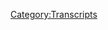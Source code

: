 {{DEFAULTSORT:
    #_TRANSCRIPT_0709:2 Dan's 2 War
}}{{Transcript
    | title         = [[709: 2 Dan's 2 War]]
    | caption       = [https://knowledgefight.libsyn.com/709-2-dans-2-war Listen to this episode on Libsyn]
    | episodeNumber = [[709: 2 Dan's 2 War|709]]
    | length        = 01:48:05
}}

{{MessageBox
    | header     = Warning: Bot Generated Content
    | text       = This transcript was automatically generated by transcription software and likely contains many mistakes and misattributions. Please check the audio for definitive quotes, attribution, and context.
    | image      = N3yvass4myg91.webp
    | imagewidth = 50px
    | id         = warning
}}

{{TranscriptBlock
    | name      = Unknown Speaker
    | timestamp = 00:00:00.000
    | text      = N-N-N-N-N-N-N-Knowledge Fight
}}

{{TranscriptBlock
    | name      = Unknown Speaker
    | timestamp = 00:00:12.960
    | text      = Dan and Jordan, I am sweating.
}}

{{TranscriptBlock
    | name      = Unknown Speaker
    | timestamp = 00:00:19.600
    | text      = Knowledgefight.com, it's time to pray.
}}

{{TranscriptBlock
    | name      = Unknown Speaker
    | timestamp = 00:00:21.399
    | text      = I have great respect for knowledgefight, knowledgefight.
}}

{{TranscriptBlock
    | name      = Unknown Speaker
    | timestamp = 00:00:25.199
    | text      = I'm sick of them posing as if they're the good guys, saying, we are the bad guys.
}}

{{TranscriptBlock
    | name      = Unknown Speaker
    | timestamp = 00:00:29.359
    | text      = Knowledgefight.
}}

{{TranscriptBlock
    | name      = Unknown Speaker
    | timestamp = 00:00:30.359
    | text      = Dan and Jordan, Knowledgefight.
}}

{{TranscriptBlock
    | name      = Unknown Speaker
    | timestamp = 00:00:31.359
    | text      = Riddle her, riddle her, riddle her.
}}

{{TranscriptBlock
    | name      = Unknown Speaker
    | timestamp = 00:00:32.359
    | text      = I need, I need money.
}}

{{TranscriptBlock
    | name      = Unknown Speaker
    | timestamp = 00:00:33.359
    | text      = Riddle her, riddle her, riddle her.
}}

{{TranscriptBlock
    | name      = Unknown Speaker
    | timestamp = 00:00:34.359
    | text      = Andy and Kansas, Andy and Kansas.
}}

{{TranscriptBlock
    | name      = Unknown Speaker
    | timestamp = 00:00:35.359
    | text      = Stop it.
}}

{{TranscriptBlock
    | name      = Unknown Speaker
    | timestamp = 00:00:36.359
    | text      = Andy and Kansas, Andy and Kansas.
}}

{{TranscriptBlock
    | name      = Unknown Speaker
    | timestamp = 00:00:37.359
    | text      = It's time to pray.
}}

{{TranscriptBlock
    | name      = Unknown Speaker
    | timestamp = 00:00:38.359
    | text      = Andy and Kansas, you're on the air.
}}

{{TranscriptBlock
    | name      = Unknown Speaker
    | timestamp = 00:00:39.359
    | text      = Thanks for holding us.
}}

{{TranscriptBlock
    | name      = Unknown Speaker
    | timestamp = 00:00:40.359
    | text      = Hello, Alex.
}}

{{TranscriptBlock
    | name      = Unknown Speaker
    | timestamp = 00:00:41.359
    | text      = I'm a first-time caller.
}}

{{TranscriptBlock
    | name      = Unknown Speaker
    | timestamp = 00:00:42.359
    | text      = I'm a huge fan.
}}

{{TranscriptBlock
    | name      = Unknown Speaker
    | timestamp = 00:00:43.359
    | text      = I love your work.
}}

{{TranscriptBlock
    | name      = Unknown Speaker
    | timestamp = 00:00:44.359
    | text      = Knowledgefight.
}}

{{TranscriptBlock
    | name      = Unknown Speaker
    | timestamp = 00:00:45.359
    | text      = N-N-N-N-N-Knowledgefight.com.
}}

{{TranscriptBlock
    | name      = Unknown Speaker
    | timestamp = 00:00:46.359
    | text      = I love you.
}}

{{TranscriptBlock
    | name      = Unknown Speaker
    | timestamp = 00:00:47.359
    | text      = Hey everybody, welcome back to Knowledgefight, I'm Dan.
}}

{{TranscriptBlock
    | name      = Unknown Speaker
    | timestamp = 00:01:01.479
    | text      = I'm Jordan.
}}

{{TranscriptBlock
    | name      = Unknown Speaker
    | timestamp = 00:01:02.479
    | text      = We're a couple dudes.
}}

{{TranscriptBlock
    | name      = Unknown Speaker
    | timestamp = 00:01:03.479
    | text      = I'd like to sit around, worship at the altar of Selene from afar in this hotel room.
}}

{{TranscriptBlock
    | name      = Unknown Speaker
    | timestamp = 00:01:06.760
    | text      = Oh indeed.
}}

{{TranscriptBlock
    | name      = Unknown Speaker
    | timestamp = 00:01:07.760
    | text      = And talk a little bit about Alex Jones.
}}

{{TranscriptBlock
    | name      = Unknown Speaker
    | timestamp = 00:01:08.879
    | text      = Oh indeed we are.
}}

{{TranscriptBlock
    | name      = Unknown Speaker
    | timestamp = 00:01:09.879
    | text      = Dan.
}}

{{TranscriptBlock
    | name      = Unknown Speaker
    | timestamp = 00:01:10.879
    | text      = Jordan.
}}

{{TranscriptBlock
    | name      = Unknown Speaker
    | timestamp = 00:01:11.879
    | text      = Dan!
}}

{{TranscriptBlock
    | name      = Unknown Speaker
    | timestamp = 00:01:12.879
    | text      = Jordan Ann.
}}

{{TranscriptBlock
    | name      = Unknown Speaker
    | timestamp = 00:01:13.879
    | text      = Quick question for you.
}}

{{TranscriptBlock
    | name      = Unknown Speaker
    | timestamp = 00:01:14.879
    | text      = What's up?
}}

{{TranscriptBlock
    | name      = Unknown Speaker
    | timestamp = 00:01:15.879
    | text      = What's your bright spot today, buddy?
}}

{{TranscriptBlock
    | name      = Unknown Speaker
    | timestamp = 00:01:16.879
    | text      = I was at the 7-Eleven.
}}

{{TranscriptBlock
    | name      = Unknown Speaker
    | timestamp = 00:01:17.879
    | text      = Oh okay.
}}

{{TranscriptBlock
    | name      = Unknown Speaker
    | timestamp = 00:01:18.879
    | text      = I was looking for some candy.
}}

{{TranscriptBlock
    | name      = Unknown Speaker
    | timestamp = 00:01:19.879
    | text      = The end.
}}

{{TranscriptBlock
    | name      = Unknown Speaker
    | timestamp = 00:01:20.879
    | text      = Walking down the candy aisle.
}}

{{TranscriptBlock
    | name      = Unknown Speaker
    | timestamp = 00:01:21.879
    | text      = Uh-huh.
}}

{{TranscriptBlock
    | name      = Unknown Speaker
    | timestamp = 00:01:22.879
    | text      = Always been a big fan of Swedish Fish.
}}

{{TranscriptBlock
    | name      = Unknown Speaker
    | timestamp = 00:01:23.879
    | text      = Really?
}}

{{TranscriptBlock
    | name      = Unknown Speaker
    | timestamp = 00:01:24.879
    | text      = Yeah, I like Swedish Fish.
}}

{{TranscriptBlock
    | name      = Unknown Speaker
    | timestamp = 00:01:25.879
    | text      = They disgust me.
}}

{{TranscriptBlock
    | name      = Unknown Speaker
    | timestamp = 00:01:26.879
    | text      = Oh wow.
}}

{{TranscriptBlock
    | name      = Unknown Speaker
    | timestamp = 00:01:27.879
    | text      = Yeah.
}}

{{TranscriptBlock
    | name      = Unknown Speaker
    | timestamp = 00:01:28.879
    | text      = Okay, I think it's probably something to do with my dad, like growing up.
}}

{{TranscriptBlock
    | name      = Unknown Speaker
    | timestamp = 00:01:30.480
    | text      = Fair.
}}

{{TranscriptBlock
    | name      = Unknown Speaker
    | timestamp = 00:01:31.480
    | text      = Some of the things that he really liked.
}}

{{TranscriptBlock
    | name      = Unknown Speaker
    | timestamp = 00:01:32.480
    | text      = He was a fish.
}}

{{TranscriptBlock
    | name      = Unknown Speaker
    | timestamp = 00:01:33.480
    | text      = Yeah.
}}

{{TranscriptBlock
    | name      = Unknown Speaker
    | timestamp = 00:01:34.480
    | text      = And he was Swedish.
}}

{{TranscriptBlock
    | name      = Unknown Speaker
    | timestamp = 00:01:36.280
    | text      = I like Swedish Fish.
}}

{{TranscriptBlock
    | name      = Unknown Speaker
    | timestamp = 00:01:37.840
    | text      = My dad liked Swedish Fish, but also he was a big fan of like marzipan, and that one didn't
}}

{{TranscriptBlock
    | name      = Unknown Speaker
    | timestamp = 00:01:42.480
    | text      = carry over.
}}

{{TranscriptBlock
    | name      = Unknown Speaker
    | timestamp = 00:01:43.480
    | text      = Ah.
}}

{{TranscriptBlock
    | name      = Unknown Speaker
    | timestamp = 00:01:44.480
    | text      = I don't like marzipan.
}}

{{TranscriptBlock
    | name      = Unknown Speaker
    | timestamp = 00:01:45.480
    | text      = Gotcha.
}}

{{TranscriptBlock
    | name      = Unknown Speaker
    | timestamp = 00:01:46.480
    | text      = That's fine.
}}

{{TranscriptBlock
    | name      = Unknown Speaker
    | timestamp = 00:01:47.480
    | text      = Anyway, my bright spot is that I saw a bag of Swedish Fish and friends, and I was excited
}}

{{TranscriptBlock
    | name      = Unknown Speaker
    | timestamp = 00:01:52.920
    | text      = it made friends.
}}

{{TranscriptBlock
    | name      = Unknown Speaker
    | timestamp = 00:01:55.680
    | text      = The fish has made friends.
}}

{{TranscriptBlock
    | name      = Unknown Speaker
    | timestamp = 00:01:57.439
    | text      = We've been awake too long.
}}

{{TranscriptBlock
    | name      = Unknown Speaker
    | timestamp = 00:01:59.480
    | text      = Yeah.
}}

{{TranscriptBlock
    | name      = Unknown Speaker
    | timestamp = 00:02:00.680
    | text      = There are new flavors.
}}

{{TranscriptBlock
    | name      = Unknown Speaker
    | timestamp = 00:02:01.680
    | text      = What?
}}

{{TranscriptBlock
    | name      = Unknown Speaker
    | timestamp = 00:02:02.680
    | text      = There are new flavors?
}}

{{TranscriptBlock
    | name      = Unknown Speaker
    | timestamp = 00:02:03.680
    | text      = They're not good.
}}

{{TranscriptBlock
    | name      = Unknown Speaker
    | timestamp = 00:02:04.680
    | text      = Oh, well that makes sense.
}}

{{TranscriptBlock
    | name      = Unknown Speaker
    | timestamp = 00:02:05.680
    | text      = There's a strawberry dolphin and a watermelon turtle.
}}

{{TranscriptBlock
    | name      = Unknown Speaker
    | timestamp = 00:02:08.680
    | text      = Honestly, the original is better.
}}

{{TranscriptBlock
    | name      = Unknown Speaker
    | timestamp = 00:02:10.759
    | text      = What nationalities are they?
}}

{{TranscriptBlock
    | name      = Unknown Speaker
    | timestamp = 00:02:12.759
    | text      = Oh, that's a great question.
}}

{{TranscriptBlock
    | name      = Unknown Speaker
    | timestamp = 00:02:14.039
    | text      = I think they're all Swedish.
}}

{{TranscriptBlock
    | name      = Unknown Speaker
    | timestamp = 00:02:15.719
    | text      = That's kind of offensive to me, really.
}}

{{TranscriptBlock
    | name      = Unknown Speaker
    | timestamp = 00:02:17.120
    | text      = Swedish Turtle?
}}

{{TranscriptBlock
    | name      = Unknown Speaker
    | timestamp = 00:02:18.120
    | text      = Yeah.
}}

{{TranscriptBlock
    | name      = Unknown Speaker
    | timestamp = 00:02:19.120
    | text      = Swedish Dolphin?
}}

{{TranscriptBlock
    | name      = Unknown Speaker
    | timestamp = 00:02:20.120
    | text      = It's a rainbow world now.
}}

{{TranscriptBlock
    | name      = Unknown Speaker
    | timestamp = 00:02:21.120
    | text      = Fine.
}}

{{TranscriptBlock
    | name      = Unknown Speaker
    | timestamp = 00:02:22.120
    | text      = Norwegian Turtle.
}}

{{TranscriptBlock
    | name      = Unknown Speaker
    | timestamp = 00:02:23.120
    | text      = Happy?
}}

{{TranscriptBlock
    | name      = Unknown Speaker
    | timestamp = 00:02:24.120
    | text      = Yes, I am.
}}

{{TranscriptBlock
    | name      = Unknown Speaker
    | timestamp = 00:02:25.599
    | text      = What's your bright spot?
}}

{{TranscriptBlock
    | name      = Unknown Speaker
    | timestamp = 00:02:27.400
    | text      = My bright spot is that, boy, it's Saturday, and I don't have to live tweet a trial today.
}}

{{TranscriptBlock
    | name      = Unknown Speaker
    | timestamp = 00:02:34.080
    | text      = True.
}}

{{TranscriptBlock
    | name      = Unknown Speaker
    | timestamp = 00:02:35.080
    | text      = That is my bright spot.
}}

{{TranscriptBlock
    | name      = Unknown Speaker
    | timestamp = 00:02:36.080
    | text      = Yeah, that is true.
}}

{{TranscriptBlock
    | name      = Unknown Speaker
    | timestamp = 00:02:37.080
    | text      = You got the day off from your new gig.
}}

{{TranscriptBlock
    | name      = Unknown Speaker
    | timestamp = 00:02:38.319
    | text      = No, start.
}}

{{TranscriptBlock
    | name      = Unknown Speaker
    | timestamp = 00:02:39.319
    | text      = You said it.
}}

{{TranscriptBlock
    | name      = Unknown Speaker
    | timestamp = 00:02:40.319
    | text      = It's not my fault.
}}

{{TranscriptBlock
    | name      = Unknown Speaker
    | timestamp = 00:02:42.319
    | text      = No, it's just, I type a lot.
}}

{{TranscriptBlock
    | name      = Unknown Speaker
    | timestamp = 00:02:44.719
    | text      = It's really hard.
}}

{{TranscriptBlock
    | name      = Unknown Speaker
    | timestamp = 00:02:45.719
    | text      = It hurts your fingers.
}}

{{TranscriptBlock
    | name      = Unknown Speaker
    | timestamp = 00:02:46.719
    | text      = Yeah, I don't know how you do it.
}}

{{TranscriptBlock
    | name      = Unknown Speaker
    | timestamp = 00:02:48.719
    | text      = It's a lot.
}}

{{TranscriptBlock
    | name      = Unknown Speaker
    | timestamp = 00:02:49.719
    | text      = Yeah.
}}

{{TranscriptBlock
    | name      = Unknown Speaker
    | timestamp = 00:02:50.719
    | text      = I wrote, I think, 20,000 words yesterday.
}}

{{TranscriptBlock
    | name      = Unknown Speaker
    | timestamp = 00:02:52.719
    | text      = That's a book.
}}

{{TranscriptBlock
    | name      = Unknown Speaker
    | timestamp = 00:02:53.719
    | text      = Yeah, I know.
}}

{{TranscriptBlock
    | name      = Unknown Speaker
    | timestamp = 00:02:54.719
    | text      = That's fucked up.
}}

{{TranscriptBlock
    | name      = Unknown Speaker
    | timestamp = 00:02:55.719
    | text      = It's a novella.
}}

{{TranscriptBlock
    | name      = Unknown Speaker
    | timestamp = 00:02:56.719
    | text      = That is fucked up.
}}

{{TranscriptBlock
    | name      = Unknown Speaker
    | timestamp = 00:02:57.719
    | text      = So, yeah.
}}

{{TranscriptBlock
    | name      = Unknown Speaker
    | timestamp = 00:02:58.719
    | text      = It is nice.
}}

{{TranscriptBlock
    | name      = Unknown Speaker
    | timestamp = 00:02:59.719
    | text      = Uh-huh.
}}

{{TranscriptBlock
    | name      = Unknown Speaker
    | timestamp = 00:03:00.719
    | text      = Yeah.
}}

{{TranscriptBlock
    | name      = Unknown Speaker
    | timestamp = 00:03:01.719
    | text      = To free up those fingers.
}}

{{TranscriptBlock
    | name      = Unknown Speaker
    | timestamp = 00:03:02.719
    | text      = I haven't felt, they're just soft and gentle all day.
}}

{{TranscriptBlock
    | name      = Unknown Speaker
    | timestamp = 00:03:04.080
    | text      = You got to play piano.
}}

{{TranscriptBlock
    | name      = Unknown Speaker
    | timestamp = 00:03:05.080
    | text      = Put lotion on them.
}}

{{TranscriptBlock
    | name      = Unknown Speaker
    | timestamp = 00:03:06.080
    | text      = Keep loose.
}}

{{TranscriptBlock
    | name      = Unknown Speaker
    | timestamp = 00:03:07.080
    | text      = Oh, I'm trying.
}}

{{TranscriptBlock
    | name      = Unknown Speaker
    | timestamp = 00:03:08.080
    | text      = I'm trying.
}}

{{TranscriptBlock
    | name      = Unknown Speaker
    | timestamp = 00:03:09.080
    | text      = I'm going to learn.
}}

{{TranscriptBlock
    | name      = Unknown Speaker
    | timestamp = 00:03:10.080
    | text      = Well, I'm happy for you, Jordan.
}}

{{TranscriptBlock
    | name      = Unknown Speaker
    | timestamp = 00:03:11.080
    | text      = Thanks, buddy.
}}

{{TranscriptBlock
    | name      = Unknown Speaker
    | timestamp = 00:03:12.080
    | text      = And you'll have to be back on that all the time.
}}

{{TranscriptBlock
    | name      = Unknown Speaker
    | timestamp = 00:03:13.080
    | text      = I know.
}}

{{TranscriptBlock
    | name      = Unknown Speaker
    | timestamp = 00:03:14.080
    | text      = I'll be back.
}}

{{TranscriptBlock
    | name      = Unknown Speaker
    | timestamp = 00:03:15.080
    | text      = I'll be back.
}}

{{TranscriptBlock
    | name      = Unknown Speaker
    | timestamp = 00:03:16.080
    | text      = I'll be back.
}}

{{TranscriptBlock
    | name      = Unknown Speaker
    | timestamp = 00:03:17.080
    | text      = Get ready for Monday.
}}

{{TranscriptBlock
    | name      = Unknown Speaker
    | timestamp = 00:03:18.080
    | text      = Yeah, Bruce Lee, two finger push.
}}

{{TranscriptBlock
    | name      = Unknown Speaker
    | timestamp = 00:03:19.080
    | text      = Yeah, you're right.
}}

{{TranscriptBlock
    | name      = Unknown Speaker
    | timestamp = 00:03:20.080
    | text      = You're right.
}}

{{TranscriptBlock
    | name      = Unknown Speaker
    | timestamp = 00:03:21.080
    | text      = I got to step up my game.
}}

{{TranscriptBlock
    | name      = Unknown Speaker
    | timestamp = 00:03:22.080
    | text      = So, Jordan.
}}

{{TranscriptBlock
    | name      = Unknown Speaker
    | timestamp = 00:03:23.080
    | text      = Today.
}}

{{TranscriptBlock
    | name      = Unknown Speaker
    | timestamp = 00:03:24.080
    | text      = Yes.
}}

{{TranscriptBlock
    | name      = Unknown Speaker
    | timestamp = 00:03:25.080
    | text      = We are doing the thing that we have to do, and that is the follow-up to Alex's War.
}}

{{TranscriptBlock
    | name      = Unknown Speaker
    | timestamp = 00:03:31.159
    | text      = Yes.
}}

{{TranscriptBlock
    | name      = Unknown Speaker
    | timestamp = 00:03:32.159
    | text      = Our coverage of that.
}}

{{TranscriptBlock
    | name      = Unknown Speaker
    | timestamp = 00:03:33.639
    | text      = After the premiere of that film, they did a little Q&A where Glenn Greenwald interviewed
}}

{{TranscriptBlock
    | name      = Unknown Speaker
    | timestamp = 00:03:40.039
    | text      = Alex Jones and Alex Lee Moyer, the documentarian who directed this film.
}}

{{TranscriptBlock
    | name      = Unknown Speaker
    | timestamp = 00:03:47.560
    | text      = They did not have their mics really working, and the sound was really terrible for the
}}

{{TranscriptBlock
    | name      = Unknown Speaker
    | timestamp = 00:03:51.360
    | text      = portion where Moyer was interviewed, so we're not going to talk about any of that.
}}

{{TranscriptBlock
    | name      = Unknown Speaker
    | timestamp = 00:03:56.120
    | text      = I wonder if she's mad at the crew.
}}

{{TranscriptBlock
    | name      = Unknown Speaker
    | timestamp = 00:03:57.599
    | text      = I would be.
}}

{{TranscriptBlock
    | name      = Unknown Speaker
    | timestamp = 00:03:58.800
    | text      = Maybe not, actually.
}}

{{TranscriptBlock
    | name      = Unknown Speaker
    | timestamp = 00:03:59.800
    | text      = Maybe it's best to not know exactly how that interview went.
}}

{{TranscriptBlock
    | name      = Unknown Speaker
    | timestamp = 00:04:03.439
    | text      = So we've just got Alex's chunk, and honestly, it's like 40-something minutes of an interview,
}}

{{TranscriptBlock
    | name      = Unknown Speaker
    | timestamp = 00:04:09.639
    | text      = and I mean, it sucks, but it's going to take more than 40 minutes to talk about.
}}

{{TranscriptBlock
    | name      = Unknown Speaker
    | timestamp = 00:04:15.560
    | text      = Unsurprising.
}}

{{TranscriptBlock
    | name      = Unknown Speaker
    | timestamp = 00:04:16.560
    | text      = I'm fairly certain.
}}

{{TranscriptBlock
    | name      = Unknown Speaker
    | timestamp = 00:04:17.879
    | text      = So what are your feelings going into this?
}}

{{TranscriptBlock
    | name      = Unknown Speaker
    | timestamp = 00:04:19.800
    | text      = What are your expectations?
}}

{{TranscriptBlock
    | name      = Unknown Speaker
    | timestamp = 00:04:22.959
    | text      = My feeling is that it's going to be Glenn Greenwald doing the softballiest of interviews.
}}

{{TranscriptBlock
    | name      = Unknown Speaker
    | timestamp = 00:04:29.480
    | text      = Like not even softball questions, not t-ball questions.
}}

{{TranscriptBlock
    | name      = Unknown Speaker
    | timestamp = 00:04:33.000
    | text      = Like he's swinging the bat for Alex to try and get that ball across the fucking plate.
}}

{{TranscriptBlock
    | name      = Unknown Speaker
    | timestamp = 00:04:39.120
    | text      = That's what I feel like.
}}

{{TranscriptBlock
    | name      = Unknown Speaker
    | timestamp = 00:04:40.120
    | text      = Interesting.
}}

{{TranscriptBlock
    | name      = Unknown Speaker
    | timestamp = 00:04:41.120
    | text      = We'll see if that lives up to your expectations.
}}

{{TranscriptBlock
    | name      = Unknown Speaker
    | timestamp = 00:04:44.279
    | text      = So before we get into the actual interview, I have a few things I want to say.
}}

{{TranscriptBlock
    | name      = Unknown Speaker
    | timestamp = 00:04:49.240
    | text      = I have some comments.
}}

{{TranscriptBlock
    | name      = Unknown Speaker
    | timestamp = 00:04:50.240
    | text      = Jordan, you're getting very excited.
}}

{{TranscriptBlock
    | name      = Unknown Speaker
    | timestamp = 00:04:53.720
    | text      = So I've been tracking some reactions to this new documentary about Alex, and I have to
}}

{{TranscriptBlock
    | name      = Unknown Speaker
    | timestamp = 00:04:58.300
    | text      = say that I've just been seeing more and more shit takes.
}}

{{TranscriptBlock
    | name      = Unknown Speaker
    | timestamp = 00:05:02.160
    | text      = It's sincerely unbelievable to me that anyone could watch this film and come away accepting
}}

{{TranscriptBlock
    | name      = Unknown Speaker
    | timestamp = 00:05:06.560
    | text      = the argument that the producers and director just showed Alex as he is.
}}

{{TranscriptBlock
    | name      = Unknown Speaker
    | timestamp = 00:05:11.500
    | text      = That's such an offensive and gaslighting farce that I feel the need to address this again
}}

{{TranscriptBlock
    | name      = Unknown Speaker
    | timestamp = 00:05:15.759
    | text      = and really sharpen the point that I'm making.
}}

{{TranscriptBlock
    | name      = Unknown Speaker
    | timestamp = 00:05:18.980
    | text      = On the day before the film was released, Matt Taibbi published a fawning interview with
}}

{{TranscriptBlock
    | name      = Unknown Speaker
    | timestamp = 00:05:22.860
    | text      = director Alex Lee Moyer on his substack.
}}

{{TranscriptBlock
    | name      = Unknown Speaker
    | timestamp = 00:05:25.879
    | text      = In his introduction to the interview, Taibbi says, quote, she takes characters reduced
}}

{{TranscriptBlock
    | name      = Unknown Speaker
    | timestamp = 00:05:30.500
    | text      = in panicked media treatments to two-dimensional monsters and renders a non-judgmental, tautly
}}

{{TranscriptBlock
    | name      = Unknown Speaker
    | timestamp = 00:05:37.720
    | text      = edited Herzogian treatment of who they are and how they came to be that way.
}}

{{TranscriptBlock
    | name      = Unknown Speaker
    | timestamp = 00:05:46.480
    | text      = This is absolute nonsense.
}}

{{TranscriptBlock
    | name      = Unknown Speaker
    | timestamp = 00:05:47.560
    | text      = And if I were Herzog, I would not take kindly to this kind of a suggestion.
}}

{{TranscriptBlock
    | name      = Unknown Speaker
    | timestamp = 00:05:52.060
    | text      = But I want to ask what exactly is meant by non-judgmental here.
}}

{{TranscriptBlock
    | name      = Unknown Speaker
    | timestamp = 00:05:57.160
    | text      = That seems like a really important concept to nail down because it seems like this is
}}

{{TranscriptBlock
    | name      = Unknown Speaker
    | timestamp = 00:06:00.920
    | text      = something Moyer and the film's defenders are really proud of being.
}}

{{TranscriptBlock
    | name      = Unknown Speaker
    | timestamp = 00:06:05.399
    | text      = I would guess that from the other things I've read, non-judgmental to these folks means
}}

{{TranscriptBlock
    | name      = Unknown Speaker
    | timestamp = 00:06:09.680
    | text      = that they don't include critical voices in their film to provide any other input and
}}

{{TranscriptBlock
    | name      = Unknown Speaker
    | timestamp = 00:06:14.680
    | text      = then they pat themselves on the back a whole bunch for having the courage to let the audience
}}

{{TranscriptBlock
    | name      = Unknown Speaker
    | timestamp = 00:06:19.019
    | text      = decide what to think about the subject of the film.
}}

{{TranscriptBlock
    | name      = Unknown Speaker
    | timestamp = 00:06:22.759
    | text      = I guess it's fine to not include critical voices in a film, but I really don't think
}}

{{TranscriptBlock
    | name      = Unknown Speaker
    | timestamp = 00:06:28.360
    | text      = that you're going to be able to say that you even tried to portray your subject as they
}}

{{TranscriptBlock
    | name      = Unknown Speaker
    | timestamp = 00:06:32.120
    | text      = are.
}}

{{TranscriptBlock
    | name      = Unknown Speaker
    | timestamp = 00:06:33.120
    | text      = You're just portraying your subject how they want you to see them.
}}

{{TranscriptBlock
    | name      = Unknown Speaker
    | timestamp = 00:06:37.319
    | text      = For example, Alex lies constantly and contradicts himself about biographical information in
}}

{{TranscriptBlock
    | name      = Unknown Speaker
    | timestamp = 00:06:42.439
    | text      = this film, but you aren't introduced to somebody expressing that point in the film, so you
}}

{{TranscriptBlock
    | name      = Unknown Speaker
    | timestamp = 00:06:47.480
    | text      = have no reason to suspect that Alex is being anything but honest.
}}

{{TranscriptBlock
    | name      = Unknown Speaker
    | timestamp = 00:06:51.819
    | text      = The audience is being allowed to make up their own mind I guess, but their options are believing
}}

{{TranscriptBlock
    | name      = Unknown Speaker
    | timestamp = 00:06:56.240
    | text      = Alex or choosing not to, which they'd have no reason to do based on the film they're
}}

{{TranscriptBlock
    | name      = Unknown Speaker
    | timestamp = 00:07:01.399
    | text      = watching.
}}

{{TranscriptBlock
    | name      = Unknown Speaker
    | timestamp = 00:07:02.399
    | text      = Another important point is that you're editing the film according to the whim of your subject,
}}

{{TranscriptBlock
    | name      = Unknown Speaker
    | timestamp = 00:07:06.839
    | text      = which makes it nearly impossible for an uninformed viewer to make up their mind for themselves.
}}

{{TranscriptBlock
    | name      = Unknown Speaker
    | timestamp = 00:07:12.600
    | text      = If you're watching this film, nothing about it would give you any reason to distrust Alex's
}}

{{TranscriptBlock
    | name      = Unknown Speaker
    | timestamp = 00:07:17.199
    | text      = assertion that the only reason anyone was mad at him about Sandy Hook was because he
}}

{{TranscriptBlock
    | name      = Unknown Speaker
    | timestamp = 00:07:22.560
    | text      = liked Trump and they needed something to smear him with.
}}

{{TranscriptBlock
    | name      = Unknown Speaker
    | timestamp = 00:07:26.040
    | text      = There's no reason at all from the material in this film to not conclude that the Sandy
}}

{{TranscriptBlock
    | name      = Unknown Speaker
    | timestamp = 00:07:30.819
    | text      = Hook parents like Neal Hestland or Scarlett Lewis, who we've been in the courtroom with
}}

{{TranscriptBlock
    | name      = Unknown Speaker
    | timestamp = 00:07:35.399
    | text      = this week, are just tools of an overzealous democratic machine that wanted desperately
}}

{{TranscriptBlock
    | name      = Unknown Speaker
    | timestamp = 00:07:40.639
    | text      = to punish Alex for supporting Trump.
}}

{{TranscriptBlock
    | name      = Unknown Speaker
    | timestamp = 00:07:43.480
    | text      = That assertion, that narrative that Alex tells, is not presented as just what this guy is
}}

{{TranscriptBlock
    | name      = Unknown Speaker
    | timestamp = 00:07:49.240
    | text      = saying.
}}

{{TranscriptBlock
    | name      = Unknown Speaker
    | timestamp = 00:07:50.240
    | text      = The film is structured around defending that narrative.
}}

{{TranscriptBlock
    | name      = Unknown Speaker
    | timestamp = 00:07:53.240
    | text      = The only outcome of accepting Moyer's claim that this is just non-judgmental and presenting
}}

{{TranscriptBlock
    | name      = Unknown Speaker
    | timestamp = 00:07:58.620
    | text      = Alex how he is would be to conclude that she either believes Alex's version of this story,
}}

{{TranscriptBlock
    | name      = Unknown Speaker
    | timestamp = 00:08:04.079
    | text      = or she edited her film in a way to strengthen the story fully aware that it was full of
}}

{{TranscriptBlock
    | name      = Unknown Speaker
    | timestamp = 00:08:08.939
    | text      = shit and is now bragging about how great she is for not indicating that the audience maybe
}}

{{TranscriptBlock
    | name      = Unknown Speaker
    | timestamp = 00:08:13.600
    | text      = shouldn't trust this claim at all.
}}

{{TranscriptBlock
    | name      = Unknown Speaker
    | timestamp = 00:08:15.939
    | text      = It's weird.
}}

{{TranscriptBlock
    | name      = Unknown Speaker
    | timestamp = 00:08:16.939
    | text      = Yeah.
}}

{{TranscriptBlock
    | name      = Unknown Speaker
    | timestamp = 00:08:17.939
    | text      = Odd.
}}

{{TranscriptBlock
    | name      = Unknown Speaker
    | timestamp = 00:08:18.939
    | text      = We've done this fucking stupid dance over and over again with idiots like Rogan who
}}

{{TranscriptBlock
    | name      = Unknown Speaker
    | timestamp = 00:08:22.879
    | text      = want to have their cake and eat it too, but then they also want pie.
}}

{{TranscriptBlock
    | name      = Unknown Speaker
    | timestamp = 00:08:26.439
    | text      = They want to talk to and platform dangerous lunatics and whitewash their images, but they
}}

{{TranscriptBlock
    | name      = Unknown Speaker
    | timestamp = 00:08:31.000
    | text      = don't want to be criticized for it.
}}

{{TranscriptBlock
    | name      = Unknown Speaker
    | timestamp = 00:08:32.820
    | text      = And not only that, they want to be treated like the real heroes, for having the courage
}}

{{TranscriptBlock
    | name      = Unknown Speaker
    | timestamp = 00:08:36.779
    | text      = to do what they do.
}}

{{TranscriptBlock
    | name      = Unknown Speaker
    | timestamp = 00:08:38.399
    | text      = And much like with Rogan, I don't buy that shit from Moyer.
}}

{{TranscriptBlock
    | name      = Unknown Speaker
    | timestamp = 00:08:42.720
    | text      = If you're doing a documentary about a liar or a conman, and you don't include any content
}}

{{TranscriptBlock
    | name      = Unknown Speaker
    | timestamp = 00:08:47.720
    | text      = critical of that liar or conman in your film, you aren't doing a documentary.
}}

{{TranscriptBlock
    | name      = Unknown Speaker
    | timestamp = 00:08:53.000
    | text      = The conman is using you as a medium to spread their message to an audience they wouldn't
}}

{{TranscriptBlock
    | name      = Unknown Speaker
    | timestamp = 00:08:57.220
    | text      = have access to otherwise.
}}

{{TranscriptBlock
    | name      = Unknown Speaker
    | timestamp = 00:08:59.460
    | text      = You do have a responsibility in that circumstance, whether you choose to accept it or not.
}}

{{TranscriptBlock
    | name      = Unknown Speaker
    | timestamp = 00:09:05.799
    | text      = To be totally clear, here is Moyer in her own words on how she approaches her filmmaking.
}}

{{TranscriptBlock
    | name      = Unknown Speaker
    | timestamp = 00:09:11.679
    | text      = This is from that interview with Taibbi.
}}

{{TranscriptBlock
    | name      = Unknown Speaker
    | timestamp = 00:09:13.679
    | text      = Quote, this is what I'm going to do with all of the documentaries that I make, by the way,
}}

{{TranscriptBlock
    | name      = Unknown Speaker
    | timestamp = 00:09:19.279
    | text      = including the one I just made about Alex Jones.
}}

{{TranscriptBlock
    | name      = Unknown Speaker
    | timestamp = 00:09:22.059
    | text      = It's not meant to confirm your biases.
}}

{{TranscriptBlock
    | name      = Unknown Speaker
    | timestamp = 00:09:24.519
    | text      = It's meant to actually show you what these people are actually like, and then you can
}}

{{TranscriptBlock
    | name      = Unknown Speaker
    | timestamp = 00:09:28.700
    | text      = make an informed decision based off watching the film.
}}

{{TranscriptBlock
    | name      = Unknown Speaker
    | timestamp = 00:09:32.019
    | text      = It used to be called journalism.
}}

{{TranscriptBlock
    | name      = Unknown Speaker
    | timestamp = 00:09:34.960
    | text      = This was said in response to her telling a story about how she had investors not want
}}

{{TranscriptBlock
    | name      = Unknown Speaker
    | timestamp = 00:09:39.159
    | text      = to support her first film because she wouldn't include the voices of people who had been
}}

{{TranscriptBlock
    | name      = Unknown Speaker
    | timestamp = 00:09:42.940
    | text      = harmed by misogynists and school shooters, which is meant to connect to her choice to
}}

{{TranscriptBlock
    | name      = Unknown Speaker
    | timestamp = 00:09:48.039
    | text      = not have critical voices of Alex in this film.
}}

{{TranscriptBlock
    | name      = Unknown Speaker
    | timestamp = 00:09:51.440
    | text      = In a very real sense, she's kind of engaging in censorship here because guess what, ding
}}

{{TranscriptBlock
    | name      = Unknown Speaker
    | timestamp = 00:09:56.159
    | text      = dong?
}}

{{TranscriptBlock
    | name      = Unknown Speaker
    | timestamp = 00:09:57.159
    | text      = A huge part of who Alex actually is and what he's actually like is that he knows that he's
}}

{{TranscriptBlock
    | name      = Unknown Speaker
    | timestamp = 00:10:01.600
    | text      = caused people an enormous amount of pain and he doesn't give a shit.
}}

{{TranscriptBlock
    | name      = Unknown Speaker
    | timestamp = 00:10:06.419
    | text      = By not giving voice to that and not exploring that side of him, you're kind of covering
}}

{{TranscriptBlock
    | name      = Unknown Speaker
    | timestamp = 00:10:11.000
    | text      = up that aspect of his psyche because it's inconvenient and probably too difficult of
}}

{{TranscriptBlock
    | name      = Unknown Speaker
    | timestamp = 00:10:15.480
    | text      = a subject for you to pull off in this softball ass documentary.
}}

{{TranscriptBlock
    | name      = Unknown Speaker
    | timestamp = 00:10:20.480
    | text      = Now let me focus in on my point about Moyer's approach by applying it to a different situation.
}}

{{TranscriptBlock
    | name      = Unknown Speaker
    | timestamp = 00:10:27.159
    | text      = Now let's imagine that Alex's war actually could be called a fair portrait and that it
}}

{{TranscriptBlock
    | name      = Unknown Speaker
    | timestamp = 00:10:32.320
    | text      = provided the audience with enough information to make an informed decision.
}}

{{TranscriptBlock
    | name      = Unknown Speaker
    | timestamp = 00:10:36.200
    | text      = I totally don't believe that, but that's going to be the standard that will apply to another
}}

{{TranscriptBlock
    | name      = Unknown Speaker
    | timestamp = 00:10:41.120
    | text      = situation and see how it feels.
}}

{{TranscriptBlock
    | name      = Unknown Speaker
    | timestamp = 00:10:43.440
    | text      = Boy, they're really going to wish they hadn't said that.
}}

{{TranscriptBlock
    | name      = Unknown Speaker
    | timestamp = 00:10:45.679
    | text      = I'm going to throw that out at you right now.
}}

{{TranscriptBlock
    | name      = Unknown Speaker
    | timestamp = 00:10:47.960
    | text      = I don't think it's going to go well for them.
}}

{{TranscriptBlock
    | name      = Unknown Speaker
    | timestamp = 00:10:49.240
    | text      = I just don't think they're going to stand up to it.
}}

{{TranscriptBlock
    | name      = Unknown Speaker
    | timestamp = 00:10:51.000
    | text      = That's just me.
}}

{{TranscriptBlock
    | name      = Unknown Speaker
    | timestamp = 00:10:52.000
    | text      = So what would Moyer say about someone who made a documentary like hers about Jim Jones
}}

{{TranscriptBlock
    | name      = Unknown Speaker
    | timestamp = 00:10:56.159
    | text      = in like, I don't know, 1974, right when he was forming Jonestown in Guyana?
}}

{{TranscriptBlock
    | name      = Unknown Speaker
    | timestamp = 00:11:02.320
    | text      = What if that person just let Jim Jones tell his own story, lying the whole time with no
}}

{{TranscriptBlock
    | name      = Unknown Speaker
    | timestamp = 00:11:07.200
    | text      = pushback from the director or anyone in the film at all?
}}

{{TranscriptBlock
    | name      = Unknown Speaker
    | timestamp = 00:11:11.080
    | text      = You'd think that Jim Jones would be able to spin a pretty good yarn and be able to make
}}

{{TranscriptBlock
    | name      = Unknown Speaker
    | timestamp = 00:11:15.720
    | text      = the idea of heading to his compound and his commune sound like a pretty decent idea.
}}

{{TranscriptBlock
    | name      = Unknown Speaker
    | timestamp = 00:11:21.440
    | text      = People were having a great time and he was spreading a real message of love and unity
}}

{{TranscriptBlock
    | name      = Unknown Speaker
    | timestamp = 00:11:25.159
    | text      = and the word of God is coming through.
}}

{{TranscriptBlock
    | name      = Unknown Speaker
    | timestamp = 00:11:28.759
    | text      = Now let's imagine further that this hypothetical documentarian knew that there were former
}}

{{TranscriptBlock
    | name      = Unknown Speaker
    | timestamp = 00:11:32.960
    | text      = members of the People's Temple who had left and alleged that Jim Jones had abused them
}}

{{TranscriptBlock
    | name      = Unknown Speaker
    | timestamp = 00:11:37.419
    | text      = both physically and sexually.
}}

{{TranscriptBlock
    | name      = Unknown Speaker
    | timestamp = 00:11:39.740
    | text      = That people had come forward and alleged that Jim Jones would punish dissenters by starving
}}

{{TranscriptBlock
    | name      = Unknown Speaker
    | timestamp = 00:11:43.919
    | text      = them and ostracizing them from socializing with the rest of the community.
}}

{{TranscriptBlock
    | name      = Unknown Speaker
    | timestamp = 00:11:48.220
    | text      = This documentarian knew those things but decided not to include any of them in the film because
}}

{{TranscriptBlock
    | name      = Unknown Speaker
    | timestamp = 00:11:52.720
    | text      = of a commitment to just showing Jim Jones as he really is.
}}

{{TranscriptBlock
    | name      = Unknown Speaker
    | timestamp = 00:11:57.440
    | text      = Well and everybody knows that when that happened, all of those people who left, they were just
}}

{{TranscriptBlock
    | name      = Unknown Speaker
    | timestamp = 00:12:03.200
    | text      = hired by Carter to smear Jim Jones.
}}

{{TranscriptBlock
    | name      = Unknown Speaker
    | timestamp = 00:12:06.840
    | text      = Everybody knew that.
}}

{{TranscriptBlock
    | name      = Unknown Speaker
    | timestamp = 00:12:07.840
    | text      = Now let's imagine that this hypothetical filmmaker edited together their documentary in such
}}

{{TranscriptBlock
    | name      = Unknown Speaker
    | timestamp = 00:12:12.200
    | text      = a way that swelling music played over hero shots of Jim Jones and almost religious soundscape
}}

{{TranscriptBlock
    | name      = Unknown Speaker
    | timestamp = 00:12:18.919
    | text      = served as the background for him talking about his religious awakening.
}}

{{TranscriptBlock
    | name      = Unknown Speaker
    | timestamp = 00:12:22.799
    | text      = Now let's imagine that this hypothetical filmmaker allowed Jim Jones' framing of his life to
}}

{{TranscriptBlock
    | name      = Unknown Speaker
    | timestamp = 00:12:27.779
    | text      = inform the structure of their documentary and how the story was told.
}}

{{TranscriptBlock
    | name      = Unknown Speaker
    | timestamp = 00:12:31.679
    | text      = So like you were touching on, in this documentary they do end up mentioning the allegations
}}

{{TranscriptBlock
    | name      = Unknown Speaker
    | timestamp = 00:12:36.419
    | text      = of abuse of his followers but it's not brought up as a negative thing about him.
}}

{{TranscriptBlock
    | name      = Unknown Speaker
    | timestamp = 00:12:41.139
    | text      = Instead it's only mentioned as something that Jim brushes off to the side as an attack
}}

{{TranscriptBlock
    | name      = Unknown Speaker
    | timestamp = 00:12:44.620
    | text      = from the power structure who were afraid of the religious revolution that he was involved
}}

{{TranscriptBlock
    | name      = Unknown Speaker
    | timestamp = 00:12:48.879
    | text      = in and his commune in Guyana and the possibilities that it posed.
}}

{{TranscriptBlock
    | name      = Unknown Speaker
    | timestamp = 00:12:52.919
    | text      = I should have made a more extreme joke.
}}

{{TranscriptBlock
    | name      = Unknown Speaker
    | timestamp = 00:12:55.279
    | text      = That was too obviously just what would have happened.
}}

{{TranscriptBlock
    | name      = Unknown Speaker
    | timestamp = 00:12:57.559
    | text      = Well that's the parallel to this documentary.
}}

{{TranscriptBlock
    | name      = Unknown Speaker
    | timestamp = 00:13:00.720
    | text      = The mass murder that ended Jonestown hadn't happened yet, so maybe some edgy assholes
}}

{{TranscriptBlock
    | name      = Unknown Speaker
    | timestamp = 00:13:06.159
    | text      = of the day would say that this documentary filmmaker was just giving a non-judgmental
}}

{{TranscriptBlock
    | name      = Unknown Speaker
    | timestamp = 00:13:10.159
    | text      = view of this public figure who's somewhat polarizing.
}}

{{TranscriptBlock
    | name      = Unknown Speaker
    | timestamp = 00:13:13.519
    | text      = And if I were somebody who studied Jim Jones back then, as I am somebody who studies Alex
}}

{{TranscriptBlock
    | name      = Unknown Speaker
    | timestamp = 00:13:18.639
    | text      = Jones right now, I would say that's complete bullshit.
}}

{{TranscriptBlock
    | name      = Unknown Speaker
    | timestamp = 00:13:22.759
    | text      = Portraying Jim Jones in exactly the way he wants to be portrayed with no context and
}}

{{TranscriptBlock
    | name      = Unknown Speaker
    | timestamp = 00:13:27.080
    | text      = no countervailing information is very likely to lead viewers to adopt a more positive view
}}

{{TranscriptBlock
    | name      = Unknown Speaker
    | timestamp = 00:13:32.240
    | text      = of him and that would be a dangerous thing to be involved in.
}}

{{TranscriptBlock
    | name      = Unknown Speaker
    | timestamp = 00:13:36.320
    | text      = Yeah.
}}

{{TranscriptBlock
    | name      = Unknown Speaker
    | timestamp = 00:13:37.320
    | text      = Dan, I want to run through a brick wall for you right now.
}}

{{TranscriptBlock
    | name      = Unknown Speaker
    | timestamp = 00:13:40.879
    | text      = I want to bounce my fucking head against the...
}}

{{TranscriptBlock
    | name      = Unknown Speaker
    | timestamp = 00:13:44.320
    | text      = Like let's stop recording shit.
}}

{{TranscriptBlock
    | name      = Unknown Speaker
    | timestamp = 00:13:46.240
    | text      = Let's go fight Jim Jones.
}}

{{TranscriptBlock
    | name      = Unknown Speaker
    | timestamp = 00:13:47.240
    | text      = I don't even know what's happening right now.
}}

{{TranscriptBlock
    | name      = Unknown Speaker
    | timestamp = 00:13:51.779
    | text      = I'm sure that the rebuttal to this would be that Alex Jones is no Jim Jones.
}}

{{TranscriptBlock
    | name      = Unknown Speaker
    | timestamp = 00:13:56.840
    | text      = And sure, he doesn't have a Jonestown, but you're delusional if you think that Alex doesn't
}}

{{TranscriptBlock
    | name      = Unknown Speaker
    | timestamp = 00:14:01.419
    | text      = pose as much potential danger as Jim Jones did.
}}

{{TranscriptBlock
    | name      = Unknown Speaker
    | timestamp = 00:14:04.899
    | text      = By adopting Moyer's approach, you're essentially legitimizing the figure you're covering and
}}

{{TranscriptBlock
    | name      = Unknown Speaker
    | timestamp = 00:14:09.120
    | text      = making people more likely to follow them.
}}

{{TranscriptBlock
    | name      = Unknown Speaker
    | timestamp = 00:14:11.960
    | text      = And as we've seen over the course of doing this show, Alex is a completely unhinged child,
}}

{{TranscriptBlock
    | name      = Unknown Speaker
    | timestamp = 00:14:16.720
    | text      = unable to control his emotional outbursts, who constantly tells his audience to keep
}}

{{TranscriptBlock
    | name      = Unknown Speaker
    | timestamp = 00:14:21.000
    | text      = a list of globalists in their town so they'll know who to kill when the time comes.
}}

{{TranscriptBlock
    | name      = Unknown Speaker
    | timestamp = 00:14:25.639
    | text      = He's told his audience that it might be time to consider if you could kill your family
}}

{{TranscriptBlock
    | name      = Unknown Speaker
    | timestamp = 00:14:30.120
    | text      = members if they support vaccination.
}}

{{TranscriptBlock
    | name      = Unknown Speaker
    | timestamp = 00:14:32.659
    | text      = He extols the message that psych meds are mind control weapons, which could have the
}}

{{TranscriptBlock
    | name      = Unknown Speaker
    | timestamp = 00:14:36.360
    | text      = effect of making people not seek mental health care, or even worse, just stop taking medications
}}

{{TranscriptBlock
    | name      = Unknown Speaker
    | timestamp = 00:14:41.600
    | text      = that they're prescribed.
}}

{{TranscriptBlock
    | name      = Unknown Speaker
    | timestamp = 00:14:43.779
    | text      = Ask the people of Boston if Alex's actions have real world consequences.
}}

{{TranscriptBlock
    | name      = Unknown Speaker
    | timestamp = 00:14:48.039
    | text      = Ask the people of the Sandy Hook victims, family members.
}}

{{TranscriptBlock
    | name      = Unknown Speaker
    | timestamp = 00:14:52.639
    | text      = Ask the families of Igor Soldo, Alan Beck, and Joseph Wilcox, the three people who were
}}

{{TranscriptBlock
    | name      = Unknown Speaker
    | timestamp = 00:14:57.879
    | text      = murdered by Jared and Amanda Miller in 2014, murders that were inspired by their anti-government
}}

{{TranscriptBlock
    | name      = Unknown Speaker
    | timestamp = 00:15:03.279
    | text      = views and which Jared had discussed beforehand on the Infowars forums.
}}

{{TranscriptBlock
    | name      = Unknown Speaker
    | timestamp = 00:15:08.519
    | text      = Ask the family of tragically deceased Marcel Fontaine.
}}

{{TranscriptBlock
    | name      = Unknown Speaker
    | timestamp = 00:15:12.639
    | text      = These are stories that we know, and they're just the tip of the iceberg of the lives that
}}

{{TranscriptBlock
    | name      = Unknown Speaker
    | timestamp = 00:15:17.679
    | text      = have been changed permanently by Alex's behaviors, and Alex doesn't give a shit.
}}

{{TranscriptBlock
    | name      = Unknown Speaker
    | timestamp = 00:15:23.919
    | text      = He continues acting in the exact same ways that he did that led to these people's grief
}}

{{TranscriptBlock
    | name      = Unknown Speaker
    | timestamp = 00:15:28.559
    | text      = because it's profitable.
}}

{{TranscriptBlock
    | name      = Unknown Speaker
    | timestamp = 00:15:30.440
    | text      = And these voices are ignored and disrespected in this documentary because actually covering
}}

{{TranscriptBlock
    | name      = Unknown Speaker
    | timestamp = 00:15:35.139
    | text      = Alex as he really is would be way too hard, and I suspect that it wouldn't have resulted
}}

{{TranscriptBlock
    | name      = Unknown Speaker
    | timestamp = 00:15:40.639
    | text      = in the kind of movie that Moyer wanted to make.
}}

{{TranscriptBlock
    | name      = Unknown Speaker
    | timestamp = 00:15:44.259
    | text      = It would have resulted in 710 episodes of some sort of...
}}

{{TranscriptBlock
    | name      = Unknown Speaker
    | timestamp = 00:15:49.080
    | text      = I think that might be what would have happened.
}}

{{TranscriptBlock
    | name      = Unknown Speaker
    | timestamp = 00:15:51.879
    | text      = It definitely wouldn't have resulted in the sort of movie that she was looking for, considering
}}

{{TranscriptBlock
    | name      = Unknown Speaker
    | timestamp = 00:15:55.940
    | text      = that at least two of the producers of this film were also producers of the Trump propaganda
}}

{{TranscriptBlock
    | name      = Unknown Speaker
    | timestamp = 00:16:00.679
    | text      = nonsense film The Plot Against the President.
}}

{{TranscriptBlock
    | name      = Unknown Speaker
    | timestamp = 00:16:04.000
    | text      = Alex Liam Moyer made a stupid and inaccurate film, one that willfully omits information
}}

{{TranscriptBlock
    | name      = Unknown Speaker
    | timestamp = 00:16:08.840
    | text      = that calls into question the subject's self-delivered image of himself.
}}

{{TranscriptBlock
    | name      = Unknown Speaker
    | timestamp = 00:16:13.039
    | text      = It's a bad movie and it will hurt people, but it's her right to make it.
}}

{{TranscriptBlock
    | name      = Unknown Speaker
    | timestamp = 00:16:17.039
    | text      = I hope the money that she made doing it is worth it, but please spare me the sanctimonious
}}

{{TranscriptBlock
    | name      = Unknown Speaker
    | timestamp = 00:16:21.059
    | text      = bullshit about how people can't handle that you do journalism.
}}

{{TranscriptBlock
    | name      = Unknown Speaker
    | timestamp = 00:16:25.039
    | text      = You're a cut rate editor producing semi-slick character studies not of Alex Jones, but of
}}

{{TranscriptBlock
    | name      = Unknown Speaker
    | timestamp = 00:16:30.080
    | text      = the person Alex Jones wants you to think he is.
}}

{{TranscriptBlock
    | name      = Unknown Speaker
    | timestamp = 00:16:33.879
    | text      = Basically you're the mark if you think what this documentary shows is Alex as he really
}}

{{TranscriptBlock
    | name      = Unknown Speaker
    | timestamp = 00:16:38.419
    | text      = is.
}}

{{TranscriptBlock
    | name      = Unknown Speaker
    | timestamp = 00:16:40.200
    | text      = Also before we get into this Q&A, I need to make one more point crystal clear, which is
}}

{{TranscriptBlock
    | name      = Unknown Speaker
    | timestamp = 00:16:44.519
    | text      = that the framing that Moyer has about her own work, that isn't even real.
}}

{{TranscriptBlock
    | name      = Unknown Speaker
    | timestamp = 00:16:49.740
    | text      = She isn't interested in seeing these subjects as they are and that there's just some sort
}}

{{TranscriptBlock
    | name      = Unknown Speaker
    | timestamp = 00:16:53.679
    | text      = of purity to it, and the most obvious tell is that she interviews Owen Schroyer, Rob
}}

{{TranscriptBlock
    | name      = Unknown Speaker
    | timestamp = 00:16:58.440
    | text      = Dew and Mike Hansen in the documentary.
}}

{{TranscriptBlock
    | name      = Unknown Speaker
    | timestamp = 00:17:01.539
    | text      = They don't provide a glimpse into Alex as he really is.
}}

{{TranscriptBlock
    | name      = Unknown Speaker
    | timestamp = 00:17:05.259
    | text      = Interviewing them doesn't just show Alex as he is and lets the audience decide for
}}

{{TranscriptBlock
    | name      = Unknown Speaker
    | timestamp = 00:17:09.319
    | text      = themselves.
}}

{{TranscriptBlock
    | name      = Unknown Speaker
    | timestamp = 00:17:10.319
    | text      = They're included because they're sycophantic voices that'll echo the self-aggrandizing
}}

{{TranscriptBlock
    | name      = Unknown Speaker
    | timestamp = 00:17:14.559
    | text      = narrative that Alex is telling about himself, which is the story that Moyer wants to tell.
}}

{{TranscriptBlock
    | name      = Unknown Speaker
    | timestamp = 00:17:20.400
    | text      = Reporting interviews with people who glorify Alex is counter to her pretend ethos and kinda
}}

{{TranscriptBlock
    | name      = Unknown Speaker
    | timestamp = 00:17:25.079
    | text      = makes a joke of her insistence of not interviewing critical voices in the name of some pretense
}}

{{TranscriptBlock
    | name      = Unknown Speaker
    | timestamp = 00:17:29.680
    | text      = of journalistic purity.
}}

{{TranscriptBlock
    | name      = Unknown Speaker
    | timestamp = 00:17:32.000
    | text      = That is a condescending mask she's wearing so she can elevate her puff piece brand rehabilitation
}}

{{TranscriptBlock
    | name      = Unknown Speaker
    | timestamp = 00:17:38.119
    | text      = project into some kind of act of reporting that's so brave that we can't even understand
}}

{{TranscriptBlock
    | name      = Unknown Speaker
    | timestamp = 00:17:42.640
    | text      = it.
}}

{{TranscriptBlock
    | name      = Unknown Speaker
    | timestamp = 00:17:43.640
    | text      = I reject that shit entirely and it's really sad to see people with actual media careers
}}

{{TranscriptBlock
    | name      = Unknown Speaker
    | timestamp = 00:17:48.240
    | text      = falling for this kind of an act.
}}

{{TranscriptBlock
    | name      = Unknown Speaker
    | timestamp = 00:17:50.519
    | text      = And I can't stress this enough.
}}

{{TranscriptBlock
    | name      = Unknown Speaker
    | timestamp = 00:17:52.400
    | text      = Even if Moyer thinks that she's some kind of an uncritical observer just dispassionately
}}

{{TranscriptBlock
    | name      = Unknown Speaker
    | timestamp = 00:17:56.759
    | text      = relaying the story of Alex, she's deluded.
}}

{{TranscriptBlock
    | name      = Unknown Speaker
    | timestamp = 00:17:59.720
    | text      = She's a creator and she's creating.
}}

{{TranscriptBlock
    | name      = Unknown Speaker
    | timestamp = 00:18:01.779
    | text      = Some of her input and biases are impossible not to have an impact.
}}

{{TranscriptBlock
    | name      = Unknown Speaker
    | timestamp = 00:18:06.240
    | text      = For instance, in a piece about the movie's premiere in the New York Magazine, these lines
}}

{{TranscriptBlock
    | name      = Unknown Speaker
    | timestamp = 00:18:11.000
    | text      = made me think maybe she's not so impartial of a documentarian as she's pretending.
}}

{{TranscriptBlock
    | name      = Unknown Speaker
    | timestamp = 00:18:15.880
    | text      = What might that be?
}}

{{TranscriptBlock
    | name      = Unknown Speaker
    | timestamp = 00:18:16.880
    | text      = Quote, she watched the X-Files, researched serial killers and conspiracies and generally
}}

{{TranscriptBlock
    | name      = Unknown Speaker
    | timestamp = 00:18:21.480
    | text      = respected misfits.
}}

{{TranscriptBlock
    | name      = Unknown Speaker
    | timestamp = 00:18:23.279
    | text      = Disdain for authority was normalized back then, she says, whereas now people worship
}}

{{TranscriptBlock
    | name      = Unknown Speaker
    | timestamp = 00:18:27.519
    | text      = power and believe in toeing the line for the state.
}}

{{TranscriptBlock
    | name      = Unknown Speaker
    | timestamp = 00:18:30.839
    | text      = Liberal outlets, she thinks, have unwittingly lent credibility to figures like Jones thanks
}}

{{TranscriptBlock
    | name      = Unknown Speaker
    | timestamp = 00:18:35.200
    | text      = to their credulousness about official narratives.
}}

{{TranscriptBlock
    | name      = Unknown Speaker
    | timestamp = 00:18:38.160
    | text      = Quote, the things they're calling conspiracy theories are just gonna be news items six
}}

{{TranscriptBlock
    | name      = Unknown Speaker
    | timestamp = 00:18:43.400
    | text      = months from now, she says.
}}

{{TranscriptBlock
    | name      = Unknown Speaker
    | timestamp = 00:18:45.279
    | text      = There were WMDs, COVID came from a bat.
}}

{{TranscriptBlock
    | name      = Unknown Speaker
    | timestamp = 00:18:48.359
    | text      = This is just her saying Alex's catchphrase in a less succinct manner.
}}

{{TranscriptBlock
    | name      = Unknown Speaker
    | timestamp = 00:18:53.519
    | text      = Info Wars, tomorrow's news today.
}}

{{TranscriptBlock
    | name      = Unknown Speaker
    | timestamp = 00:18:57.400
    | text      = Last bit of business, Glenn Greenwald has a penchant for run on sentences.
}}

{{TranscriptBlock
    | name      = Unknown Speaker
    | timestamp = 00:19:01.240
    | text      = So in order to present this Q&A in as fair of a light as possible, I've attempted to
}}

{{TranscriptBlock
    | name      = Unknown Speaker
    | timestamp = 00:19:05.680
    | text      = preserve as much of that as possible.
}}

{{TranscriptBlock
    | name      = Unknown Speaker
    | timestamp = 00:19:08.920
    | text      = It's gonna lead to some clips that are longer than I would like and rambling meandering
}}

{{TranscriptBlock
    | name      = Unknown Speaker
    | timestamp = 00:19:13.039
    | text      = questions, but I would rather risk annoying you than being censorious.
}}

{{TranscriptBlock
    | name      = Unknown Speaker
    | timestamp = 00:19:18.519
    | text      = Listen, just cause I am not a very important person doesn't mean that I shouldn't be okay
}}

{{TranscriptBlock
    | name      = Unknown Speaker
    | timestamp = 00:19:23.240
    | text      = with you treating me like this.
}}

{{TranscriptBlock
    | name      = Unknown Speaker
    | timestamp = 00:19:26.339
    | text      = So anyway, I have some thoughts.
}}

{{TranscriptBlock
    | name      = Unknown Speaker
    | timestamp = 00:19:28.519
    | text      = How are you feeling?
}}

{{TranscriptBlock
    | name      = Unknown Speaker
    | timestamp = 00:19:30.559
    | text      = I mean, it's just, it's just sad.
}}

{{TranscriptBlock
    | name      = Unknown Speaker
    | timestamp = 00:19:33.740
    | text      = It's so sad.
}}

{{TranscriptBlock
    | name      = Unknown Speaker
    | timestamp = 00:19:35.000
    | text      = She sucks.
}}

{{TranscriptBlock
    | name      = Unknown Speaker
    | timestamp = 00:19:36.319
    | text      = Like just on a level of like quality.
}}

{{TranscriptBlock
    | name      = Unknown Speaker
    | timestamp = 00:19:39.559
    | text      = Like she just sucks.
}}

{{TranscriptBlock
    | name      = Unknown Speaker
    | timestamp = 00:19:40.680
    | text      = She played shitty music.
}}

{{TranscriptBlock
    | name      = Unknown Speaker
    | timestamp = 00:19:42.380
    | text      = Like it's not like she had good choices.
}}

{{TranscriptBlock
    | name      = Unknown Speaker
    | timestamp = 00:19:44.440
    | text      = She didn't have Radiohead or anything on there that might've boosted up the documentary for
}}

{{TranscriptBlock
    | name      = Unknown Speaker
    | timestamp = 00:19:48.920
    | text      = somebody.
}}

{{TranscriptBlock
    | name      = Unknown Speaker
    | timestamp = 00:19:49.920
    | text      = That might've got a copyright strike.
}}

{{TranscriptBlock
    | name      = Unknown Speaker
    | timestamp = 00:19:50.920
    | text      = She would have had trouble with that one.
}}

{{TranscriptBlock
    | name      = Unknown Speaker
    | timestamp = 00:19:51.920
    | text      = I get clearing.
}}

{{TranscriptBlock
    | name      = Unknown Speaker
    | timestamp = 00:19:52.920
    | text      = That might've been an issue.
}}

{{TranscriptBlock
    | name      = Unknown Speaker
    | timestamp = 00:19:53.920
    | text      = Yeah, definitely.
}}

{{TranscriptBlock
    | name      = Unknown Speaker
    | timestamp = 00:19:54.920
    | text      = But like just having Owen Schroyer on there, a man who's literally a puppet, a self-admitted
}}

{{TranscriptBlock
    | name      = Unknown Speaker
    | timestamp = 00:20:00.160
    | text      = puppet.
}}

{{TranscriptBlock
    | name      = Unknown Speaker
    | timestamp = 00:20:01.160
    | text      = Self-described.
}}

{{TranscriptBlock
    | name      = Unknown Speaker
    | timestamp = 00:20:02.160
    | text      = Yeah.
}}

{{TranscriptBlock
    | name      = Unknown Speaker
    | timestamp = 00:20:03.160
    | text      = Of the subject of the documentary, what are you going to get?
}}

{{TranscriptBlock
    | name      = Unknown Speaker
    | timestamp = 00:20:04.640
    | text      = Wait a second.
}}

{{TranscriptBlock
    | name      = Unknown Speaker
    | timestamp = 00:20:05.640
    | text      = Wait a second.
}}

{{TranscriptBlock
    | name      = Unknown Speaker
    | timestamp = 00:20:06.640
    | text      = Like what, what is Jeff Dunham's hand up a puppet's ass going to say in a documentary
}}

{{TranscriptBlock
    | name      = Unknown Speaker
    | timestamp = 00:20:10.039
    | text      = about him?
}}

{{TranscriptBlock
    | name      = Unknown Speaker
    | timestamp = 00:20:11.039
    | text      = Well, Jeff, well, I mean, he would say mean things, but that's not the point of what I'm
}}

{{TranscriptBlock
    | name      = Unknown Speaker
    | timestamp = 00:20:14.400
    | text      = trying to say.
}}

{{TranscriptBlock
    | name      = Unknown Speaker
    | timestamp = 00:20:15.400
    | text      = Yeah.
}}

{{TranscriptBlock
    | name      = Unknown Speaker
    | timestamp = 00:20:16.400
    | text      = Owen Schroyer is going to say anything meaningful in the documentary.
}}

{{TranscriptBlock
    | name      = Unknown Speaker
    | timestamp = 00:20:18.319
    | text      = It's like, well, I am essentially unemployable in any other media situation.
}}

{{TranscriptBlock
    | name      = Unknown Speaker
    | timestamp = 00:20:23.559
    | text      = I'm stuck here.
}}

{{TranscriptBlock
    | name      = Unknown Speaker
    | timestamp = 00:20:24.559
    | text      = I'm saddled with this.
}}

{{TranscriptBlock
    | name      = Unknown Speaker
    | timestamp = 00:20:25.559
    | text      = Absolutely.
}}

{{TranscriptBlock
    | name      = Unknown Speaker
    | timestamp = 00:20:26.559
    | text      = So I'm going to say shitty things about my boss.
}}

{{TranscriptBlock
    | name      = Unknown Speaker
    | timestamp = 00:20:28.279
    | text      = Totally.
}}

{{TranscriptBlock
    | name      = Unknown Speaker
    | timestamp = 00:20:29.279
    | text      = Totally.
}}

{{TranscriptBlock
    | name      = Unknown Speaker
    | timestamp = 00:20:30.279
    | text      = Yeah.
}}

{{TranscriptBlock
    | name      = Unknown Speaker
    | timestamp = 00:20:31.279
    | text      = Cool.
}}

{{TranscriptBlock
    | name      = Unknown Speaker
    | timestamp = 00:20:32.279
    | text      = While, while Alex's hand is right all the way up my ass controlling my mouth, I'm going
}}

{{TranscriptBlock
    | name      = Unknown Speaker
    | timestamp = 00:20:33.920
    | text      = to be like, I think he might go too far sometimes.
}}

{{TranscriptBlock
    | name      = Unknown Speaker
    | timestamp = 00:20:36.640
    | text      = Right.
}}

{{TranscriptBlock
    | name      = Unknown Speaker
    | timestamp = 00:20:37.640
    | text      = Like what are you doing?
}}

{{TranscriptBlock
    | name      = Unknown Speaker
    | timestamp = 00:20:38.640
    | text      = It's like this intense idea of that, like, I'm just showing him as he is.
}}

{{TranscriptBlock
    | name      = Unknown Speaker
    | timestamp = 00:20:42.119
    | text      = It's so torpedoed by the fact that you sought out Mike Hanson.
}}

{{TranscriptBlock
    | name      = Unknown Speaker
    | timestamp = 00:20:46.519
    | text      = Yeah.
}}

{{TranscriptBlock
    | name      = Unknown Speaker
    | timestamp = 00:20:47.519
    | text      = Alex, like his current employees or at the time current employees, also a dubious move,
}}

{{TranscriptBlock
    | name      = Unknown Speaker
    | timestamp = 00:20:53.640
    | text      = but Mike Hanson's inclusion in there is like, get, get off your fucking high horse, pretending
}}

{{TranscriptBlock
    | name      = Unknown Speaker
    | timestamp = 00:20:59.839
    | text      = that like, what, what input is Mike Hanson giving that shows Alex as he actually is?
}}

{{TranscriptBlock
    | name      = Unknown Speaker
    | timestamp = 00:21:05.240
    | text      = Right.
}}

{{TranscriptBlock
    | name      = Unknown Speaker
    | timestamp = 00:21:06.240
    | text      = Nothing.
}}

{{TranscriptBlock
    | name      = Unknown Speaker
    | timestamp = 00:21:07.240
    | text      = No.
}}

{{TranscriptBlock
    | name      = Unknown Speaker
    | timestamp = 00:21:08.240
    | text      = You exclude the impression of Alex, which is a positive one.
}}

{{TranscriptBlock
    | name      = Unknown Speaker
    | timestamp = 00:21:12.440
    | text      = You exclude all negative impressions of Alex because you're not up to the task of telling
}}

{{TranscriptBlock
    | name      = Unknown Speaker
    | timestamp = 00:21:18.519
    | text      = that fucking story.
}}

{{TranscriptBlock
    | name      = Unknown Speaker
    | timestamp = 00:21:19.680
    | text      = Yeah.
}}

{{TranscriptBlock
    | name      = Unknown Speaker
    | timestamp = 00:21:20.680
    | text      = I think what it's, it is tying together with what I'm learning during this whole fucking
}}

{{TranscriptBlock
    | name      = Unknown Speaker
    | timestamp = 00:21:24.279
    | text      = experience down here is that all of these people are fucking cowards who are afraid
}}

{{TranscriptBlock
    | name      = Unknown Speaker
    | timestamp = 00:21:30.539
    | text      = of anybody challenging them.
}}

{{TranscriptBlock
    | name      = Unknown Speaker
    | timestamp = 00:21:32.519
    | text      = And because they have a rabid fan base that will attack people who do challenge them,
}}

{{TranscriptBlock
    | name      = Unknown Speaker
    | timestamp = 00:21:37.839
    | text      = a lot of people don't discover that they're cowards.
}}

{{TranscriptBlock
    | name      = Unknown Speaker
    | timestamp = 00:21:40.599
    | text      = They have this little group of people who protect them and keep them from ever having
}}

{{TranscriptBlock
    | name      = Unknown Speaker
    | timestamp = 00:21:45.059
    | text      = to realize that they're a bunch of fucking cowardly babies who have no competence or
}}

{{TranscriptBlock
    | name      = Unknown Speaker
    | timestamp = 00:21:49.940
    | text      = quality at anything.
}}

{{TranscriptBlock
    | name      = Unknown Speaker
    | timestamp = 00:21:51.160
    | text      = You mean like Alex's 90 bodyguards?
}}

{{TranscriptBlock
    | name      = Unknown Speaker
    | timestamp = 00:21:53.559
    | text      = Yeah, absolutely.
}}

{{TranscriptBlock
    | name      = Unknown Speaker
    | timestamp = 00:21:54.559
    | text      = Oh my God.
}}

{{TranscriptBlock
    | name      = Unknown Speaker
    | timestamp = 00:21:55.839
    | text      = Jesus Christ.
}}

{{TranscriptBlock
    | name      = Unknown Speaker
    | timestamp = 00:21:57.420
    | text      = There were his 90 bodyguards for nobody showing up to court at all.
}}

{{TranscriptBlock
    | name      = Unknown Speaker
    | timestamp = 00:22:02.400
    | text      = You missed it.
}}

{{TranscriptBlock
    | name      = Unknown Speaker
    | timestamp = 00:22:03.400
    | text      = You missed the best one.
}}

{{TranscriptBlock
    | name      = Unknown Speaker
    | timestamp = 00:22:04.400
    | text      = The one where I left court the other day, he went out, he went across the street to
}}

{{TranscriptBlock
    | name      = Unknown Speaker
    | timestamp = 00:22:08.200
    | text      = go get a hero or something, right?
}}

{{TranscriptBlock
    | name      = Unknown Speaker
    | timestamp = 00:22:10.440
    | text      = And his 10 bodyguards were surrounding him and they were doing the funniest like mission
}}

{{TranscriptBlock
    | name      = Unknown Speaker
    | timestamp = 00:22:15.119
    | text      = impossible ass maneuvers.
}}

{{TranscriptBlock
    | name      = Unknown Speaker
    | timestamp = 00:22:16.779
    | text      = Like people are checking the corner and like, I got your six.
}}

{{TranscriptBlock
    | name      = Unknown Speaker
    | timestamp = 00:22:20.000
    | text      = Like it was hilarious.
}}

{{TranscriptBlock
    | name      = Unknown Speaker
    | timestamp = 00:22:22.000
    | text      = There is no one there.
}}

{{TranscriptBlock
    | name      = Unknown Speaker
    | timestamp = 00:22:23.759
    | text      = They're doing these mission impossible ass organizational moves.
}}

{{TranscriptBlock
    | name      = Unknown Speaker
    | timestamp = 00:22:27.599
    | text      = It is fucking sad.
}}

{{TranscriptBlock
    | name      = Unknown Speaker
    | timestamp = 00:22:29.119
    | text      = They have like really long meetings before they go out in public about like, all right,
}}

{{TranscriptBlock
    | name      = Unknown Speaker
    | timestamp = 00:22:33.400
    | text      = we got to keep an eye out for milkshakes.
}}

{{TranscriptBlock
    | name      = Unknown Speaker
    | timestamp = 00:22:35.119
    | text      = Totally.
}}

{{TranscriptBlock
    | name      = Unknown Speaker
    | timestamp = 00:22:36.119
    | text      = Totally.
}}

{{TranscriptBlock
    | name      = Unknown Speaker
    | timestamp = 00:22:37.119
    | text      = Can't let Alex get milkshaked.
}}

{{TranscriptBlock
    | name      = Unknown Speaker
    | timestamp = 00:22:38.119
    | text      = And no offense at all, but one of his bodyguards is five foot three.
}}

{{TranscriptBlock
    | name      = Unknown Speaker
    | timestamp = 00:22:41.000
    | text      = I'm not joking.
}}

{{TranscriptBlock
    | name      = Unknown Speaker
    | timestamp = 00:22:42.000
    | text      = Did you see the guy who may or may not have a false mustache?
}}

{{TranscriptBlock
    | name      = Unknown Speaker
    | timestamp = 00:22:44.440
    | text      = Yes, I did see the guy.
}}

{{TranscriptBlock
    | name      = Unknown Speaker
    | timestamp = 00:22:47.119
    | text      = Still up in the air, whether or not.
}}

{{TranscriptBlock
    | name      = Unknown Speaker
    | timestamp = 00:22:48.559
    | text      = You'll never know.
}}

{{TranscriptBlock
    | name      = Unknown Speaker
    | timestamp = 00:22:49.640
    | text      = You'll never know.
}}

{{TranscriptBlock
    | name      = Unknown Speaker
    | timestamp = 00:22:50.640
    | text      = Kind of looks like somebody from that Beastie Boys video.
}}

{{TranscriptBlock
    | name      = Unknown Speaker
    | timestamp = 00:22:52.960
    | text      = Sabotage.
}}

{{TranscriptBlock
    | name      = Unknown Speaker
    | timestamp = 00:22:53.960
    | text      = He grew a mustache the size of Mike Ditka's forehead is what I would like to describe
}}

{{TranscriptBlock
    | name      = Unknown Speaker
    | timestamp = 00:22:57.880
    | text      = it as.
}}

{{TranscriptBlock
    | name      = Unknown Speaker
    | timestamp = 00:22:58.880
    | text      = Yeah.
}}

{{TranscriptBlock
    | name      = Unknown Speaker
    | timestamp = 00:22:59.880
    | text      = So without further ado, Jordan, let's let's jump in on this Q and A. All right.
}}

{{TranscriptBlock
    | name      = Unknown Speaker
    | timestamp = 00:23:04.880
    | text      = This is not going to not be frustrating for you.
}}

{{TranscriptBlock
    | name      = Unknown Speaker
    | timestamp = 00:23:07.640
    | text      = Anyway, it starts with some compliments.
}}

{{TranscriptBlock
    | name      = Unknown Speaker
    | timestamp = 00:23:10.480
    | text      = Well, it's already frustrating for me.
}}

{{TranscriptBlock
    | name      = Unknown Speaker
    | timestamp = 00:23:12.720
    | text      = Alex is not yet on stage, so this is just Greenwald and Moyer.
}}

{{TranscriptBlock
    | name      = Unknown Speaker
    | timestamp = 00:23:16.319
    | text      = Okay.
}}

{{TranscriptBlock
    | name      = Unknown Speaker
    | timestamp = 00:23:17.319
    | text      = You know, I just say I this week I had to spend time explaining what I thought was never
}}

{{TranscriptBlock
    | name      = Unknown Speaker
    | timestamp = 00:23:21.480
    | text      = necessary to explain, which is you can if you're a journalist, for example, go and speak
}}

{{TranscriptBlock
    | name      = Unknown Speaker
    | timestamp = 00:23:25.539
    | text      = to someone without making clear whether you love that person or hate that person, but
}}

{{TranscriptBlock
    | name      = Unknown Speaker
    | timestamp = 00:23:29.599
    | text      = simply to try and understand them is kind of fundamental to what journalists are supposed
}}

{{TranscriptBlock
    | name      = Unknown Speaker
    | timestamp = 00:23:34.039
    | text      = to do.
}}

{{TranscriptBlock
    | name      = Unknown Speaker
    | timestamp = 00:23:35.039
    | text      = And I think that's the same for filmmakers and artists and documentarians.
}}

{{TranscriptBlock
    | name      = Unknown Speaker
    | timestamp = 00:23:37.920
    | text      = And the fact that you even have to explain yourself, the fact that it's unusual to watch
}}

{{TranscriptBlock
    | name      = Unknown Speaker
    | timestamp = 00:23:42.480
    | text      = a film without constantly being bombarded with the filmmakers moral perspective, I think
}}

{{TranscriptBlock
    | name      = Unknown Speaker
    | timestamp = 00:23:49.759
    | text      = is a testament to just how repressive the society has become.
}}

{{TranscriptBlock
    | name      = Unknown Speaker
    | timestamp = 00:23:52.599
    | text      = And I really want to congratulate you for resisting that and for kind of restoring what
}}

{{TranscriptBlock
    | name      = Unknown Speaker
    | timestamp = 00:23:56.759
    | text      = I think is the purpose of art and journalism and film and documentary and documentaries,
}}

{{TranscriptBlock
    | name      = Unknown Speaker
    | timestamp = 00:24:02.759
    | text      = which is to show the public information that they ought to have and let them decide what
}}

{{TranscriptBlock
    | name      = Unknown Speaker
    | timestamp = 00:24:07.240
    | text      = they think about it, as opposed to shoving that conclusion down their face.
}}

{{TranscriptBlock
    | name      = Unknown Speaker
    | timestamp = 00:24:11.140
    | text      = And life is a lot easier for you, as I said, if you had chosen a different route.
}}

{{TranscriptBlock
    | name      = Unknown Speaker
    | timestamp = 00:24:15.079
    | text      = But I think it takes a lot of courage for you to do that.
}}

{{TranscriptBlock
    | name      = Unknown Speaker
    | timestamp = 00:24:17.480
    | text      = And I think it's important.
}}

{{TranscriptBlock
    | name      = Unknown Speaker
    | timestamp = 00:24:18.480
    | text      = So I want to congratulate you for that.
}}

{{TranscriptBlock
    | name      = Unknown Speaker
    | timestamp = 00:24:25.359
    | text      = I feel like one of the defining characteristics of people you really shouldn't listen to are
}}

{{TranscriptBlock
    | name      = Unknown Speaker
    | timestamp = 00:24:29.539
    | text      = people who have a mindless need to be in opposition.
}}

{{TranscriptBlock
    | name      = Unknown Speaker
    | timestamp = 00:24:33.200
    | text      = For instance, I think you're delusional if you don't think that Glenn's belief that this
}}

{{TranscriptBlock
    | name      = Unknown Speaker
    | timestamp = 00:24:37.440
    | text      = documentary shows a fair portrait of Alex is in some way informed by the fact that all
}}

{{TranscriptBlock
    | name      = Unknown Speaker
    | timestamp = 00:24:42.039
    | text      = of the media voices he doesn't like are saying it's not.
}}

{{TranscriptBlock
    | name      = Unknown Speaker
    | timestamp = 00:24:46.079
    | text      = I think if you've watched this film and you see that this is Glenn's take, he's just a
}}

{{TranscriptBlock
    | name      = Unknown Speaker
    | timestamp = 00:24:51.319
    | text      = loser.
}}

{{TranscriptBlock
    | name      = Unknown Speaker
    | timestamp = 00:24:52.559
    | text      = This film isn't providing the information that people need to make an informed decision.
}}

{{TranscriptBlock
    | name      = Unknown Speaker
    | timestamp = 00:24:56.759
    | text      = It's not just a dispassionate exercise in journalism that people are just mad at because
}}

{{TranscriptBlock
    | name      = Unknown Speaker
    | timestamp = 00:25:01.839
    | text      = it doesn't include the requisite performance of outrage.
}}

{{TranscriptBlock
    | name      = Unknown Speaker
    | timestamp = 00:25:05.240
    | text      = That's the line these ding-dongs tell themselves so they can feel morally superior to everyone
}}

{{TranscriptBlock
    | name      = Unknown Speaker
    | timestamp = 00:25:09.599
    | text      = else while they trot out their exploitative vanity projects.
}}

{{TranscriptBlock
    | name      = Unknown Speaker
    | timestamp = 00:25:13.839
    | text      = Let's look at this idea of an informed decision.
}}

{{TranscriptBlock
    | name      = Unknown Speaker
    | timestamp = 00:25:16.839
    | text      = I would argue that in order to make an informed decision, you need to have all the relevant
}}

{{TranscriptBlock
    | name      = Unknown Speaker
    | timestamp = 00:25:20.900
    | text      = information about a subject.
}}

{{TranscriptBlock
    | name      = Unknown Speaker
    | timestamp = 00:25:23.039
    | text      = For instance, it would be inappropriate for a pill to market itself by exclusively talking
}}

{{TranscriptBlock
    | name      = Unknown Speaker
    | timestamp = 00:25:27.400
    | text      = about the positive things it can do while completely neglecting the potential side effects
}}

{{TranscriptBlock
    | name      = Unknown Speaker
    | timestamp = 00:25:32.039
    | text      = it can have.
}}

{{TranscriptBlock
    | name      = Unknown Speaker
    | timestamp = 00:25:33.240
    | text      = Similarly, it wouldn't serve a person at all if the coverage of a pill focused entirely
}}

{{TranscriptBlock
    | name      = Unknown Speaker
    | timestamp = 00:25:37.779
    | text      = on the potential side effects and ignored the thing that it's effective in treating.
}}

{{TranscriptBlock
    | name      = Unknown Speaker
    | timestamp = 00:25:42.720
    | text      = Either of these would give the person a lot of information about the pill in question,
}}

{{TranscriptBlock
    | name      = Unknown Speaker
    | timestamp = 00:25:47.640
    | text      = but neither would give them what they needed to make an informed choice.
}}

{{TranscriptBlock
    | name      = Unknown Speaker
    | timestamp = 00:25:51.359
    | text      = It might give them the feeling that they had that informed choice, but that feeling is
}}

{{TranscriptBlock
    | name      = Unknown Speaker
    | timestamp = 00:25:55.680
    | text      = an illusion.
}}

{{TranscriptBlock
    | name      = Unknown Speaker
    | timestamp = 00:25:57.200
    | text      = This documentary does not give the viewers the information they need to make any kind
}}

{{TranscriptBlock
    | name      = Unknown Speaker
    | timestamp = 00:26:00.779
    | text      = of an informed decision about Alex.
}}

{{TranscriptBlock
    | name      = Unknown Speaker
    | timestamp = 00:26:03.039
    | text      = In order for this film to actually be something that the viewer can watch and make up their
}}

{{TranscriptBlock
    | name      = Unknown Speaker
    | timestamp = 00:26:06.940
    | text      = own mind about, the viewer would need to already enter the film knowing that Alex is a liar
}}

{{TranscriptBlock
    | name      = Unknown Speaker
    | timestamp = 00:26:11.519
    | text      = and nothing he says can really be taken as sincere.
}}

{{TranscriptBlock
    | name      = Unknown Speaker
    | timestamp = 00:26:14.880
    | text      = You already need to know that there's a reason not to trust him before you watch, and that's
}}

{{TranscriptBlock
    | name      = Unknown Speaker
    | timestamp = 00:26:19.799
    | text      = an absurd expectation to have for most viewers who are randomly coming into this film.
}}

{{TranscriptBlock
    | name      = Unknown Speaker
    | timestamp = 00:26:25.299
    | text      = I talk to people periodically and they're like, what do you do?
}}

{{TranscriptBlock
    | name      = Unknown Speaker
    | timestamp = 00:26:28.799
    | text      = Like I do a podcast about Alex Jones, who's that?
}}

{{TranscriptBlock
    | name      = Unknown Speaker
    | timestamp = 00:26:31.799
    | text      = And you know, he's not somebody who everyone knows about.
}}

{{TranscriptBlock
    | name      = Unknown Speaker
    | timestamp = 00:26:35.680
    | text      = There's a lot of people who have an unformed opinion about him, and you go into this documentary
}}

{{TranscriptBlock
    | name      = Unknown Speaker
    | timestamp = 00:26:40.960
    | text      = and all of the information that it provides is incomplete, let's say.
}}

{{TranscriptBlock
    | name      = Unknown Speaker
    | timestamp = 00:26:46.119
    | text      = Glenn thinks he knows who Alex is, and he's been told that this documentary provides a
}}

{{TranscriptBlock
    | name      = Unknown Speaker
    | timestamp = 00:26:50.599
    | text      = fair portrait, and people he doesn't like don't like the movie, so he's gung-ho about
}}

{{TranscriptBlock
    | name      = Unknown Speaker
    | timestamp = 00:26:54.839
    | text      = patting himself on the back and congratulating Moyer on her act of enlightened filmmaking.
}}

{{TranscriptBlock
    | name      = Unknown Speaker
    | timestamp = 00:26:59.160
    | text      = They're just basking in their own fucking delusion, and illustrating how little they
}}

{{TranscriptBlock
    | name      = Unknown Speaker
    | timestamp = 00:27:03.359
    | text      = know about the subject that they're actually talking about.
}}

{{TranscriptBlock
    | name      = Unknown Speaker
    | timestamp = 00:27:05.480
    | text      = Yeah, I mean, it's disgusting.
}}

{{TranscriptBlock
    | name      = Unknown Speaker
    | timestamp = 00:27:07.039
    | text      = I can't imagine what her next film, Mussolini, A Profile in Courage, is going to be about,
}}

{{TranscriptBlock
    | name      = Unknown Speaker
    | timestamp = 00:27:12.079
    | text      = but I think I've heard that it shows a balanced view of Mussolini right up until 1941, you
}}

{{TranscriptBlock
    | name      = Unknown Speaker
    | timestamp = 00:27:19.319
    | text      = know, just that he's a great guy!
}}

{{TranscriptBlock
    | name      = Unknown Speaker
    | timestamp = 00:27:21.240
    | text      = No, I think she'll need-
}}

{{TranscriptBlock
    | name      = Unknown Speaker
    | timestamp = 00:27:22.680
    | text      = Misunderstood!
}}

{{TranscriptBlock
    | name      = Unknown Speaker
    | timestamp = 00:27:23.680
    | text      = I think she'll need to overcorrect, and like, do some film about something that'll make
}}

{{TranscriptBlock
    | name      = Unknown Speaker
    | timestamp = 00:27:28.960
    | text      = the right wing angry or something.
}}

{{TranscriptBlock
    | name      = Unknown Speaker
    | timestamp = 00:27:31.039
    | text      = If she overcorrected, she would jump off a bridge, so.
}}

{{TranscriptBlock
    | name      = Unknown Speaker
    | timestamp = 00:27:34.140
    | text      = That's the wrong kind of overcorrecting.
}}

{{TranscriptBlock
    | name      = Unknown Speaker
    | timestamp = 00:27:35.140
    | text      = That's maybe a little too overcorrecting there.
}}

{{TranscriptBlock
    | name      = Unknown Speaker
    | timestamp = 00:27:36.140
    | text      = I'm not too artistically overcorrecting, and, um, I don't know, a puff piece about an eco-terrorist
}}

{{TranscriptBlock
    | name      = Unknown Speaker
    | timestamp = 00:27:45.880
    | text      = or something like that.
}}

{{TranscriptBlock
    | name      = Unknown Speaker
    | timestamp = 00:27:46.880
    | text      = I don't know.
}}

{{TranscriptBlock
    | name      = Unknown Speaker
    | timestamp = 00:27:47.880
    | text      = Bill Ayers!
}}

{{TranscriptBlock
    | name      = Unknown Speaker
    | timestamp = 00:27:48.880
    | text      = Isn't he the best?
}}

{{TranscriptBlock
    | name      = Unknown Speaker
    | timestamp = 00:27:49.880
    | text      = Well, that would be an interesting film.
}}

{{TranscriptBlock
    | name      = Unknown Speaker
    | timestamp = 00:27:52.640
    | text      = That would be an interesting film!
}}

{{TranscriptBlock
    | name      = Unknown Speaker
    | timestamp = 00:27:54.480
    | text      = Anyway, Alex comes out, and here we are.
}}

{{TranscriptBlock
    | name      = Unknown Speaker
    | timestamp = 00:27:56.799
    | text      = Alright, so, do you want to end the weirdness of talking about Alex Jones right in front
}}

{{TranscriptBlock
    | name      = Unknown Speaker
    | timestamp = 00:28:00.960
    | text      = of him if he's not here, and bring him up on stage?
}}

{{TranscriptBlock
    | name      = Unknown Speaker
    | timestamp = 00:28:04.039
    | text      = Alright.
}}

{{TranscriptBlock
    | name      = Unknown Speaker
    | timestamp = 00:28:05.039
    | text      = Get up here, AJ.
}}

{{TranscriptBlock
    | name      = Unknown Speaker
    | timestamp = 00:28:06.039
    | text      = Come on, Alex.
}}

{{TranscriptBlock
    | name      = Unknown Speaker
    | timestamp = 00:28:07.039
    | text      = Does he have a mic?
}}

{{TranscriptBlock
    | name      = Unknown Speaker
    | timestamp = 00:28:08.039
    | text      = Yeah, he should have a mic.
}}

{{TranscriptBlock
    | name      = Unknown Speaker
    | timestamp = 00:28:09.039
    | text      = How do you borrow your mic?
}}

{{TranscriptBlock
    | name      = Unknown Speaker
    | timestamp = 00:28:10.039
    | text      = We can share.
}}

{{TranscriptBlock
    | name      = Unknown Speaker
    | timestamp = 00:28:11.039
    | text      = We can share.
}}

{{TranscriptBlock
    | name      = Unknown Speaker
    | timestamp = 00:28:12.039
    | text      = No, I mean.
}}

{{TranscriptBlock
    | name      = Unknown Speaker
    | timestamp = 00:28:13.039
    | text      = I haven't asked anything, Alex.
}}

{{TranscriptBlock
    | name      = Unknown Speaker
    | timestamp = 00:28:14.039
    | text      = It's good to be here.
}}

{{TranscriptBlock
    | name      = Unknown Speaker
    | timestamp = 00:28:15.039
    | text      = Do you want to talk?
}}

{{TranscriptBlock
    | name      = Unknown Speaker
    | timestamp = 00:28:16.039
    | text      = Shylock Raiders Attack.
}}

{{TranscriptBlock
    | name      = Unknown Speaker
    | timestamp = 00:28:17.039
    | text      = No, no, no.
}}

{{TranscriptBlock
    | name      = Unknown Speaker
    | timestamp = 00:28:18.039
    | text      = No, I mean, listen, I got into this on AXS TV when I was 21 years old, but I meant everything
}}

{{TranscriptBlock
    | name      = Unknown Speaker
    | timestamp = 00:28:34.440
    | text      = in purity.
}}

{{TranscriptBlock
    | name      = Unknown Speaker
    | timestamp = 00:28:35.440
    | text      = I made a lot of mistakes.
}}

{{TranscriptBlock
    | name      = Unknown Speaker
    | timestamp = 00:28:36.440
    | text      = I've done a lot of bad stuff, but it wasn't on purpose.
}}

{{TranscriptBlock
    | name      = Unknown Speaker
    | timestamp = 00:28:39.119
    | text      = So it's great to be here with Wayne Greenwald, it's great to be here with Alex Moyer, and
}}

{{TranscriptBlock
    | name      = Unknown Speaker
    | timestamp = 00:28:43.160
    | text      = the thing is, I didn't lie on purpose, I made a lot of mistakes, but I'm not some person
}}

{{TranscriptBlock
    | name      = Unknown Speaker
    | timestamp = 00:28:47.880
    | text      = getting orders and lying to people, and we're probably like 90% accurate, 10% wrong, and
}}

{{TranscriptBlock
    | name      = Unknown Speaker
    | timestamp = 00:28:52.680
    | text      = I want to get better, and so that's just where I'm at, and it's great to be here, and I'm
}}

{{TranscriptBlock
    | name      = Unknown Speaker
    | timestamp = 00:28:56.519
    | text      = glad you made a film that just kind of shows what we've done, because I look at it as kind
}}

{{TranscriptBlock
    | name      = Unknown Speaker
    | timestamp = 00:29:01.359
    | text      = of horrifying, obnoxious I am, and then parts of it are good, but I mean, I did this from
}}

{{TranscriptBlock
    | name      = Unknown Speaker
    | timestamp = 00:29:06.200
    | text      = a pure place, and that's, at the end of the day, I did not lie to people on purpose, I
}}

{{TranscriptBlock
    | name      = Unknown Speaker
    | timestamp = 00:29:11.799
    | text      = did make mistakes on purpose, and I'm just glad you guys made this film.
}}

{{TranscriptBlock
    | name      = Unknown Speaker
    | timestamp = 00:29:18.880
    | text      = So Alex, let me actually begin by asking you a little bit about that in terms of your intentions.
}}

{{TranscriptBlock
    | name      = Unknown Speaker
    | timestamp = 00:29:24.480
    | text      = So this is a good indication of how stilted this Q&A is.
}}

{{TranscriptBlock
    | name      = Unknown Speaker
    | timestamp = 00:29:28.200
    | text      = Any decent interviewer might hear that opening statement that Alex made, and first say, are
}}

{{TranscriptBlock
    | name      = Unknown Speaker
    | timestamp = 00:29:33.160
    | text      = you okay?
}}

{{TranscriptBlock
    | name      = Unknown Speaker
    | timestamp = 00:29:34.160
    | text      = And after clearing that up, you'd probably point out that, unprompted, Alex just said
}}

{{TranscriptBlock
    | name      = Unknown Speaker
    | timestamp = 00:29:39.519
    | text      = that he didn't ever intentionally lie three times in about a minute.
}}

{{TranscriptBlock
    | name      = Unknown Speaker
    | timestamp = 00:29:45.339
    | text      = That kind of feels like somebody who lies intentionally really trying to stress that
}}

{{TranscriptBlock
    | name      = Unknown Speaker
    | timestamp = 00:29:48.759
    | text      = they don't do that, and if your instinct isn't to follow up on that, I guess you're just
}}

{{TranscriptBlock
    | name      = Unknown Speaker
    | timestamp = 00:29:53.279
    | text      = a better journalist than I can ever imagine being.
}}

{{TranscriptBlock
    | name      = Unknown Speaker
    | timestamp = 00:29:56.160
    | text      = Also weird not to latch onto that weird 90% accurate claim, seems like that's something
}}

{{TranscriptBlock
    | name      = Unknown Speaker
    | timestamp = 00:30:00.839
    | text      = that could stand to be explored, like how do you quantify that, does that actually mean
}}

{{TranscriptBlock
    | name      = Unknown Speaker
    | timestamp = 00:30:04.680
    | text      = anything, or is that just an evasive catchphrase that you use to try to dodge responsibility
}}

{{TranscriptBlock
    | name      = Unknown Speaker
    | timestamp = 00:30:09.119
    | text      = for the horrible things you say and do all the fucking time?
}}

{{TranscriptBlock
    | name      = Unknown Speaker
    | timestamp = 00:30:12.440
    | text      = Sure, I mean, you're forgetting Shakespeare's immortal line, you know, me thinks you can't
}}

{{TranscriptBlock
    | name      = Unknown Speaker
    | timestamp = 00:30:16.400
    | text      = possibly protest too much.
}}

{{TranscriptBlock
    | name      = Unknown Speaker
    | timestamp = 00:30:19.160
    | text      = Me thinks you doth can't protest at all.
}}

{{TranscriptBlock
    | name      = Unknown Speaker
    | timestamp = 00:30:22.480
    | text      = Why would you?
}}

{{TranscriptBlock
    | name      = Unknown Speaker
    | timestamp = 00:30:23.480
    | text      = Fair, yeah, yeah.
}}

{{TranscriptBlock
    | name      = Unknown Speaker
    | timestamp = 00:30:24.480
    | text      = You're too right all the time.
}}

{{TranscriptBlock
    | name      = Unknown Speaker
    | timestamp = 00:30:26.119
    | text      = Me thinks what is protesting.
}}

{{TranscriptBlock
    | name      = Unknown Speaker
    | timestamp = 00:30:29.319
    | text      = Are you on the stand?
}}

{{TranscriptBlock
    | name      = Unknown Speaker
    | timestamp = 00:30:31.660
    | text      = So Glenn started into a question there, and here's where he goes, and if you're expecting
}}

{{TranscriptBlock
    | name      = Unknown Speaker
    | timestamp = 00:30:37.319
    | text      = it to be like, hey, let me ask you about that, you say you don't lie, what do you mean?
}}

{{TranscriptBlock
    | name      = Unknown Speaker
    | timestamp = 00:30:43.960
    | text      = That's not it.
}}

{{TranscriptBlock
    | name      = Unknown Speaker
    | timestamp = 00:30:45.200
    | text      = So Alex, let me actually begin by asking you a little bit about that in terms of your intentions
}}

{{TranscriptBlock
    | name      = Unknown Speaker
    | timestamp = 00:30:50.200
    | text      = and the like, because I remember when I watched the film, it was just so striking, this early
}}

{{TranscriptBlock
    | name      = Unknown Speaker
    | timestamp = 00:30:55.640
    | text      = footage of you, and I remember when the internet first discovered some of the early pictures
}}

{{TranscriptBlock
    | name      = Unknown Speaker
    | timestamp = 00:30:59.200
    | text      = of you from your public access days in Austin, I remember liberals being almost horrified
}}

{{TranscriptBlock
    | name      = Unknown Speaker
    | timestamp = 00:31:03.839
    | text      = like with this cognitive dissonance, like we're supposed to look at him as a screaming,
}}

{{TranscriptBlock
    | name      = Unknown Speaker
    | timestamp = 00:31:07.160
    | text      = spitting monster, and yet these pictures are disturbingly handsome in this like very mainstream,
}}

{{TranscriptBlock
    | name      = Unknown Speaker
    | timestamp = 00:31:12.400
    | text      = normal way.
}}

{{TranscriptBlock
    | name      = Unknown Speaker
    | timestamp = 00:31:13.400
    | text      = What turned you into the disturbing, screaming monster?
}}

{{TranscriptBlock
    | name      = Unknown Speaker
    | timestamp = 00:31:14.400
    | text      = You are now.
}}

{{TranscriptBlock
    | name      = Unknown Speaker
    | timestamp = 00:31:15.400
    | text      = That's the question, right?
}}

{{TranscriptBlock
    | name      = Unknown Speaker
    | timestamp = 00:31:16.400
    | text      = You obviously, from the beginning, had a kind of charisma, a natural charisma, and from
}}

{{TranscriptBlock
    | name      = Unknown Speaker
    | timestamp = 00:31:18.839
    | text      = the camera, that's what people even said from the first time they saw you, and so when you
}}

{{TranscriptBlock
    | name      = Unknown Speaker
    | timestamp = 00:31:22.279
    | text      = combine these attributes that you had when you were young.
}}

{{TranscriptBlock
    | name      = Unknown Speaker
    | timestamp = 00:31:24.839
    | text      = This is a great question.
}}

{{TranscriptBlock
    | name      = Unknown Speaker
    | timestamp = 00:31:25.839
    | text      = I think you clearly, had you been somebody who was willing to affirm rather than question
}}

{{TranscriptBlock
    | name      = Unknown Speaker
    | timestamp = 00:31:29.599
    | text      = establishment pieties, could have ended up as like a meteorologist on like Good Morning
}}

{{TranscriptBlock
    | name      = Unknown Speaker
    | timestamp = 00:31:34.759
    | text      = America or like some Anderson Cooper type, and I'm wondering if you were aware of that
}}

{{TranscriptBlock
    | name      = Unknown Speaker
    | timestamp = 00:31:40.359
    | text      = potential and purposely chose to reject it for a different path, this kind of path.
}}

{{TranscriptBlock
    | name      = Unknown Speaker
    | timestamp = 00:31:45.920
    | text      = That's your question?
}}

{{TranscriptBlock
    | name      = Unknown Speaker
    | timestamp = 00:31:46.920
    | text      = It's an outcast that we're surrounded by delightfully.
}}

{{TranscriptBlock
    | name      = Unknown Speaker
    | timestamp = 00:31:49.599
    | text      = And it's still going?
}}

{{TranscriptBlock
    | name      = Unknown Speaker
    | timestamp = 00:31:50.599
    | text      = I don't know whether it was just so natural to your personality that you never even considered
}}

{{TranscriptBlock
    | name      = Unknown Speaker
    | timestamp = 00:31:55.400
    | text      = trying to pursue that kind of mainstream acceptability.
}}

{{TranscriptBlock
    | name      = Unknown Speaker
    | timestamp = 00:31:58.599
    | text      = What?
}}

{{TranscriptBlock
    | name      = Unknown Speaker
    | timestamp = 00:31:59.599
    | text      = Glenn, I was thinking about driving her today.
}}

{{TranscriptBlock
    | name      = Unknown Speaker
    | timestamp = 00:32:03.599
    | text      = So that's where Glenn goes.
}}

{{TranscriptBlock
    | name      = Unknown Speaker
    | timestamp = 00:32:07.359
    | text      = That's his first question.
}}

{{TranscriptBlock
    | name      = Unknown Speaker
    | timestamp = 00:32:08.359
    | text      = After Alex says three times in a minute that he doesn't lie on purpose and that he's right
}}

{{TranscriptBlock
    | name      = Unknown Speaker
    | timestamp = 00:32:12.960
    | text      = 90% of the time, Glenn decides to open with a question predicated on how Alex was a handsome
}}

{{TranscriptBlock
    | name      = Unknown Speaker
    | timestamp = 00:32:17.759
    | text      = young man.
}}

{{TranscriptBlock
    | name      = Unknown Speaker
    | timestamp = 00:32:19.000
    | text      = This is just pathetic because track this question.
}}

{{TranscriptBlock
    | name      = Unknown Speaker
    | timestamp = 00:32:22.559
    | text      = It's basically asking, did you make a conscious decision to not be as rich and famous as your
}}

{{TranscriptBlock
    | name      = Unknown Speaker
    | timestamp = 00:32:27.440
    | text      = talents would make you deserving of being because you were too invested in questioning
}}

{{TranscriptBlock
    | name      = Unknown Speaker
    | timestamp = 00:32:31.640
    | text      = the power structure or is it just your instinctual nature to be a rebel who questions the power
}}

{{TranscriptBlock
    | name      = Unknown Speaker
    | timestamp = 00:32:37.579
    | text      = structure so the decision to not be super rich and famous wasn't even a decision?
}}

{{TranscriptBlock
    | name      = Unknown Speaker
    | timestamp = 00:32:42.700
    | text      = It's basically like, are you so awesome by choice or by nature?
}}

{{TranscriptBlock
    | name      = Unknown Speaker
    | timestamp = 00:32:46.319
    | text      = I mean, you almost went too long for me.
}}

{{TranscriptBlock
    | name      = Unknown Speaker
    | timestamp = 00:32:49.839
    | text      = I would have gone with, why is your dick so big?
}}

{{TranscriptBlock
    | name      = Unknown Speaker
    | timestamp = 00:32:53.079
    | text      = How did it get so big?
}}

{{TranscriptBlock
    | name      = Unknown Speaker
    | timestamp = 00:32:55.079
    | text      = That is the biggest dick I've ever seen.
}}

{{TranscriptBlock
    | name      = Unknown Speaker
    | timestamp = 00:32:57.539
    | text      = That's another reading of it.
}}

{{TranscriptBlock
    | name      = Unknown Speaker
    | timestamp = 00:32:59.059
    | text      = This shit is embarrassing, partially because it's basically answered in the film, but also
}}

{{TranscriptBlock
    | name      = Unknown Speaker
    | timestamp = 00:33:04.700
    | text      = because it kind of ignores the reality that if Alex has ever tried to get a job where
}}

{{TranscriptBlock
    | name      = Unknown Speaker
    | timestamp = 00:33:09.039
    | text      = he'd have a boss or advertisers that weren't a shady gold salesman and a book about where
}}

{{TranscriptBlock
    | name      = Unknown Speaker
    | timestamp = 00:33:14.299
    | text      = to hide guns, he wouldn't have lasted more than a month.
}}

{{TranscriptBlock
    | name      = Unknown Speaker
    | timestamp = 00:33:17.519
    | text      = He is talented, but he's not that talented to the point where an employer would look
}}

{{TranscriptBlock
    | name      = Unknown Speaker
    | timestamp = 00:33:21.480
    | text      = past his extreme oppositional defiance because he's got the goods.
}}

{{TranscriptBlock
    | name      = Unknown Speaker
    | timestamp = 00:33:27.539
    | text      = He's no Howard Stern, let's say.
}}

{{TranscriptBlock
    | name      = Unknown Speaker
    | timestamp = 00:33:29.640
    | text      = No, no, no, no, no, no.
}}

{{TranscriptBlock
    | name      = Unknown Speaker
    | timestamp = 00:33:31.160
    | text      = This question is predicated on a false construct of what Alex could and could not have done
}}

{{TranscriptBlock
    | name      = Unknown Speaker
    | timestamp = 00:33:36.000
    | text      = as a younger man.
}}

{{TranscriptBlock
    | name      = Unknown Speaker
    | timestamp = 00:33:37.200
    | text      = Yes, he was handsome.
}}

{{TranscriptBlock
    | name      = Unknown Speaker
    | timestamp = 00:33:38.559
    | text      = Yes, he was talented, but he was also Alex Jones that whole time.
}}

{{TranscriptBlock
    | name      = Unknown Speaker
    | timestamp = 00:33:43.839
    | text      = If you take his story and the documentary at all seriously, you shouldn't have to ask
}}

{{TranscriptBlock
    | name      = Unknown Speaker
    | timestamp = 00:33:48.059
    | text      = this question.
}}

{{TranscriptBlock
    | name      = Unknown Speaker
    | timestamp = 00:33:49.359
    | text      = Alex talks about how he got fired from a radio station because he wouldn't stop talking about
}}

{{TranscriptBlock
    | name      = Unknown Speaker
    | timestamp = 00:33:53.519
    | text      = Waco.
}}

{{TranscriptBlock
    | name      = Unknown Speaker
    | timestamp = 00:33:54.519
    | text      = Alex took the path he did because it was the only path available to him that allowed him
}}

{{TranscriptBlock
    | name      = Unknown Speaker
    | timestamp = 00:33:58.759
    | text      = to satisfy his need for attention and for nobody to ever be able to tell him what to
}}

{{TranscriptBlock
    | name      = Unknown Speaker
    | timestamp = 00:34:03.000
    | text      = do.
}}

{{TranscriptBlock
    | name      = Unknown Speaker
    | timestamp = 00:34:04.160
    | text      = It's quite something, really.
}}

{{TranscriptBlock
    | name      = Unknown Speaker
    | timestamp = 00:34:06.099
    | text      = This Q&A was never going to be hard hitting, but I didn't predict it would open this flaccid.
}}

{{TranscriptBlock
    | name      = Unknown Speaker
    | timestamp = 00:34:10.519
    | text      = I mean, yeah, that one's tough.
}}

{{TranscriptBlock
    | name      = Unknown Speaker
    | timestamp = 00:34:13.199
    | text      = There's a good...
}}

{{TranscriptBlock
    | name      = Unknown Speaker
    | timestamp = 00:34:14.199
    | text      = No, no, no.
}}

{{TranscriptBlock
    | name      = Unknown Speaker
    | timestamp = 00:34:15.199
    | text      = Here, if you want to do that Beatles like, hey, listen, man, you had that moment where
}}

{{TranscriptBlock
    | name      = Unknown Speaker
    | timestamp = 00:34:18.480
    | text      = there were two paths becoming a rock god or working at a grocery store, you know?
}}

{{TranscriptBlock
    | name      = Unknown Speaker
    | timestamp = 00:34:23.760
    | text      = What was it that really turned that?
}}

{{TranscriptBlock
    | name      = Unknown Speaker
    | timestamp = 00:34:25.519
    | text      = And I would have been like, hey, Alex, you could have been a father of at least 10.
}}

{{TranscriptBlock
    | name      = Unknown Speaker
    | timestamp = 00:34:29.960
    | text      = Why didn't you become that?
}}

{{TranscriptBlock
    | name      = Unknown Speaker
    | timestamp = 00:34:31.559
    | text      = Alex.
}}

{{TranscriptBlock
    | name      = Unknown Speaker
    | timestamp = 00:34:32.559
    | text      = Glenn doesn't know any of that stuff.
}}

{{TranscriptBlock
    | name      = Unknown Speaker
    | timestamp = 00:34:33.960
    | text      = You could have been in jail for murder.
}}

{{TranscriptBlock
    | name      = Unknown Speaker
    | timestamp = 00:34:36.119
    | text      = Why did you become an Info Wars host?
}}

{{TranscriptBlock
    | name      = Unknown Speaker
    | timestamp = 00:34:38.199
    | text      = Hey, excuse me.
}}

{{TranscriptBlock
    | name      = Unknown Speaker
    | timestamp = 00:34:39.699
    | text      = Have you ever heard your own story about your childhood?
}}

{{TranscriptBlock
    | name      = Unknown Speaker
    | timestamp = 00:34:43.159
    | text      = Why didn't you put it in this fucking movie?
}}

{{TranscriptBlock
    | name      = Unknown Speaker
    | timestamp = 00:34:45.039
    | text      = I'm going to guess that Glenn's awareness of Alex starts and ends with things that are
}}

{{TranscriptBlock
    | name      = Unknown Speaker
    | timestamp = 00:34:49.280
    | text      = in this documentary and the fact that everybody doesn't like him.
}}

{{TranscriptBlock
    | name      = Unknown Speaker
    | timestamp = 00:34:53.320
    | text      = Yeah.
}}

{{TranscriptBlock
    | name      = Unknown Speaker
    | timestamp = 00:34:54.320
    | text      = And then he gets more money for it.
}}

{{TranscriptBlock
    | name      = Unknown Speaker
    | timestamp = 00:34:55.320
    | text      = Yeah.
}}

{{TranscriptBlock
    | name      = Unknown Speaker
    | timestamp = 00:34:56.320
    | text      = Yeah.
}}

{{TranscriptBlock
    | name      = Unknown Speaker
    | timestamp = 00:34:57.320
    | text      = What a piece of shit.
}}

{{TranscriptBlock
    | name      = Unknown Speaker
    | timestamp = 00:34:58.320
    | text      = And maybe a few of the really broad things that people know, like he was against the
}}

{{TranscriptBlock
    | name      = Unknown Speaker
    | timestamp = 00:35:01.719
    | text      = Iraq war.
}}

{{TranscriptBlock
    | name      = Unknown Speaker
    | timestamp = 00:35:02.719
    | text      = Lab lab.
}}

{{TranscriptBlock
    | name      = Unknown Speaker
    | timestamp = 00:35:03.719
    | text      = He hates the establishment.
}}

{{TranscriptBlock
    | name      = Unknown Speaker
    | timestamp = 00:35:04.719
    | text      = Which Glenn Greenwald should be against him for.
}}

{{TranscriptBlock
    | name      = Unknown Speaker
    | timestamp = 00:35:07.920
    | text      = Glenn was for the Iraq war.
}}

{{TranscriptBlock
    | name      = Unknown Speaker
    | timestamp = 00:35:09.559
    | text      = So was his buddy Tucker.
}}

{{TranscriptBlock
    | name      = Unknown Speaker
    | timestamp = 00:35:10.920
    | text      = Right?
}}

{{TranscriptBlock
    | name      = Unknown Speaker
    | timestamp = 00:35:11.920
    | text      = Weird.
}}

{{TranscriptBlock
    | name      = Unknown Speaker
    | timestamp = 00:35:12.920
    | text      = So here's Alex's answer to that question of, well, essentially how big that dick.
}}

{{TranscriptBlock
    | name      = Unknown Speaker
    | timestamp = 00:35:18.320
    | text      = Yeah.
}}

{{TranscriptBlock
    | name      = Unknown Speaker
    | timestamp = 00:35:19.320
    | text      = Or whether it was just so natural to your personality that you never even considered
}}

{{TranscriptBlock
    | name      = Unknown Speaker
    | timestamp = 00:35:23.920
    | text      = trying to pursue that kind of mainstream acceptability.
}}

{{TranscriptBlock
    | name      = Unknown Speaker
    | timestamp = 00:35:27.400
    | text      = Glenn, I was thinking about driving her today.
}}

{{TranscriptBlock
    | name      = Unknown Speaker
    | timestamp = 00:35:30.800
    | text      = What I wanted to say, and I forgot, thank God you brought that up.
}}

{{TranscriptBlock
    | name      = Unknown Speaker
    | timestamp = 00:35:34.719
    | text      = No, no, no.
}}

{{TranscriptBlock
    | name      = Unknown Speaker
    | timestamp = 00:35:35.719
    | text      = Seriously.
}}

{{TranscriptBlock
    | name      = Unknown Speaker
    | timestamp = 00:35:36.719
    | text      = No, it's really intuitive.
}}

{{TranscriptBlock
    | name      = Unknown Speaker
    | timestamp = 00:35:38.800
    | text      = My enemies say I'm this Lex Luther mastermind, and I would love to say that.
}}

{{TranscriptBlock
    | name      = Unknown Speaker
    | timestamp = 00:35:43.119
    | text      = You're a moron.
}}

{{TranscriptBlock
    | name      = Unknown Speaker
    | timestamp = 00:35:44.119
    | text      = It's none of that.
}}

{{TranscriptBlock
    | name      = Unknown Speaker
    | timestamp = 00:35:45.119
    | text      = I could study the news and politics and read books by Zbigniew Brzezinski, and I'm like,
}}

{{TranscriptBlock
    | name      = Unknown Speaker
    | timestamp = 00:35:51.760
    | text      = these were scary things.
}}

{{TranscriptBlock
    | name      = Unknown Speaker
    | timestamp = 00:35:53.360
    | text      = But I had no training, no idea, no plan.
}}

{{TranscriptBlock
    | name      = Unknown Speaker
    | timestamp = 00:35:57.039
    | text      = And this idea that I'm this mastermind is the opposite.
}}

{{TranscriptBlock
    | name      = Unknown Speaker
    | timestamp = 00:36:02.280
    | text      = I mean, I can't balance my check.
}}

{{TranscriptBlock
    | name      = Unknown Speaker
    | timestamp = 00:36:05.800
    | text      = And I'm not trying to put myself down.
}}

{{TranscriptBlock
    | name      = Unknown Speaker
    | timestamp = 00:36:08.280
    | text      = I'm just like, they literally think I'm like this evil mastermind, and I literally can't
}}

{{TranscriptBlock
    | name      = Unknown Speaker
    | timestamp = 00:36:12.519
    | text      = balance my checkbook.
}}

{{TranscriptBlock
    | name      = Unknown Speaker
    | timestamp = 00:36:14.079
    | text      = And they're just like attacking me constantly, like, where's the secret?
}}

{{TranscriptBlock
    | name      = Unknown Speaker
    | timestamp = 00:36:17.280
    | text      = Where's the Russians?
}}

{{TranscriptBlock
    | name      = Unknown Speaker
    | timestamp = 00:36:18.280
    | text      = Where's the, who's giving the immersers, who's giving the orders?
}}

{{TranscriptBlock
    | name      = Unknown Speaker
    | timestamp = 00:36:21.039
    | text      = I'm like, I was just covering the news, I was just giving my opinion on something.
}}

{{TranscriptBlock
    | name      = Unknown Speaker
    | timestamp = 00:36:24.480
    | text      = And so, no, I had no idea what I was doing.
}}

{{TranscriptBlock
    | name      = Unknown Speaker
    | timestamp = 00:36:27.079
    | text      = I just was pro-America and kind of a libertarian and didn't like Republicans, didn't like Democrats.
}}

{{TranscriptBlock
    | name      = Unknown Speaker
    | timestamp = 00:36:33.780
    | text      = And I was just watching all this happen.
}}

{{TranscriptBlock
    | name      = Unknown Speaker
    | timestamp = 00:36:34.780
    | text      = I said, God, I get on AXS TV because I tried to go to college and try to get an RTF job.
}}

{{TranscriptBlock
    | name      = Unknown Speaker
    | timestamp = 00:36:39.440
    | text      = And they're like, I'll take it five years to even do anything in radio.
}}

{{TranscriptBlock
    | name      = Unknown Speaker
    | timestamp = 00:36:43.280
    | text      = So I was like, well, I'll do AXS TV.
}}

{{TranscriptBlock
    | name      = Unknown Speaker
    | timestamp = 00:36:45.559
    | text      = So that was, it was basically, I had my own political beliefs that were just pro-freedom.
}}

{{TranscriptBlock
    | name      = Unknown Speaker
    | timestamp = 00:36:50.000
    | text      = And then I got involved and it was immediately successful that I was like trying to like
}}

{{TranscriptBlock
    | name      = Unknown Speaker
    | timestamp = 00:36:54.719
    | text      = figure out as I went and I'm trying to be truthful, made a lot of mistakes along the
}}

{{TranscriptBlock
    | name      = Unknown Speaker
    | timestamp = 00:36:58.360
    | text      = way.
}}

{{TranscriptBlock
    | name      = Unknown Speaker
    | timestamp = 00:36:59.360
    | text      = But none of it was with balance.
}}

{{TranscriptBlock
    | name      = Unknown Speaker
    | timestamp = 00:37:00.360
    | text      = This is crazy.
}}

{{TranscriptBlock
    | name      = Unknown Speaker
    | timestamp = 00:37:01.360
    | text      = None of it was meant to hurt anybody.
}}

{{TranscriptBlock
    | name      = Unknown Speaker
    | timestamp = 00:37:02.360
    | text      = Yeah, we're going to talk about the mistakes for sure in a few minutes, because it wouldn't
}}

{{TranscriptBlock
    | name      = Unknown Speaker
    | timestamp = 00:37:05.840
    | text      = be a complete discussion without that.
}}

{{TranscriptBlock
    | name      = Unknown Speaker
    | timestamp = 00:37:08.199
    | text      = But before we get to that, I just...
}}

{{TranscriptBlock
    | name      = Unknown Speaker
    | timestamp = 00:37:09.840
    | text      = Why?
}}

{{TranscriptBlock
    | name      = Unknown Speaker
    | timestamp = 00:37:10.840
    | text      = Why wouldn't it be a complete discussion?
}}

{{TranscriptBlock
    | name      = Unknown Speaker
    | timestamp = 00:37:12.719
    | text      = Anyway, this isn't really an answer to Glenn's question, but Glenn doesn't give a shit.
}}

{{TranscriptBlock
    | name      = Unknown Speaker
    | timestamp = 00:37:17.519
    | text      = In fairness, I guess it's like a half answer with an answer to a completely different question
}}

{{TranscriptBlock
    | name      = Unknown Speaker
    | timestamp = 00:37:22.360
    | text      = mixed in.
}}

{{TranscriptBlock
    | name      = Unknown Speaker
    | timestamp = 00:37:23.360
    | text      = Also, you might notice that Alex ended that ramble by again saying that he never meant
}}

{{TranscriptBlock
    | name      = Unknown Speaker
    | timestamp = 00:37:27.599
    | text      = to lie.
}}

{{TranscriptBlock
    | name      = Unknown Speaker
    | timestamp = 00:37:28.599
    | text      = And if you're green-walled, it's a conscious choice to ignore that happening so much.
}}

{{TranscriptBlock
    | name      = Unknown Speaker
    | timestamp = 00:37:33.440
    | text      = A neutral observer would look at that behavior and say, hmm, this person really seems to
}}

{{TranscriptBlock
    | name      = Unknown Speaker
    | timestamp = 00:37:38.119
    | text      = be going out of his way to say that he doesn't lie on purpose and yet no one here has accused
}}

{{TranscriptBlock
    | name      = Unknown Speaker
    | timestamp = 00:37:42.179
    | text      = him of that at all.
}}

{{TranscriptBlock
    | name      = Unknown Speaker
    | timestamp = 00:37:43.980
    | text      = That seems like something he's being super defensive about.
}}

{{TranscriptBlock
    | name      = Unknown Speaker
    | timestamp = 00:37:46.559
    | text      = And maybe if I want to have a full discussion, I should check in on that glaring dynamic
}}

{{TranscriptBlock
    | name      = Unknown Speaker
    | timestamp = 00:37:51.300
    | text      = that's playing out right in front of me.
}}

{{TranscriptBlock
    | name      = Unknown Speaker
    | timestamp = 00:37:53.519
    | text      = I guess you could just ignore it and power through to your next softball question though.
}}

{{TranscriptBlock
    | name      = Unknown Speaker
    | timestamp = 00:37:57.039
    | text      = That's certainly another option.
}}

{{TranscriptBlock
    | name      = Unknown Speaker
    | timestamp = 00:37:58.599
    | text      = I mean, I'm so fucking furious at Glenn already, you know?
}}

{{TranscriptBlock
    | name      = Unknown Speaker
    | timestamp = 00:38:02.960
    | text      = Like it's like this is a dude who will go out of his way to try and destroy a young
}}

{{TranscriptBlock
    | name      = Unknown Speaker
    | timestamp = 00:38:09.039
    | text      = journalist's career, who will fucking sick his sycophantic bullshit people on other people
}}

{{TranscriptBlock
    | name      = Unknown Speaker
    | timestamp = 00:38:14.719
    | text      = to destroy their lives.
}}

{{TranscriptBlock
    | name      = Unknown Speaker
    | timestamp = 00:38:16.119
    | text      = Then he'll go and fucking say, Alex, you've got the biggest dick in the world.
}}

{{TranscriptBlock
    | name      = Unknown Speaker
    | timestamp = 00:38:19.960
    | text      = How do you walk with a dick this big?
}}

{{TranscriptBlock
    | name      = Unknown Speaker
    | timestamp = 00:38:22.079
    | text      = It's so huge.
}}

{{TranscriptBlock
    | name      = Unknown Speaker
    | timestamp = 00:38:23.280
    | text      = But he won't even fucking talk to me.
}}

{{TranscriptBlock
    | name      = Unknown Speaker
    | timestamp = 00:38:25.260
    | text      = He won't even block me on Twitter.
}}

{{TranscriptBlock
    | name      = Unknown Speaker
    | timestamp = 00:38:27.099
    | text      = Do you know why?
}}

{{TranscriptBlock
    | name      = Unknown Speaker
    | timestamp = 00:38:28.099
    | text      = Because I don't have any fucking restraints.
}}

{{TranscriptBlock
    | name      = Unknown Speaker
    | timestamp = 00:38:29.920
    | text      = That young journalist, she could lose her job if she called him a giant shitball fucker.
}}

{{TranscriptBlock
    | name      = Unknown Speaker
    | timestamp = 00:38:33.920
    | text      = But instead...
}}

{{TranscriptBlock
    | name      = Unknown Speaker
    | timestamp = 00:38:34.920
    | text      = Oh yeah, we are untethered from the establishment.
}}

{{TranscriptBlock
    | name      = Unknown Speaker
    | timestamp = 00:38:37.000
    | text      = Exactly.
}}

{{TranscriptBlock
    | name      = Unknown Speaker
    | timestamp = 00:38:38.000
    | text      = You can't...
}}

{{TranscriptBlock
    | name      = Unknown Speaker
    | timestamp = 00:38:39.000
    | text      = What are you...
}}

{{TranscriptBlock
    | name      = Unknown Speaker
    | timestamp = 00:38:40.000
    | text      = Who's going to get mad at me?
}}

{{TranscriptBlock
    | name      = Unknown Speaker
    | timestamp = 00:38:41.000
    | text      = He doesn't have anything to gain.
}}

{{TranscriptBlock
    | name      = Unknown Speaker
    | timestamp = 00:38:42.000
    | text      = It is interesting and I do think there is a really funny thing in that you're mad that
}}

{{TranscriptBlock
    | name      = Unknown Speaker
    | timestamp = 00:38:46.079
    | text      = he won't block you.
}}

{{TranscriptBlock
    | name      = Unknown Speaker
    | timestamp = 00:38:47.079
    | text      = I want him to... because this means that he knows and he's just a coward.
}}

{{TranscriptBlock
    | name      = Unknown Speaker
    | timestamp = 00:38:51.079
    | text      = He doesn't even have the guts to acknowledge it.
}}

{{TranscriptBlock
    | name      = Unknown Speaker
    | timestamp = 00:38:53.159
    | text      = If you block me, then at least you acknowledge it.
}}

{{TranscriptBlock
    | name      = Unknown Speaker
    | timestamp = 00:38:54.960
    | text      = I didn't see this, but you told me that somebody who tweeted at him who had under ten followers...
}}

{{TranscriptBlock
    | name      = Unknown Speaker
    | timestamp = 00:39:00.880
    | text      = Yup.
}}

{{TranscriptBlock
    | name      = Unknown Speaker
    | timestamp = 00:39:01.880
    | text      = Immediately blocked.
}}

{{TranscriptBlock
    | name      = Unknown Speaker
    | timestamp = 00:39:02.880
    | text      = Yeah.
}}

{{TranscriptBlock
    | name      = Unknown Speaker
    | timestamp = 00:39:03.880
    | text      = When they said that he should listen to our show.
}}

{{TranscriptBlock
    | name      = Unknown Speaker
    | timestamp = 00:39:05.519
    | text      = Yup.
}}

{{TranscriptBlock
    | name      = Unknown Speaker
    | timestamp = 00:39:06.519
    | text      = So believe me, you know you know.
}}

{{TranscriptBlock
    | name      = Unknown Speaker
    | timestamp = 00:39:09.159
    | text      = That's a little suspicious.
}}

{{TranscriptBlock
    | name      = Unknown Speaker
    | timestamp = 00:39:10.159
    | text      = Yeah.
}}

{{TranscriptBlock
    | name      = Unknown Speaker
    | timestamp = 00:39:11.159
    | text      = So, Glenn, here is his next question here.
}}

{{TranscriptBlock
    | name      = Unknown Speaker
    | timestamp = 00:39:14.599
    | text      = And I think that there's a little kernel of something in here actually.
}}

{{TranscriptBlock
    | name      = Unknown Speaker
    | timestamp = 00:39:16.800
    | text      = Yeah, we're going to talk about the mistakes for sure in a few minutes because it wouldn't
}}

{{TranscriptBlock
    | name      = Unknown Speaker
    | timestamp = 00:39:20.760
    | text      = be a complete discussion without that.
}}

{{TranscriptBlock
    | name      = Unknown Speaker
    | timestamp = 00:39:23.119
    | text      = But before we get to that, you know, the question of your politics I think is so interesting
}}

{{TranscriptBlock
    | name      = Unknown Speaker
    | timestamp = 00:39:27.360
    | text      = and this is what was striking me watching the film is there's this idea, you know, if
}}

{{TranscriptBlock
    | name      = Unknown Speaker
    | timestamp = 00:39:34.239
    | text      = you ask somebody with what political faction or ideology is Alex Jones associated, they
}}

{{TranscriptBlock
    | name      = Unknown Speaker
    | timestamp = 00:39:38.360
    | text      = would instantly say, oh, the far right.
}}

{{TranscriptBlock
    | name      = Unknown Speaker
    | timestamp = 00:39:40.699
    | text      = And I'm watching you...
}}

{{TranscriptBlock
    | name      = Unknown Speaker
    | timestamp = 00:39:41.920
    | text      = I wonder why.
}}

{{TranscriptBlock
    | name      = Unknown Speaker
    | timestamp = 00:39:42.920
    | text      = Well before most people thought about doing it, spreading huge amounts of skepticism and
}}

{{TranscriptBlock
    | name      = Unknown Speaker
    | timestamp = 00:39:46.920
    | text      = doubt about the CIA.
}}

{{TranscriptBlock
    | name      = Unknown Speaker
    | timestamp = 00:39:47.920
    | text      = You could have asked why.
}}

{{TranscriptBlock
    | name      = Unknown Speaker
    | timestamp = 00:39:48.920
    | text      = That was the question.
}}

{{TranscriptBlock
    | name      = Unknown Speaker
    | timestamp = 00:39:49.920
    | text      = But before the CIA, you're confronting the FBI well before Trump began spreading that
}}

{{TranscriptBlock
    | name      = Unknown Speaker
    | timestamp = 00:39:53.639
    | text      = kind of skepticism and Republican circles.
}}

{{TranscriptBlock
    | name      = Unknown Speaker
    | timestamp = 00:39:55.840
    | text      = Seems like you're answering that question before Alex even gets the chance to.
}}

{{TranscriptBlock
    | name      = Unknown Speaker
    | timestamp = 00:39:58.840
    | text      = The NSA, before 9-11, you're warning about the dangers of exaggerating the threats of
}}

{{TranscriptBlock
    | name      = Unknown Speaker
    | timestamp = 00:40:03.079
    | text      = bin Laden and Al Qaeda in order to kind of bring into a sort of authoritarian imbalance.
}}

{{TranscriptBlock
    | name      = Unknown Speaker
    | timestamp = 00:40:07.760
    | text      = Does he have giant milk carts?
}}

{{TranscriptBlock
    | name      = Unknown Speaker
    | timestamp = 00:40:09.880
    | text      = Lots of things that people very associated with the left have been saying for a long
}}

{{TranscriptBlock
    | name      = Unknown Speaker
    | timestamp = 00:40:14.079
    | text      = time, kind of opposing these institutions of authoritarianism, warning about how they
}}

{{TranscriptBlock
    | name      = Unknown Speaker
    | timestamp = 00:40:19.079
    | text      = exploit people's perceptions to put the population in fear.
}}

{{TranscriptBlock
    | name      = Unknown Speaker
    | timestamp = 00:40:24.079
    | text      = How have you seen yourself ideologically and politically along the years?
}}

{{TranscriptBlock
    | name      = Unknown Speaker
    | timestamp = 00:40:29.000
    | text      = Exactly.
}}

{{TranscriptBlock
    | name      = Unknown Speaker
    | timestamp = 00:40:30.000
    | text      = Wow.
}}

{{TranscriptBlock
    | name      = Unknown Speaker
    | timestamp = 00:40:31.000
    | text      = Exactly.
}}

{{TranscriptBlock
    | name      = Unknown Speaker
    | timestamp = 00:40:32.000
    | text      = So that's a dumb question, but there's a little bit of truth in it.
}}

{{TranscriptBlock
    | name      = Unknown Speaker
    | timestamp = 00:40:34.139
    | text      = Alex was skeptical of all these organizations like the FBI and the CIA early on, but there's
}}

{{TranscriptBlock
    | name      = Unknown Speaker
    | timestamp = 00:40:38.400
    | text      = also a context that's missing from all of this.
}}

{{TranscriptBlock
    | name      = Unknown Speaker
    | timestamp = 00:40:40.780
    | text      = And it's not something you're going to get from Glenn or from Alex himself and certainly
}}

{{TranscriptBlock
    | name      = Unknown Speaker
    | timestamp = 00:40:44.340
    | text      = not from this film.
}}

{{TranscriptBlock
    | name      = Unknown Speaker
    | timestamp = 00:40:46.159
    | text      = Alex hated these groups not because of some kind of principled opposition to things like
}}

{{TranscriptBlock
    | name      = Unknown Speaker
    | timestamp = 00:40:49.679
    | text      = spying the way Glenn is framing the question.
}}

{{TranscriptBlock
    | name      = Unknown Speaker
    | timestamp = 00:40:52.639
    | text      = Alex hated these groups because of Waco, Ruby Ridge, and the Oklahoma City bombing.
}}

{{TranscriptBlock
    | name      = Unknown Speaker
    | timestamp = 00:40:56.960
    | text      = He distrusted them because after OKC, the issue of right-wing militia violence was a
}}

{{TranscriptBlock
    | name      = Unknown Speaker
    | timestamp = 00:41:01.159
    | text      = high priority for law enforcement and it put a serious halt to the momentum that the extreme
}}

{{TranscriptBlock
    | name      = Unknown Speaker
    | timestamp = 00:41:06.039
    | text      = right was seeing in terms of organizing.
}}

{{TranscriptBlock
    | name      = Unknown Speaker
    | timestamp = 00:41:08.480
    | text      = It wasn't in opposition to the idea of spying or the FBI, it was that Alex felt that they
}}

{{TranscriptBlock
    | name      = Unknown Speaker
    | timestamp = 00:41:12.719
    | text      = were focused on people who were too much like himself.
}}

{{TranscriptBlock
    | name      = Unknown Speaker
    | timestamp = 00:41:16.239
    | text      = Similarly, his opposition to overhyping the threat of bin Laden was also really just about
}}

{{TranscriptBlock
    | name      = Unknown Speaker
    | timestamp = 00:41:20.880
    | text      = his fears about the government cracking down on far-right militias.
}}

{{TranscriptBlock
    | name      = Unknown Speaker
    | timestamp = 00:41:24.719
    | text      = He didn't oppose spying on like suspected Muslim terrorists for its own sake.
}}

{{TranscriptBlock
    | name      = Unknown Speaker
    | timestamp = 00:41:29.199
    | text      = He just thought it was a smokescreen to eventually spy on Christian nationalist extremists.
}}

{{TranscriptBlock
    | name      = Unknown Speaker
    | timestamp = 00:41:34.800
    | text      = Yeah, I mean, they might as well, here's a better way of framing that question.
}}

{{TranscriptBlock
    | name      = Unknown Speaker
    | timestamp = 00:41:39.079
    | text      = Alex, you opposed the FBI because they're not solely out to get non-white people.
}}

{{TranscriptBlock
    | name      = Unknown Speaker
    | timestamp = 00:41:44.920
    | text      = How long has that been going on for?
}}

{{TranscriptBlock
    | name      = Unknown Speaker
    | timestamp = 00:41:46.960
    | text      = But Glenn would have no way to know any of that stuff because he didn't prepare for this
}}

{{TranscriptBlock
    | name      = Unknown Speaker
    | timestamp = 00:41:50.780
    | text      = interview at all.
}}

{{TranscriptBlock
    | name      = Unknown Speaker
    | timestamp = 00:41:51.780
    | text      = I really feel like-
}}

{{TranscriptBlock
    | name      = Unknown Speaker
    | timestamp = 00:41:52.780
    | text      = He doesn't know anything except for like-
}}

{{TranscriptBlock
    | name      = Unknown Speaker
    | timestamp = 00:41:53.780
    | text      = I am tired of hearing that as an excuse!
}}

{{TranscriptBlock
    | name      = Unknown Speaker
    | timestamp = 00:41:56.400
    | text      = It's not an excuse, it makes it worse.
}}

{{TranscriptBlock
    | name      = Unknown Speaker
    | timestamp = 00:41:58.400
    | text      = Exactly!
}}

{{TranscriptBlock
    | name      = Unknown Speaker
    | timestamp = 00:41:59.400
    | text      = Yeah, it's a willful ignorance of the subject you're covering or you do know some things
}}

{{TranscriptBlock
    | name      = Unknown Speaker
    | timestamp = 00:42:05.280
    | text      = and you're just pretending not to know them because it would be inconvenient for the interview.
}}

{{TranscriptBlock
    | name      = Unknown Speaker
    | timestamp = 00:42:09.039
    | text      = It would be a terrible idea to know those things.
}}

{{TranscriptBlock
    | name      = Unknown Speaker
    | timestamp = 00:42:11.199
    | text      = Yeah, it's fine to give it up to Alex that on paper a lot of his positions about things
}}

{{TranscriptBlock
    | name      = Unknown Speaker
    | timestamp = 00:42:15.880
    | text      = like the NSA are good, but to pretend that they're based in some kind of a principled
}}

{{TranscriptBlock
    | name      = Unknown Speaker
    | timestamp = 00:42:19.659
    | text      = belief is a little bit much.
}}

{{TranscriptBlock
    | name      = Unknown Speaker
    | timestamp = 00:42:22.119
    | text      = Taking Alex seriously on this issue is honestly kind of funny because he's the last person
}}

{{TranscriptBlock
    | name      = Unknown Speaker
    | timestamp = 00:42:26.280
    | text      = I would accuse of being a serious opponent of authoritarian leadership.
}}

{{TranscriptBlock
    | name      = Unknown Speaker
    | timestamp = 00:42:30.500
    | text      = For one thing, he made cartoonish accusations about how like Obama was going to become a
}}

{{TranscriptBlock
    | name      = Unknown Speaker
    | timestamp = 00:42:35.239
    | text      = tyrant, like he was going to dissolve the government so he could turn the country into
}}

{{TranscriptBlock
    | name      = Unknown Speaker
    | timestamp = 00:42:38.480
    | text      = part of a one-world caliphate that he ruled.
}}

{{TranscriptBlock
    | name      = Unknown Speaker
    | timestamp = 00:42:41.079
    | text      = The caliphate!
}}

{{TranscriptBlock
    | name      = Unknown Speaker
    | timestamp = 00:42:42.079
    | text      = Yeah.
}}

{{TranscriptBlock
    | name      = Unknown Speaker
    | timestamp = 00:42:43.079
    | text      = Engaging with the notion of tyranny like this indicates a lack of seriousness about the
}}

{{TranscriptBlock
    | name      = Unknown Speaker
    | timestamp = 00:42:46.699
    | text      = subject and not somebody who you should ask their thoughts on because they're not gonna-
}}

{{TranscriptBlock
    | name      = Unknown Speaker
    | timestamp = 00:42:50.920
    | text      = there's not gonna be a point.
}}

{{TranscriptBlock
    | name      = Unknown Speaker
    | timestamp = 00:42:52.619
    | text      = Or you could look at how he behaved with Trump.
}}

{{TranscriptBlock
    | name      = Unknown Speaker
    | timestamp = 00:42:54.980
    | text      = He was cheering on Trump's authoritarian leanings at every turn and yelling that Trump needed
}}

{{TranscriptBlock
    | name      = Unknown Speaker
    | timestamp = 00:42:59.360
    | text      = to go further.
}}

{{TranscriptBlock
    | name      = Unknown Speaker
    | timestamp = 00:43:00.639
    | text      = He wanted Trump to imprison his political enemies, take over the media, militarize the
}}

{{TranscriptBlock
    | name      = Unknown Speaker
    | timestamp = 00:43:04.920
    | text      = border and outlaw the Democratic Party.
}}

{{TranscriptBlock
    | name      = Unknown Speaker
    | timestamp = 00:43:07.920
    | text      = If this is someone you're taking it all seriously on the subject of authoritarianism, the joke
}}

{{TranscriptBlock
    | name      = Unknown Speaker
    | timestamp = 00:43:11.960
    | text      = is on you.
}}

{{TranscriptBlock
    | name      = Unknown Speaker
    | timestamp = 00:43:13.239
    | text      = Also, Alex's politics are really simple.
}}

{{TranscriptBlock
    | name      = Unknown Speaker
    | timestamp = 00:43:16.159
    | text      = He's a John Birch Society-styled anti-communist reactionary who wants to install a white Christian
}}

{{TranscriptBlock
    | name      = Unknown Speaker
    | timestamp = 00:43:21.639
    | text      = heterosexual-dominated state.
}}

{{TranscriptBlock
    | name      = Unknown Speaker
    | timestamp = 00:43:23.960
    | text      = Yeah.
}}

{{TranscriptBlock
    | name      = Unknown Speaker
    | timestamp = 00:43:24.960
    | text      = Yep.
}}

{{TranscriptBlock
    | name      = Unknown Speaker
    | timestamp = 00:43:25.960
    | text      = I mean, it's just- But he's not gonna tell you that.
}}

{{TranscriptBlock
    | name      = Unknown Speaker
    | timestamp = 00:43:29.480
    | text      = I mean, yeah, it's like, I just don't know, Glenn.
}}

{{TranscriptBlock
    | name      = Unknown Speaker
    | timestamp = 00:43:32.679
    | text      = Glenn, you don't have a place in Alex's world, just in case you were wondering.
}}

{{TranscriptBlock
    | name      = Unknown Speaker
    | timestamp = 00:43:35.800
    | text      = Yeah, good luck, buddy.
}}

{{TranscriptBlock
    | name      = Unknown Speaker
    | timestamp = 00:43:36.800
    | text      = All right, Glenn, good luck to you.
}}

{{TranscriptBlock
    | name      = Unknown Speaker
    | timestamp = 00:43:39.280
    | text      = You want to fawn over the guy who wants you dead?
}}

{{TranscriptBlock
    | name      = Unknown Speaker
    | timestamp = 00:43:42.519
    | text      = Weird.
}}

{{TranscriptBlock
    | name      = Unknown Speaker
    | timestamp = 00:43:43.519
    | text      = Oh my God.
}}

{{TranscriptBlock
    | name      = Unknown Speaker
    | timestamp = 00:43:44.519
    | text      = Hey, no, no, no, no.
}}

{{TranscriptBlock
    | name      = Unknown Speaker
    | timestamp = 00:43:45.840
    | text      = He's only going after trans people right now.
}}

{{TranscriptBlock
    | name      = Unknown Speaker
    | timestamp = 00:43:47.800
    | text      = I'm sure whenever he's done with that, he's gonna stop.
}}

{{TranscriptBlock
    | name      = Unknown Speaker
    | timestamp = 00:43:51.679
    | text      = That's how it works, right?
}}

{{TranscriptBlock
    | name      = Unknown Speaker
    | timestamp = 00:43:53.320
    | text      = Once you go after LGBTQ, you stop after one of the letters.
}}

{{TranscriptBlock
    | name      = Unknown Speaker
    | timestamp = 00:43:57.000
    | text      = You don't go after all of them.
}}

{{TranscriptBlock
    | name      = Unknown Speaker
    | timestamp = 00:43:58.440
    | text      = Yeah, makes sense.
}}

{{TranscriptBlock
    | name      = Unknown Speaker
    | timestamp = 00:43:59.920
    | text      = Yeah.
}}

{{TranscriptBlock
    | name      = Unknown Speaker
    | timestamp = 00:44:00.920
    | text      = Glenn may learn a hard lesson that Dave Rubin is learning currently at some point.
}}

{{TranscriptBlock
    | name      = Unknown Speaker
    | timestamp = 00:44:05.760
    | text      = Yeah.
}}

{{TranscriptBlock
    | name      = Unknown Speaker
    | timestamp = 00:44:06.760
    | text      = You don't enjoy, there's no schadenfreude in that.
}}

{{TranscriptBlock
    | name      = Unknown Speaker
    | timestamp = 00:44:09.199
    | text      = No.
}}

{{TranscriptBlock
    | name      = Unknown Speaker
    | timestamp = 00:44:10.199
    | text      = It's fucked up.
}}

{{TranscriptBlock
    | name      = Unknown Speaker
    | timestamp = 00:44:11.199
    | text      = Yeah.
}}

{{TranscriptBlock
    | name      = Unknown Speaker
    | timestamp = 00:44:12.199
    | text      = It's awful.
}}

{{TranscriptBlock
    | name      = Unknown Speaker
    | timestamp = 00:44:13.199
    | text      = It's tragic.
}}

{{TranscriptBlock
    | name      = Unknown Speaker
    | timestamp = 00:44:14.199
    | text      = And why?
}}

{{TranscriptBlock
    | name      = Unknown Speaker
    | timestamp = 00:44:15.199
    | text      = Yeah, it's fucked.
}}

{{TranscriptBlock
    | name      = Unknown Speaker
    | timestamp = 00:44:16.199
    | text      = Anyway, Alex responds to this question that you very rarely pointed out.
}}

{{TranscriptBlock
    | name      = Unknown Speaker
    | timestamp = 00:44:17.519
    | text      = Glenn was basically answering in the delivery of the question.
}}

{{TranscriptBlock
    | name      = Unknown Speaker
    | timestamp = 00:44:21.199
    | text      = Yeah, yeah, yeah.
}}

{{TranscriptBlock
    | name      = Unknown Speaker
    | timestamp = 00:44:22.199
    | text      = And because I think maybe partially because of that, Alex just, I don't know what the
}}

{{TranscriptBlock
    | name      = Unknown Speaker
    | timestamp = 00:44:26.679
    | text      = fuck even this answer is.
}}

{{TranscriptBlock
    | name      = Unknown Speaker
    | timestamp = 00:44:28.039
    | text      = Okay.
}}

{{TranscriptBlock
    | name      = Unknown Speaker
    | timestamp = 00:44:29.039
    | text      = How have you seen yourself ideologically and politically along the years?
}}

{{TranscriptBlock
    | name      = Unknown Speaker
    | timestamp = 00:44:33.679
    | text      = Exactly, well, I mean, starting out like 95, 96, first articles were like, communist Alex
}}

{{TranscriptBlock
    | name      = Unknown Speaker
    | timestamp = 00:44:39.760
    | text      = Jones.
}}

{{TranscriptBlock
    | name      = Unknown Speaker
    | timestamp = 00:44:40.760
    | text      = Nope.
}}

{{TranscriptBlock
    | name      = Unknown Speaker
    | timestamp = 00:44:41.760
    | text      = He's anti-American.
}}

{{TranscriptBlock
    | name      = Unknown Speaker
    | timestamp = 00:44:42.760
    | text      = Ugh.
}}

{{TranscriptBlock
    | name      = Unknown Speaker
    | timestamp = 00:44:43.760
    | text      = Because I was against wars and surveillance.
}}

{{TranscriptBlock
    | name      = Unknown Speaker
    | timestamp = 00:44:44.760
    | text      = Because that just seemed like, well, Bill of Rights says you don't do this.
}}

{{TranscriptBlock
    | name      = Unknown Speaker
    | timestamp = 00:44:47.679
    | text      = Real quick, 94 and 95, Alex Jones is a communist?
}}

{{TranscriptBlock
    | name      = Unknown Speaker
    | timestamp = 00:44:52.340
    | text      = No way.
}}

{{TranscriptBlock
    | name      = Unknown Speaker
    | timestamp = 00:44:53.340
    | text      = How old was he?
}}

{{TranscriptBlock
    | name      = Unknown Speaker
    | timestamp = 00:44:54.340
    | text      = Well, first of all, like that's like right when he's beginning his career, no one really
}}

{{TranscriptBlock
    | name      = Unknown Speaker
    | timestamp = 00:44:57.239
    | text      = gave a shit.
}}

{{TranscriptBlock
    | name      = Unknown Speaker
    | timestamp = 00:44:58.239
    | text      = Nope.
}}

{{TranscriptBlock
    | name      = Unknown Speaker
    | timestamp = 00:44:59.239
    | text      = And he was opposed to Bill Clinton at the time.
}}

{{TranscriptBlock
    | name      = Unknown Speaker
    | timestamp = 00:45:00.880
    | text      = Yeah.
}}

{{TranscriptBlock
    | name      = Unknown Speaker
    | timestamp = 00:45:01.880
    | text      = He was attacking from the right.
}}

{{TranscriptBlock
    | name      = Unknown Speaker
    | timestamp = 00:45:02.880
    | text      = He was trying to pretend that he was called a communist because he opposed Bush, and that's
}}

{{TranscriptBlock
    | name      = Unknown Speaker
    | timestamp = 00:45:06.440
    | text      = not accurate at all.
}}

{{TranscriptBlock
    | name      = Unknown Speaker
    | timestamp = 00:45:07.440
    | text      = It's better for his mythology to have that in his background than to be a right-wing
}}

{{TranscriptBlock
    | name      = Unknown Speaker
    | timestamp = 00:45:10.800
    | text      = shitbag from the start.
}}

{{TranscriptBlock
    | name      = Unknown Speaker
    | timestamp = 00:45:11.960
    | text      = For sure.
}}

{{TranscriptBlock
    | name      = Unknown Speaker
    | timestamp = 00:45:12.960
    | text      = Yeah.
}}

{{TranscriptBlock
    | name      = Unknown Speaker
    | timestamp = 00:45:13.960
    | text      = So this is bad, and I would just follow the Constitution really ham-fistedly, and I was
}}

{{TranscriptBlock
    | name      = Unknown Speaker
    | timestamp = 00:45:17.320
    | text      = like, well, I see all this news about this.
}}

{{TranscriptBlock
    | name      = Unknown Speaker
    | timestamp = 00:45:18.719
    | text      = Stop, what's the Constitution done?
}}

{{TranscriptBlock
    | name      = Unknown Speaker
    | timestamp = 00:45:19.719
    | text      = And so I wasn't even being right-wing or left-wing, I was simply thinking, I want to promote freedom,
}}

{{TranscriptBlock
    | name      = Unknown Speaker
    | timestamp = 00:45:25.000
    | text      = that's a fun thing to do.
}}

{{TranscriptBlock
    | name      = Unknown Speaker
    | timestamp = 00:45:26.719
    | text      = And so that's really where it came from.
}}

{{TranscriptBlock
    | name      = Unknown Speaker
    | timestamp = 00:45:27.920
    | text      = Tip of the spear.
}}

{{TranscriptBlock
    | name      = Unknown Speaker
    | timestamp = 00:45:28.920
    | text      = And then that's why like Martin Sheen, 18 years ago or so, said, I want to fly you out
}}

{{TranscriptBlock
    | name      = Unknown Speaker
    | timestamp = 00:45:35.320
    | text      = here to California, and we want you to, you know, Emilio Estevez, his son.
}}

{{TranscriptBlock
    | name      = Unknown Speaker
    | timestamp = 00:45:41.039
    | text      = We really love what you're doing.
}}

{{TranscriptBlock
    | name      = Unknown Speaker
    | timestamp = 00:45:42.039
    | text      = So I get their house, and it's like I'm sitting there, and they're putting movies on, like,
}}

{{TranscriptBlock
    | name      = Unknown Speaker
    | timestamp = 00:45:45.340
    | text      = so you're really a good liberal, right?
}}

{{TranscriptBlock
    | name      = Unknown Speaker
    | timestamp = 00:45:46.920
    | text      = You're against these wars, and you're against George Bush.
}}

{{TranscriptBlock
    | name      = Unknown Speaker
    | timestamp = 00:45:49.280
    | text      = I'm like, yeah, I'm against George Bush.
}}

{{TranscriptBlock
    | name      = Unknown Speaker
    | timestamp = 00:45:51.500
    | text      = And they didn't care that I was pro-gun or any of this stuff.
}}

{{TranscriptBlock
    | name      = Unknown Speaker
    | timestamp = 00:45:53.800
    | text      = It was like, I'm sitting there like, oh, Anthony Hopkins is going for dinner, let's have dinner
}}

{{TranscriptBlock
    | name      = Unknown Speaker
    | timestamp = 00:45:57.880
    | text      = right now.
}}

{{TranscriptBlock
    | name      = Unknown Speaker
    | timestamp = 00:45:58.880
    | text      = But we're talking like 18 years ago, I'm sitting with Anthony Hopkins eating roast beef, and
}}

{{TranscriptBlock
    | name      = Unknown Speaker
    | timestamp = 00:46:04.039
    | text      = like Martin Sheen's house in Malibu, and I'm like, what's this place?
}}

{{TranscriptBlock
    | name      = Unknown Speaker
    | timestamp = 00:46:07.239
    | text      = Because I had no idea, like, private jet land slides back to California.
}}

{{TranscriptBlock
    | name      = Unknown Speaker
    | timestamp = 00:46:10.840
    | text      = They're like, you're a very important young filmmaker, you're exposing the evil right-wingers.
}}

{{TranscriptBlock
    | name      = Unknown Speaker
    | timestamp = 00:46:15.079
    | text      = I'm like, I just don't want to have to have a war.
}}

{{TranscriptBlock
    | name      = Unknown Speaker
    | timestamp = 00:46:17.079
    | text      = I don't want to support what these people are doing.
}}

{{TranscriptBlock
    | name      = Unknown Speaker
    | timestamp = 00:46:20.559
    | text      = And so there was that.
}}

{{TranscriptBlock
    | name      = Unknown Speaker
    | timestamp = 00:46:21.559
    | text      = And then as soon as Obama got in...
}}

{{TranscriptBlock
    | name      = Unknown Speaker
    | timestamp = 00:46:23.679
    | text      = This is astonishing.
}}

{{TranscriptBlock
    | name      = Unknown Speaker
    | timestamp = 00:46:24.679
    | text      = They're like, oh, wait, this is Obama, and I'm like, well, Obama's continuing the same
}}

{{TranscriptBlock
    | name      = Unknown Speaker
    | timestamp = 00:46:30.639
    | text      = stuff.
}}

{{TranscriptBlock
    | name      = Unknown Speaker
    | timestamp = 00:46:31.639
    | text      = So to me, I literally just went on Access TV at like 21 years old, got a local radio
}}

{{TranscriptBlock
    | name      = Unknown Speaker
    | timestamp = 00:46:36.360
    | text      = show at 22, got syndicated at 23, totally self-taught, made a ton of mistakes, but I
}}

{{TranscriptBlock
    | name      = Unknown Speaker
    | timestamp = 00:46:41.440
    | text      = did it from a place of truth.
}}

{{TranscriptBlock
    | name      = Unknown Speaker
    | timestamp = 00:46:42.800
    | text      = What mistakes?
}}

{{TranscriptBlock
    | name      = Unknown Speaker
    | timestamp = 00:46:43.800
    | text      = And I experienced like Hollywood and what it does, and then the right wing, and then
}}

{{TranscriptBlock
    | name      = Unknown Speaker
    | timestamp = 00:46:48.440
    | text      = just...
}}

{{TranscriptBlock
    | name      = Unknown Speaker
    | timestamp = 00:46:49.440
    | text      = I had this great experience over 28 years on air of like seeing all the weird underbellies
}}

{{TranscriptBlock
    | name      = Unknown Speaker
    | timestamp = 00:46:56.519
    | text      = of all this stuff, because I didn't come into it from the establishment.
}}

{{TranscriptBlock
    | name      = Unknown Speaker
    | timestamp = 00:47:00.559
    | text      = I literally came out of Access TV in Austin, Texas, and so because I wasn't part of any
}}

{{TranscriptBlock
    | name      = Unknown Speaker
    | timestamp = 00:47:05.039
    | text      = of the power structures, I got to see stuff nobody else had seen.
}}

{{TranscriptBlock
    | name      = Unknown Speaker
    | timestamp = 00:47:08.400
    | text      = So let me ask you a similar question that the one asked Alex, which is...
}}

{{TranscriptBlock
    | name      = Unknown Speaker
    | timestamp = 00:47:12.679
    | text      = I don't think that was an answer to Glenn's question, but whatever.
}}

{{TranscriptBlock
    | name      = Unknown Speaker
    | timestamp = 00:47:16.840
    | text      = There's no reason to ask a follow-up to the original question, because Glenn didn't really
}}

{{TranscriptBlock
    | name      = Unknown Speaker
    | timestamp = 00:47:20.679
    | text      = care that much about it to begin with.
}}

{{TranscriptBlock
    | name      = Unknown Speaker
    | timestamp = 00:47:22.559
    | text      = It was really just a launching pad for Alex to go off on some rambling diatribe that it's
}}

{{TranscriptBlock
    | name      = Unknown Speaker
    | timestamp = 00:47:26.559
    | text      = eventually going to include him saying that he doesn't lie on purpose at some point.
}}

{{TranscriptBlock
    | name      = Unknown Speaker
    | timestamp = 00:47:30.920
    | text      = It's very defensive about that.
}}

{{TranscriptBlock
    | name      = Unknown Speaker
    | timestamp = 00:47:32.039
    | text      = It does seem like that, almost like he's about to go on trial.
}}

{{TranscriptBlock
    | name      = Unknown Speaker
    | timestamp = 00:47:35.519
    | text      = Sure, but he's not on trial here, and he's super defensive.
}}

{{TranscriptBlock
    | name      = Unknown Speaker
    | timestamp = 00:47:41.559
    | text      = You know what I find really interesting, though?
}}

{{TranscriptBlock
    | name      = Unknown Speaker
    | timestamp = 00:47:43.039
    | text      = What's that?
}}

{{TranscriptBlock
    | name      = Unknown Speaker
    | timestamp = 00:47:44.039
    | text      = Glenn has all these stories about these left-wing folks like Martin Sheen mistakenly thinking
}}

{{TranscriptBlock
    | name      = Unknown Speaker
    | timestamp = 00:47:47.880
    | text      = that he's on the left because he hated Bush, but you never really hear any stories about
}}

{{TranscriptBlock
    | name      = Unknown Speaker
    | timestamp = 00:47:51.480
    | text      = right-wingers who invited Alex in and only to realize that he isn't right-wing after
}}

{{TranscriptBlock
    | name      = Unknown Speaker
    | timestamp = 00:47:55.599
    | text      = all.
}}

{{TranscriptBlock
    | name      = Unknown Speaker
    | timestamp = 00:47:56.599
    | text      = Sure, he had like that time when Ann Coulter was on his show and she laughed at him for
}}

{{TranscriptBlock
    | name      = Unknown Speaker
    | timestamp = 00:48:00.199
    | text      = being so far right that he sounded like Lyndon LaRouche, but I don't think anyone on the
}}

{{TranscriptBlock
    | name      = Unknown Speaker
    | timestamp = 00:48:04.920
    | text      = right would talk to Alex and come away disappointed, thinking like, oh, he's not on our side.
}}

{{TranscriptBlock
    | name      = Unknown Speaker
    | timestamp = 00:48:08.880
    | text      = Man, he's a rhino.
}}

{{TranscriptBlock
    | name      = Unknown Speaker
    | timestamp = 00:48:09.880
    | text      = That's what Alex is.
}}

{{TranscriptBlock
    | name      = Unknown Speaker
    | timestamp = 00:48:11.280
    | text      = He's a rhino, buddy!
}}

{{TranscriptBlock
    | name      = Unknown Speaker
    | timestamp = 00:48:13.280
    | text      = Yeah.
}}

{{TranscriptBlock
    | name      = Unknown Speaker
    | timestamp = 00:48:14.280
    | text      = Anyway, Glenn has another question for Alex that is really just like hype man shit.
}}

{{TranscriptBlock
    | name      = Unknown Speaker
    | timestamp = 00:48:21.400
    | text      = So let me ask you a similar question that the one asked Alex, which is, you know, it
}}

{{TranscriptBlock
    | name      = Unknown Speaker
    | timestamp = 00:48:26.800
    | text      = is so striking when I began writing about politics in 2005.
}}

{{TranscriptBlock
    | name      = Unknown Speaker
    | timestamp = 00:48:30.280
    | text      = Let me ask you this.
}}

{{TranscriptBlock
    | name      = Unknown Speaker
    | timestamp = 00:48:31.800
    | text      = How does Anthony Hopkins like his roast beef?
}}

{{TranscriptBlock
    | name      = Unknown Speaker
    | timestamp = 00:48:33.719
    | text      = That is a good question.
}}

{{TranscriptBlock
    | name      = Unknown Speaker
    | timestamp = 00:48:35.079
    | text      = Liberals hated, more than anybody, George Bush, the architects of the Iraq War.
}}

{{TranscriptBlock
    | name      = Unknown Speaker
    | timestamp = 00:48:40.039
    | text      = I began writing in opposition to rendition and the torture regime and Guantanamo and
}}

{{TranscriptBlock
    | name      = Unknown Speaker
    | timestamp = 00:48:44.420
    | text      = due process free imprisonment.
}}

{{TranscriptBlock
    | name      = Unknown Speaker
    | timestamp = 00:48:46.719
    | text      = It's just so striking that all the people back then who were implementing it, were advocating
}}

{{TranscriptBlock
    | name      = Unknown Speaker
    | timestamp = 00:48:52.159
    | text      = it are completely acceptable, in fact, be loved in mainstream liberal circles.
}}

{{TranscriptBlock
    | name      = Unknown Speaker
    | timestamp = 00:48:57.480
    | text      = Liberals watch media outlets and consume media outlets that employ those people.
}}

{{TranscriptBlock
    | name      = Unknown Speaker
    | timestamp = 00:49:01.320
    | text      = As I was saying, I could interview all of them and I would be applauded by liberals.
}}

{{TranscriptBlock
    | name      = Unknown Speaker
    | timestamp = 00:49:04.639
    | text      = And yet you, who back in 2004 were saying, don't trust George W. Bush, his father was
}}

{{TranscriptBlock
    | name      = Unknown Speaker
    | timestamp = 00:49:10.519
    | text      = the CIA director, the Iraq War is based on lies, all things that auto appeal to that
}}

{{TranscriptBlock
    | name      = Unknown Speaker
    | timestamp = 00:49:16.159
    | text      = sensibility of liberals, you are uniquely castigated and kind of cast out of good company
}}

{{TranscriptBlock
    | name      = Unknown Speaker
    | timestamp = 00:49:21.880
    | text      = to the point where you're one of the very few people that even journalists are told
}}

{{TranscriptBlock
    | name      = Unknown Speaker
    | timestamp = 00:49:25.000
    | text      = they can't speak to.
}}

{{TranscriptBlock
    | name      = Unknown Speaker
    | timestamp = 00:49:26.340
    | text      = Why is that?
}}

{{TranscriptBlock
    | name      = Unknown Speaker
    | timestamp = 00:49:27.340
    | text      = Why have you been identified as such a threat in a way that other people who actually have
}}

{{TranscriptBlock
    | name      = Unknown Speaker
    | timestamp = 00:49:32.199
    | text      = blood on their hands and wars on their legacy aren't even remotely cast as?
}}

{{TranscriptBlock
    | name      = Unknown Speaker
    | timestamp = 00:49:37.480
    | text      = Well, I mean, that's a great question and I, again, only learned this Glenn through
}}

{{TranscriptBlock
    | name      = Unknown Speaker
    | timestamp = 00:49:41.960
    | text      = organic experience of it, but I think, I think Glenn should take up this concern with himself
}}

{{TranscriptBlock
    | name      = Unknown Speaker
    | timestamp = 00:49:47.519
    | text      = and his good buddy Tucker, who was a huge supporter of the war back in his bow tie days.
}}

{{TranscriptBlock
    | name      = Unknown Speaker
    | timestamp = 00:49:51.800
    | text      = Hey, you'd think.
}}

{{TranscriptBlock
    | name      = Unknown Speaker
    | timestamp = 00:49:52.800
    | text      = This is an interesting point, although one that Alex has nothing interesting to say on
}}

{{TranscriptBlock
    | name      = Unknown Speaker
    | timestamp = 00:49:57.440
    | text      = the subject.
}}

{{TranscriptBlock
    | name      = Unknown Speaker
    | timestamp = 00:49:58.679
    | text      = There have been some attempts to rehabilitate the images of people like George W. Bush and
}}

{{TranscriptBlock
    | name      = Unknown Speaker
    | timestamp = 00:50:02.559
    | text      = that's been a distasteful thing to say, uh, to see.
}}

{{TranscriptBlock
    | name      = Unknown Speaker
    | timestamp = 00:50:05.739
    | text      = That said, I don't think it's been as successful as Glenn is pretending and I don't know how
}}

{{TranscriptBlock
    | name      = Unknown Speaker
    | timestamp = 00:50:09.800
    | text      = many fawning pieces we're seeing about like Dick Cheney or Karl Rove these days.
}}

{{TranscriptBlock
    | name      = Unknown Speaker
    | timestamp = 00:50:15.239
    | text      = To his larger point though, all the mainstream media outlets have Trump people on their rosters
}}

{{TranscriptBlock
    | name      = Unknown Speaker
    | timestamp = 00:50:19.400
    | text      = of talking heads.
}}

{{TranscriptBlock
    | name      = Unknown Speaker
    | timestamp = 00:50:20.760
    | text      = Like Kellyanne Conway was just on CBS today and she was the person that, yeah, she's the
}}

{{TranscriptBlock
    | name      = Unknown Speaker
    | timestamp = 00:50:25.639
    | text      = person that Trump hired to lie to the media for him.
}}

{{TranscriptBlock
    | name      = Unknown Speaker
    | timestamp = 00:50:28.880
    | text      = It does suck, but media outlets do feature some shitty people, but there are people who
}}

{{TranscriptBlock
    | name      = Unknown Speaker
    | timestamp = 00:50:33.039
    | text      = fall within a certain spectrum of shittiness and most right thinking people understand
}}

{{TranscriptBlock
    | name      = Unknown Speaker
    | timestamp = 00:50:38.159
    | text      = that Alex is outside that range.
}}

{{TranscriptBlock
    | name      = Unknown Speaker
    | timestamp = 00:50:39.760
    | text      = It does feel like all networks have a worm farm somewhere.
}}

{{TranscriptBlock
    | name      = Unknown Speaker
    | timestamp = 00:50:44.119
    | text      = I suspect that a giant part of Alex's, you know, not being allowed in is a, I think it's
}}

{{TranscriptBlock
    | name      = Unknown Speaker
    | timestamp = 00:50:49.639
    | text      = less about what Alex believes or would say and more about how he would act.
}}

{{TranscriptBlock
    | name      = Unknown Speaker
    | timestamp = 00:50:54.119
    | text      = He's already shown himself through countless appearances to be unable to stop himself from
}}

{{TranscriptBlock
    | name      = Unknown Speaker
    | timestamp = 00:50:58.039
    | text      = just yelling and self promoting instead of actually doing an interview like with Piers
}}

{{TranscriptBlock
    | name      = Unknown Speaker
    | timestamp = 00:51:02.119
    | text      = Morgan and Andrew Neil in the UK or the time that he was on The View.
}}

{{TranscriptBlock
    | name      = Unknown Speaker
    | timestamp = 00:51:07.159
    | text      = If I were a TV booker, I'd be pretty aware that Alex isn't going to be a guest that participates
}}

{{TranscriptBlock
    | name      = Unknown Speaker
    | timestamp = 00:51:11.599
    | text      = in any discussion you might be trying to have, but he's just going to steamroll everything
}}

{{TranscriptBlock
    | name      = Unknown Speaker
    | timestamp = 00:51:15.139
    | text      = and yell Infowars.com.
}}

{{TranscriptBlock
    | name      = Unknown Speaker
    | timestamp = 00:51:17.599
    | text      = He's a shitty guest as further evidenced by his appearances on the podcasts like Flagrant
}}

{{TranscriptBlock
    | name      = Unknown Speaker
    | timestamp = 00:51:22.079
    | text      = 2 and Rogan.
}}

{{TranscriptBlock
    | name      = Unknown Speaker
    | timestamp = 00:51:23.639
    | text      = He just gets wasted, yells nonsense, and the only reason you'd want him around is if you're
}}

{{TranscriptBlock
    | name      = Unknown Speaker
    | timestamp = 00:51:27.880
    | text      = looking for a spectacle.
}}

{{TranscriptBlock
    | name      = Unknown Speaker
    | timestamp = 00:51:29.840
    | text      = Most TV shows wouldn't consider the spectacle to be worth the hassle of having Alex on,
}}

{{TranscriptBlock
    | name      = Unknown Speaker
    | timestamp = 00:51:34.320
    | text      = but the math is different for desperate people and charlatans, so thus here we are.
}}

{{TranscriptBlock
    | name      = Unknown Speaker
    | timestamp = 00:51:38.920
    | text      = Yup.
}}

{{TranscriptBlock
    | name      = Unknown Speaker
    | timestamp = 00:51:39.920
    | text      = That explains the situation.
}}

{{TranscriptBlock
    | name      = Unknown Speaker
    | timestamp = 00:51:41.320
    | text      = Yeah, yeah.
}}

{{TranscriptBlock
    | name      = Unknown Speaker
    | timestamp = 00:51:43.239
    | text      = Glenn's questions so far are living more than up to my standard.
}}

{{TranscriptBlock
    | name      = Unknown Speaker
    | timestamp = 00:51:47.420
    | text      = In fact, I did not expect that he would be asking Alex something along the lines of Alex,
}}

{{TranscriptBlock
    | name      = Unknown Speaker
    | timestamp = 00:51:53.599
    | text      = your virtues are so great, we are knighting you a paladin of truth tomorrow, tell me more
}}

{{TranscriptBlock
    | name      = Unknown Speaker
    | timestamp = 00:51:59.159
    | text      = about how you came by them.
}}

{{TranscriptBlock
    | name      = Unknown Speaker
    | timestamp = 00:52:01.239
    | text      = This question in particular I think I would translate as like, why won't anyone let you
}}

{{TranscriptBlock
    | name      = Unknown Speaker
    | timestamp = 00:52:04.800
    | text      = come on their show?
}}

{{TranscriptBlock
    | name      = Unknown Speaker
    | timestamp = 00:52:06.079
    | text      = Is it because you're too right about things?
}}

{{TranscriptBlock
    | name      = Unknown Speaker
    | timestamp = 00:52:08.559
    | text      = Also, isn't it really awesome that I'm not scared to interview you like all those other
}}

{{TranscriptBlock
    | name      = Unknown Speaker
    | timestamp = 00:52:12.920
    | text      = media outlets?
}}

{{TranscriptBlock
    | name      = Unknown Speaker
    | timestamp = 00:52:13.920
    | text      = I'm pretty awesome too.
}}

{{TranscriptBlock
    | name      = Unknown Speaker
    | timestamp = 00:52:15.360
    | text      = Yeah, yeah, yeah.
}}

{{TranscriptBlock
    | name      = Unknown Speaker
    | timestamp = 00:52:16.840
    | text      = It's nice that we- What are we doing?
}}

{{TranscriptBlock
    | name      = Unknown Speaker
    | timestamp = 00:52:18.239
    | text      = It's nice that two of the biggest dicked people in the world get to share a stage together
}}

{{TranscriptBlock
    | name      = Unknown Speaker
    | timestamp = 00:52:23.199
    | text      = for one moment, you know?
}}

{{TranscriptBlock
    | name      = Unknown Speaker
    | timestamp = 00:52:24.679
    | text      = It's just rare to see this happen.
}}

{{TranscriptBlock
    | name      = Unknown Speaker
    | timestamp = 00:52:26.719
    | text      = So here's Alex's answer to whatever question that was.
}}

{{TranscriptBlock
    | name      = Unknown Speaker
    | timestamp = 00:52:29.440
    | text      = Okay.
}}

{{TranscriptBlock
    | name      = Unknown Speaker
    | timestamp = 00:52:30.440
    | text      = I mean, that's a great question and I've again only learned this one through organic experience
}}

{{TranscriptBlock
    | name      = Unknown Speaker
    | timestamp = 00:52:35.179
    | text      = of it, but if I lied about WMDs, if I killed millions of people, I'm part of the establishment,
}}

{{TranscriptBlock
    | name      = Unknown Speaker
    | timestamp = 00:52:42.360
    | text      = but they're not scared of Alex Jones, they're scared of populist movements and the fact
}}

{{TranscriptBlock
    | name      = Unknown Speaker
    | timestamp = 00:52:47.059
    | text      = that I wasn't left wing or right wing, the fact that I was just pro-America and pro-freedom,
}}

{{TranscriptBlock
    | name      = Unknown Speaker
    | timestamp = 00:52:53.039
    | text      = they really wasn't me.
}}

{{TranscriptBlock
    | name      = Unknown Speaker
    | timestamp = 00:52:55.900
    | text      = They just saw me as like the American people and like, okay, this is what the American
}}

{{TranscriptBlock
    | name      = Unknown Speaker
    | timestamp = 00:53:01.519
    | text      = people produced.
}}

{{TranscriptBlock
    | name      = Unknown Speaker
    | timestamp = 00:53:03.000
    | text      = This is organic because they went and checked out who I was and knew I wasn't controlled.
}}

{{TranscriptBlock
    | name      = Unknown Speaker
    | timestamp = 00:53:06.360
    | text      = They're like, well, this guy just came out of the dirt and so this is the enemy.
}}

{{TranscriptBlock
    | name      = Unknown Speaker
    | timestamp = 00:53:10.960
    | text      = And so it's their hatred of the general public, their hatred of the organic grassroots.
}}

{{TranscriptBlock
    | name      = Unknown Speaker
    | timestamp = 00:53:16.460
    | text      = It's not me.
}}

{{TranscriptBlock
    | name      = Unknown Speaker
    | timestamp = 00:53:17.460
    | text      = It's their hatred of just good, decent, classical liberal Americans that want peace and want
}}

{{TranscriptBlock
    | name      = Unknown Speaker
    | timestamp = 00:53:23.760
    | text      = justice and want unity and want justice and want everybody to live in peace.
}}

{{TranscriptBlock
    | name      = Unknown Speaker
    | timestamp = 00:53:27.960
    | text      = We don't want to hurt anybody.
}}

{{TranscriptBlock
    | name      = Unknown Speaker
    | timestamp = 00:53:28.960
    | text      = We're not judging anybody.
}}

{{TranscriptBlock
    | name      = Unknown Speaker
    | timestamp = 00:53:29.960
    | text      = We just want our freedom.
}}

{{TranscriptBlock
    | name      = Unknown Speaker
    | timestamp = 00:53:31.500
    | text      = And so that's what freaked them out like, well, this guy could get this popular and
}}

{{TranscriptBlock
    | name      = Unknown Speaker
    | timestamp = 00:53:35.840
    | text      = he's just some idiot on access TV.
}}

{{TranscriptBlock
    | name      = Unknown Speaker
    | timestamp = 00:53:37.599
    | text      = What are we going to do?
}}

{{TranscriptBlock
    | name      = Unknown Speaker
    | timestamp = 00:53:38.599
    | text      = So I'm a symbol of their insecurity.
}}

{{TranscriptBlock
    | name      = Unknown Speaker
    | timestamp = 00:53:40.440
    | text      = I'm not that strong.
}}

{{TranscriptBlock
    | name      = Unknown Speaker
    | timestamp = 00:53:41.940
    | text      = They're weak and that's what they're scared of.
}}

{{TranscriptBlock
    | name      = Unknown Speaker
    | timestamp = 00:53:47.440
    | text      = So, you know, it is, it is interesting that the thing they hate most are people who develop
}}

{{TranscriptBlock
    | name      = Unknown Speaker
    | timestamp = 00:53:53.719
    | text      = influence and a significant audience without being captive to their structures and their
}}

{{TranscriptBlock
    | name      = Unknown Speaker
    | timestamp = 00:53:58.800
    | text      = influence.
}}

{{TranscriptBlock
    | name      = Unknown Speaker
    | timestamp = 00:53:59.800
    | text      = Wow.
}}

{{TranscriptBlock
    | name      = Unknown Speaker
    | timestamp = 00:54:00.800
    | text      = Talk to me, Glenn.
}}

{{TranscriptBlock
    | name      = Unknown Speaker
    | timestamp = 00:54:01.800
    | text      = Hey, listen, look at, look at what's happening now.
}}

{{TranscriptBlock
    | name      = Unknown Speaker
    | timestamp = 00:54:04.920
    | text      = I'm developing an influence independent of all this bullshit.
}}

{{TranscriptBlock
    | name      = Unknown Speaker
    | timestamp = 00:54:08.239
    | text      = How about that, Glenn?
}}

{{TranscriptBlock
    | name      = Unknown Speaker
    | timestamp = 00:54:09.239
    | text      = Seems like Glenn's not into that either.
}}

{{TranscriptBlock
    | name      = Unknown Speaker
    | timestamp = 00:54:10.679
    | text      = It seems weird.
}}

{{TranscriptBlock
    | name      = Unknown Speaker
    | timestamp = 00:54:12.679
    | text      = Yeah.
}}

{{TranscriptBlock
    | name      = Unknown Speaker
    | timestamp = 00:54:13.679
    | text      = Huh.
}}

{{TranscriptBlock
    | name      = Unknown Speaker
    | timestamp = 00:54:14.679
    | text      = Huh.
}}

{{TranscriptBlock
    | name      = Unknown Speaker
    | timestamp = 00:54:15.679
    | text      = I mean, it's all good and well to talk about Alex not being beholden to CNN or a news core,
}}

{{TranscriptBlock
    | name      = Unknown Speaker
    | timestamp = 00:54:23.519
    | text      = but he got 8 million in Bitcoin from somebody.
}}

{{TranscriptBlock
    | name      = Unknown Speaker
    | timestamp = 00:54:25.599
    | text      = So crazy.
}}

{{TranscriptBlock
    | name      = Unknown Speaker
    | timestamp = 00:54:26.599
    | text      = He's so unbewolden.
}}

{{TranscriptBlock
    | name      = Unknown Speaker
    | timestamp = 00:54:27.599
    | text      = Yeah.
}}

{{TranscriptBlock
    | name      = Unknown Speaker
    | timestamp = 00:54:28.599
    | text      = And he spent most of his career hawking gold for a weirdo.
}}

{{TranscriptBlock
    | name      = Unknown Speaker
    | timestamp = 00:54:32.400
    | text      = Oh, so unbewolden to constantly doing the earth is going to fall apart, so you better
}}

{{TranscriptBlock
    | name      = Unknown Speaker
    | timestamp = 00:54:37.780
    | text      = buy gold ads.
}}

{{TranscriptBlock
    | name      = Unknown Speaker
    | timestamp = 00:54:39.199
    | text      = Yeah.
}}

{{TranscriptBlock
    | name      = Unknown Speaker
    | timestamp = 00:54:40.199
    | text      = Weirdly in the documentary and this interview, Ted Anderson doesn't come up once.
}}

{{TranscriptBlock
    | name      = Unknown Speaker
    | timestamp = 00:54:43.760
    | text      = Oh, that's so crazy.
}}

{{TranscriptBlock
    | name      = Unknown Speaker
    | timestamp = 00:54:45.440
    | text      = So strange.
}}

{{TranscriptBlock
    | name      = Unknown Speaker
    | timestamp = 00:54:46.440
    | text      = And so how about, we're mad.
}}

{{TranscriptBlock
    | name      = Unknown Speaker
    | timestamp = 00:54:50.840
    | text      = I think you're madder.
}}

{{TranscriptBlock
    | name      = Unknown Speaker
    | timestamp = 00:54:51.840
    | text      = I was madder when I was writing my intro.
}}

{{TranscriptBlock
    | name      = Unknown Speaker
    | timestamp = 00:54:55.920
    | text      = Your anger is pushed into the document.
}}

{{TranscriptBlock
    | name      = Unknown Speaker
    | timestamp = 00:54:57.920
    | text      = Now you're free.
}}

{{TranscriptBlock
    | name      = Unknown Speaker
    | timestamp = 00:54:58.920
    | text      = Yeah.
}}

{{TranscriptBlock
    | name      = Unknown Speaker
    | timestamp = 00:54:59.920
    | text      = Yes.
}}

{{TranscriptBlock
    | name      = Unknown Speaker
    | timestamp = 00:55:00.920
    | text      = Yes.
}}

{{TranscriptBlock
    | name      = Unknown Speaker
    | timestamp = 00:55:01.920
    | text      = I'm still reliving it for the first time or living it for the first time.
}}

{{TranscriptBlock
    | name      = Unknown Speaker
    | timestamp = 00:55:03.199
    | text      = Yes.
}}

{{TranscriptBlock
    | name      = Unknown Speaker
    | timestamp = 00:55:04.199
    | text      = So here isn't the next question.
}}

{{TranscriptBlock
    | name      = Unknown Speaker
    | timestamp = 00:55:05.760
    | text      = And I actually think that this is Glenn's best question.
}}

{{TranscriptBlock
    | name      = Unknown Speaker
    | timestamp = 00:55:09.079
    | text      = Okay.
}}

{{TranscriptBlock
    | name      = Unknown Speaker
    | timestamp = 00:55:10.079
    | text      = Is it shorter?
}}

{{TranscriptBlock
    | name      = Unknown Speaker
    | timestamp = 00:55:11.199
    | text      = It doesn't go anywhere and I might be misinterpreting it.
}}

{{TranscriptBlock
    | name      = Unknown Speaker
    | timestamp = 00:55:14.480
    | text      = It is interesting that the thing they hate most are people who develop influence and
}}

{{TranscriptBlock
    | name      = Unknown Speaker
    | timestamp = 00:55:18.440
    | text      = a significant audience without being captive to their structures and their influence.
}}

{{TranscriptBlock
    | name      = Unknown Speaker
    | timestamp = 00:55:22.599
    | text      = And that is something that defines what you've done.
}}

{{TranscriptBlock
    | name      = Unknown Speaker
    | timestamp = 00:55:25.360
    | text      = I think more than anything, you came out of public access TV, which was tolerated because
}}

{{TranscriptBlock
    | name      = Unknown Speaker
    | timestamp = 00:55:28.880
    | text      = it's supposed to be a joke that no one watches.
}}

{{TranscriptBlock
    | name      = Unknown Speaker
    | timestamp = 00:55:31.420
    | text      = And yet you develop this gigantic audience and clearly part of why is because you have
}}

{{TranscriptBlock
    | name      = Unknown Speaker
    | timestamp = 00:55:35.840
    | text      = a kind of showman charisma kind of, you know, entertainment component to you that made people
}}

{{TranscriptBlock
    | name      = Unknown Speaker
    | timestamp = 00:55:41.679
    | text      = want to watch.
}}

{{TranscriptBlock
    | name      = Unknown Speaker
    | timestamp = 00:55:42.840
    | text      = And one of the things that struck me was, you know, you were talking early on in this
}}

{{TranscriptBlock
    | name      = Unknown Speaker
    | timestamp = 00:55:46.239
    | text      = funny episode about how when you were 12, you would see these preachers with Rolls Royces
}}

{{TranscriptBlock
    | name      = Unknown Speaker
    | timestamp = 00:55:51.000
    | text      = and gigantic houses doing Coke off hookers, breasts and whatever.
}}

{{TranscriptBlock
    | name      = Unknown Speaker
    | timestamp = 00:55:55.559
    | text      = And now you do that and have those.
}}

{{TranscriptBlock
    | name      = Unknown Speaker
    | timestamp = 00:55:56.960
    | text      = They had this similar kind of showmanship.
}}

{{TranscriptBlock
    | name      = Unknown Speaker
    | timestamp = 00:55:58.780
    | text      = They were able to get people to watch.
}}

{{TranscriptBlock
    | name      = Unknown Speaker
    | timestamp = 00:56:00.519
    | text      = And by the end of the film, we're watching you talking about praying for President Bush
}}

{{TranscriptBlock
    | name      = Unknown Speaker
    | timestamp = 00:56:04.920
    | text      = and satanic influences in a way that I'm just wondering, no, let's be honest, I became the
}}

{{TranscriptBlock
    | name      = Unknown Speaker
    | timestamp = 00:56:10.000
    | text      = abyss.
}}

{{TranscriptBlock
    | name      = Unknown Speaker
    | timestamp = 00:56:11.000
    | text      = Okay.
}}

{{TranscriptBlock
    | name      = Unknown Speaker
    | timestamp = 00:56:12.000
    | text      = So you're up.
}}

{{TranscriptBlock
    | name      = Unknown Speaker
    | timestamp = 00:56:13.000
    | text      = Would you notice that kind of similar, you know, I became what I saw, but for a good
}}

{{TranscriptBlock
    | name      = Unknown Speaker
    | timestamp = 00:56:18.480
    | text      = cause, but it wasn't on purpose.
}}

{{TranscriptBlock
    | name      = Unknown Speaker
    | timestamp = 00:56:21.179
    | text      = Only at 48.
}}

{{TranscriptBlock
    | name      = Unknown Speaker
    | timestamp = 00:56:22.179
    | text      = Can I now see it?
}}

{{TranscriptBlock
    | name      = Unknown Speaker
    | timestamp = 00:56:23.179
    | text      = No, I was like, damn, that's a hot slut that preachers bang on his back porch.
}}

{{TranscriptBlock
    | name      = Unknown Speaker
    | timestamp = 00:56:27.880
    | text      = That Rolls Royce was pretty, I mean, I mean, I wasn't doing that consciously, but yeah,
}}

{{TranscriptBlock
    | name      = Unknown Speaker
    | timestamp = 00:56:33.320
    | text      = there's, there's definitely, I mean, I'm not going to lie.
}}

{{TranscriptBlock
    | name      = Unknown Speaker
    | timestamp = 00:56:35.400
    | text      = Yeah, it's true.
}}

{{TranscriptBlock
    | name      = Unknown Speaker
    | timestamp = 00:56:36.400
    | text      = I'm a preacher.
}}

{{TranscriptBlock
    | name      = Unknown Speaker
    | timestamp = 00:56:37.400
    | text      = And, and, and, and so only now at like 48 last year, they're like, Whoa, what have I
}}

{{TranscriptBlock
    | name      = Unknown Speaker
    | timestamp = 00:56:41.360
    | text      = been doing?
}}

{{TranscriptBlock
    | name      = Unknown Speaker
    | timestamp = 00:56:42.360
    | text      = I've kind of like, you know, the things you get old, you go, damn, what'd I just do?
}}

{{TranscriptBlock
    | name      = Unknown Speaker
    | timestamp = 00:56:45.239
    | text      = You're like, like, damn, I did all that like, God, I'm a fricking horrible person.
}}

{{TranscriptBlock
    | name      = Unknown Speaker
    | timestamp = 00:56:50.280
    | text      = But the, but then I didn't do it consciously.
}}

{{TranscriptBlock
    | name      = Unknown Speaker
    | timestamp = 00:56:52.679
    | text      = The establishment is lying according to formulas.
}}

{{TranscriptBlock
    | name      = Unknown Speaker
    | timestamp = 00:56:55.239
    | text      = I didn't ever do stuff on purpose.
}}

{{TranscriptBlock
    | name      = Unknown Speaker
    | timestamp = 00:56:57.559
    | text      = So this could actually be interpreted as a pretty scathing question, which may be why
}}

{{TranscriptBlock
    | name      = Unknown Speaker
    | timestamp = 00:57:01.559
    | text      = Alex Dodge, the real meaning behind it by turning on that charisma and talking about
}}

{{TranscriptBlock
    | name      = Unknown Speaker
    | timestamp = 00:57:05.320
    | text      = titties.
}}

{{TranscriptBlock
    | name      = Unknown Speaker
    | timestamp = 00:57:06.380
    | text      = The point of the preachers thing is that, you know, that Alex saw as a kid, it wasn't
}}

{{TranscriptBlock
    | name      = Unknown Speaker
    | timestamp = 00:57:10.579
    | text      = that they were preachers, it's that they were hypocrites.
}}

{{TranscriptBlock
    | name      = Unknown Speaker
    | timestamp = 00:57:13.659
    | text      = They were pious as an act to make money.
}}

{{TranscriptBlock
    | name      = Unknown Speaker
    | timestamp = 00:57:16.179
    | text      = And then in their real lives, they did coke off sex workers on boats.
}}

{{TranscriptBlock
    | name      = Unknown Speaker
    | timestamp = 00:57:20.059
    | text      = If taken as it appears to be asked, Glenn's question would seem to be asking about a possible
}}

{{TranscriptBlock
    | name      = Unknown Speaker
    | timestamp = 00:57:24.900
    | text      = dynamic where Alex has become the same kind of hypocrite, ranting about the devil on air
}}

{{TranscriptBlock
    | name      = Unknown Speaker
    | timestamp = 00:57:29.320
    | text      = to make money, but living a discordant life, right?
}}

{{TranscriptBlock
    | name      = Unknown Speaker
    | timestamp = 00:57:32.719
    | text      = I'm not sure if that's what Glenn was getting at, but that's the most generous interpretation
}}

{{TranscriptBlock
    | name      = Unknown Speaker
    | timestamp = 00:57:37.059
    | text      = I can come up with.
}}

{{TranscriptBlock
    | name      = Unknown Speaker
    | timestamp = 00:57:38.059
    | text      = So I'm going to imagine his point as good as possible.
}}

{{TranscriptBlock
    | name      = Unknown Speaker
    | timestamp = 00:57:41.679
    | text      = Do your best.
}}

{{TranscriptBlock
    | name      = Unknown Speaker
    | timestamp = 00:57:42.800
    | text      = In response, Alex puts on this little show and pretends to wrestle with the idea that
}}

{{TranscriptBlock
    | name      = Unknown Speaker
    | timestamp = 00:57:46.920
    | text      = he's a preacher and that he's done bad stuff in the past or whatever.
}}

{{TranscriptBlock
    | name      = Unknown Speaker
    | timestamp = 00:57:51.219
    | text      = Not that he's a preacher on air and a millionaire off air.
}}

{{TranscriptBlock
    | name      = Unknown Speaker
    | timestamp = 00:57:54.639
    | text      = If nothing else, Alex does have good instincts on when to distract from dangerous points.
}}

{{TranscriptBlock
    | name      = Unknown Speaker
    | timestamp = 00:58:00.679
    | text      = Also he brought back up that whole I don't lie on purpose thing again, which is really
}}

{{TranscriptBlock
    | name      = Unknown Speaker
    | timestamp = 00:58:04.460
    | text      = starting to become more and more suspicious that Glenn is not calling it out.
}}

{{TranscriptBlock
    | name      = Unknown Speaker
    | timestamp = 00:58:08.179
    | text      = I mean, the number of times that he is essentially saying, because I didn't do bad on purpose,
}}

{{TranscriptBlock
    | name      = Unknown Speaker
    | timestamp = 00:58:15.340
    | text      = do not hold me accountable for doing bad as though the only crime in the world is first
}}

{{TranscriptBlock
    | name      = Unknown Speaker
    | timestamp = 00:58:20.820
    | text      = degree murder.
}}

{{TranscriptBlock
    | name      = Unknown Speaker
    | timestamp = 00:58:22.420
    | text      = All other crimes are legal.
}}

{{TranscriptBlock
    | name      = Unknown Speaker
    | timestamp = 00:58:24.059
    | text      = As long as it's not premeditated murder, you're golden baby.
}}

{{TranscriptBlock
    | name      = Unknown Speaker
    | timestamp = 00:58:28.340
    | text      = Just apologize, say you're sorry and then cash another check.
}}

{{TranscriptBlock
    | name      = Unknown Speaker
    | timestamp = 00:58:32.139
    | text      = It's like the reverse of the John Stuart Mill.
}}

{{TranscriptBlock
    | name      = Unknown Speaker
    | timestamp = 00:58:37.300
    | text      = The only thing that is truly good is a good will and no, the only thing that's bad is
}}

{{TranscriptBlock
    | name      = Unknown Speaker
    | timestamp = 00:58:43.260
    | text      = a bad will.
}}

{{TranscriptBlock
    | name      = Unknown Speaker
    | timestamp = 00:58:46.699
    | text      = That is why John Stuart Mill was an idiot.
}}

{{TranscriptBlock
    | name      = Unknown Speaker
    | timestamp = 00:58:49.179
    | text      = I think Alex would agree with you until you explain... Anyway, so this next clip, they're
}}

{{TranscriptBlock
    | name      = Unknown Speaker
    | timestamp = 00:58:55.039
    | text      = talking about January 6th and Alex says some stuff that I think is really fucking stupid
}}

{{TranscriptBlock
    | name      = Unknown Speaker
    | timestamp = 00:59:00.300
    | text      = and if Glenn had any awareness of Alex's career and what he does on air, he would be able
}}

{{TranscriptBlock
    | name      = Unknown Speaker
    | timestamp = 00:59:05.239
    | text      = to recognize that he was being lied to.
}}

{{TranscriptBlock
    | name      = Unknown Speaker
    | timestamp = 00:59:08.380
    | text      = If I had it all to do again, I would have just stepped back and said, Biden, just sink
}}

{{TranscriptBlock
    | name      = Unknown Speaker
    | timestamp = 00:59:14.539
    | text      = the ship and see what happens because man, I'm not a revolutionary leader in like war.
}}

{{TranscriptBlock
    | name      = Unknown Speaker
    | timestamp = 00:59:19.340
    | text      = I'm not trying to lead troops.
}}

{{TranscriptBlock
    | name      = Unknown Speaker
    | timestamp = 00:59:20.619
    | text      = I don't have some weird thing in my head like I need to be a military GI Joe guy.
}}

{{TranscriptBlock
    | name      = Unknown Speaker
    | timestamp = 00:59:25.400
    | text      = But when you get a million people in DC, it doesn't matter.
}}

{{TranscriptBlock
    | name      = Unknown Speaker
    | timestamp = 00:59:29.340
    | text      = Even if they're being manipulated, you steal your responsibility.
}}

{{TranscriptBlock
    | name      = Unknown Speaker
    | timestamp = 00:59:32.860
    | text      = So I have a lot of guilt over January 6th because it could have gone really bad if the
}}

{{TranscriptBlock
    | name      = Unknown Speaker
    | timestamp = 00:59:37.460
    | text      = federal provocateurs had their way, if they would have, the Q people would have actually
}}

{{TranscriptBlock
    | name      = Unknown Speaker
    | timestamp = 00:59:42.059
    | text      = kidnapped Mike Pence and Pelosi and put them in handcuffs.
}}

{{TranscriptBlock
    | name      = Unknown Speaker
    | timestamp = 00:59:46.340
    | text      = We'd be in martial law right now.
}}

{{TranscriptBlock
    | name      = Unknown Speaker
    | timestamp = 00:59:47.340
    | text      = That would have been nice.
}}

{{TranscriptBlock
    | name      = Unknown Speaker
    | timestamp = 00:59:48.340
    | text      = Because that wouldn't have been us capturing the Capitol.
}}

{{TranscriptBlock
    | name      = Unknown Speaker
    | timestamp = 00:59:50.260
    | text      = That would have been the country going down the tube.
}}

{{TranscriptBlock
    | name      = Unknown Speaker
    | timestamp = 00:59:52.139
    | text      = So we came in... January 6th and closing was a dud.
}}

{{TranscriptBlock
    | name      = Unknown Speaker
    | timestamp = 00:59:56.880
    | text      = It was meant to provocateur us into a violent event that was meant to get out of control.
}}

{{TranscriptBlock
    | name      = Unknown Speaker
    | timestamp = 01:00:01.300
    | text      = Thank God it failed.
}}

{{TranscriptBlock
    | name      = Unknown Speaker
    | timestamp = 01:00:02.880
    | text      = And so I feel like I've been brought to the edge of death.
}}

{{TranscriptBlock
    | name      = Unknown Speaker
    | timestamp = 01:00:05.739
    | text      = And so January 6th to me is very serious.
}}

{{TranscriptBlock
    | name      = Unknown Speaker
    | timestamp = 01:00:07.860
    | text      = Let me ask you about the underlying cause of January 6th.
}}

{{TranscriptBlock
    | name      = Unknown Speaker
    | timestamp = 01:00:12.059
    | text      = So this is such bullshit.
}}

{{TranscriptBlock
    | name      = Unknown Speaker
    | timestamp = 01:00:13.300
    | text      = Like it was taken as gospel fact on Infowars that if Biden got into office, the literal
}}

{{TranscriptBlock
    | name      = Unknown Speaker
    | timestamp = 01:00:18.059
    | text      = Christian devil would take his place as the head of the country aligned with communist
}}

{{TranscriptBlock
    | name      = Unknown Speaker
    | timestamp = 01:00:22.500
    | text      = China and it would be all over for the Patriots.
}}

{{TranscriptBlock
    | name      = Unknown Speaker
    | timestamp = 01:00:26.300
    | text      = As soon as Biden got into office, folks like Alex would be rounded up and sent to camps
}}

{{TranscriptBlock
    | name      = Unknown Speaker
    | timestamp = 01:00:31.039
    | text      = as the orderly depopulation of the planet took off.
}}

{{TranscriptBlock
    | name      = Unknown Speaker
    | timestamp = 01:00:35.400
    | text      = Now in hindsight, since that didn't happen, it's so fun for Alex to say, if I could do
}}

{{TranscriptBlock
    | name      = Unknown Speaker
    | timestamp = 01:00:40.199
    | text      = it all over, I'd just let Biden get into office and fail because it, you know, to take responsibility
}}

{{TranscriptBlock
    | name      = Unknown Speaker
    | timestamp = 01:00:45.400
    | text      = for the rhetoric he was using before the election would just be embarrassing now.
}}

{{TranscriptBlock
    | name      = Unknown Speaker
    | timestamp = 01:00:50.559
    | text      = And Glenn doesn't know or doesn't care about what Alex says on his show.
}}

{{TranscriptBlock
    | name      = Unknown Speaker
    | timestamp = 01:00:54.199
    | text      = All he knows is what he saw in this dumb documentary.
}}

{{TranscriptBlock
    | name      = Unknown Speaker
    | timestamp = 01:00:56.400
    | text      = So he's going to let this bullshit stand on questioned.
}}

{{TranscriptBlock
    | name      = Unknown Speaker
    | timestamp = 01:00:59.000
    | text      = I would call that the mark of an unprepared interviewer.
}}

{{TranscriptBlock
    | name      = Unknown Speaker
    | timestamp = 01:01:03.320
    | text      = This is not good.
}}

{{TranscriptBlock
    | name      = Unknown Speaker
    | timestamp = 01:01:04.599
    | text      = When you have something like this, there is a very clear next follow-up question that
}}

{{TranscriptBlock
    | name      = Unknown Speaker
    | timestamp = 01:01:10.139
    | text      = is, okay, if you, you're saying that if you could do this all over again, you would just
}}

{{TranscriptBlock
    | name      = Unknown Speaker
    | timestamp = 01:01:15.679
    | text      = let Biden get into office.
}}

{{TranscriptBlock
    | name      = Unknown Speaker
    | timestamp = 01:01:17.739
    | text      = And then we, you know, see whatever we're seeing now.
}}

{{TranscriptBlock
    | name      = Unknown Speaker
    | timestamp = 01:01:21.519
    | text      = Are you lying to me now, or were you lying to your audience about the devil ascending
}}

{{TranscriptBlock
    | name      = Unknown Speaker
    | timestamp = 01:01:25.440
    | text      = to the throne and aligning with communist China and everything being over the day Biden
}}

{{TranscriptBlock
    | name      = Unknown Speaker
    | timestamp = 01:01:30.760
    | text      = comes into office?
}}

{{TranscriptBlock
    | name      = Unknown Speaker
    | timestamp = 01:01:31.760
    | text      = Right.
}}

{{TranscriptBlock
    | name      = Unknown Speaker
    | timestamp = 01:01:32.760
    | text      = Were you lying to your audience or lying to me?
}}

{{TranscriptBlock
    | name      = Unknown Speaker
    | timestamp = 01:01:34.360
    | text      = I am lying to both of you.
}}

{{TranscriptBlock
    | name      = Unknown Speaker
    | timestamp = 01:01:37.079
    | text      = Right.
}}

{{TranscriptBlock
    | name      = Unknown Speaker
    | timestamp = 01:01:38.079
    | text      = So Glenn got into there at the end of Alex's talk, the idea that there was an underlying
}}

{{TranscriptBlock
    | name      = Unknown Speaker
    | timestamp = 01:01:44.920
    | text      = cause of January 6th.
}}

{{TranscriptBlock
    | name      = Unknown Speaker
    | timestamp = 01:01:46.800
    | text      = And that of course is the election fraud storyline.
}}

{{TranscriptBlock
    | name      = Unknown Speaker
    | timestamp = 01:01:50.719
    | text      = I assume Glenn doesn't follow up with like, okay, so you think it was, if it had gone
}}

{{TranscriptBlock
    | name      = Unknown Speaker
    | timestamp = 01:01:55.960
    | text      = wrong, you know, you think it gone wrong and if it had gone right, it would have been bad.
}}

{{TranscriptBlock
    | name      = Unknown Speaker
    | timestamp = 01:02:00.599
    | text      = Why do you think it would have been bad if it had gone right?
}}

{{TranscriptBlock
    | name      = Unknown Speaker
    | timestamp = 01:02:03.639
    | text      = Hmm.
}}

{{TranscriptBlock
    | name      = Unknown Speaker
    | timestamp = 01:02:04.639
    | text      = Wouldn't you be the fucking White House press correspondent?
}}

{{TranscriptBlock
    | name      = Unknown Speaker
    | timestamp = 01:02:08.760
    | text      = Also, didn't your employee who was hosting your show for you say the Capitol has fallen
}}

{{TranscriptBlock
    | name      = Unknown Speaker
    | timestamp = 01:02:13.920
    | text      = and the Patriots are now in charge?
}}

{{TranscriptBlock
    | name      = Unknown Speaker
    | timestamp = 01:02:15.480
    | text      = Doesn't he think that the Patriots being in charge is a good thing?
}}

{{TranscriptBlock
    | name      = Unknown Speaker
    | timestamp = 01:02:18.280
    | text      = Certainly one of your employees was celebrating it as it was happening.
}}

{{TranscriptBlock
    | name      = Unknown Speaker
    | timestamp = 01:02:21.480
    | text      = Seems odd.
}}

{{TranscriptBlock
    | name      = Unknown Speaker
    | timestamp = 01:02:22.480
    | text      = Crazy.
}}

{{TranscriptBlock
    | name      = Unknown Speaker
    | timestamp = 01:02:23.480
    | text      = Weird.
}}

{{TranscriptBlock
    | name      = Unknown Speaker
    | timestamp = 01:02:24.480
    | text      = Anyways.
}}

{{TranscriptBlock
    | name      = Unknown Speaker
    | timestamp = 01:02:25.480
    | text      = Anyway, what about that election fraud stuff?
}}

{{TranscriptBlock
    | name      = Unknown Speaker
    | timestamp = 01:02:26.480
    | text      = How about it?
}}

{{TranscriptBlock
    | name      = Unknown Speaker
    | timestamp = 01:02:27.480
    | text      = In this case where you were saying there was widespread fraud, did you actually conduct
}}

{{TranscriptBlock
    | name      = Unknown Speaker
    | timestamp = 01:02:30.599
    | text      = what you feel like is kind of a meticulous, a forensic analysis of the voting patterns
}}

{{TranscriptBlock
    | name      = Unknown Speaker
    | timestamp = 01:02:35.280
    | text      = and conclude that there was fraud in these states sufficient to have swung the election?
}}

{{TranscriptBlock
    | name      = Unknown Speaker
    | timestamp = 01:02:39.559
    | text      = Or was this kind of an ethos, like a way of saying that the establishment was so against
}}

{{TranscriptBlock
    | name      = Unknown Speaker
    | timestamp = 01:02:44.440
    | text      = Trump from the beginning in illegitimate ways that I'm going to kind of endorse this cause,
}}

{{TranscriptBlock
    | name      = Unknown Speaker
    | timestamp = 01:02:49.840
    | text      = not because it's necessarily true in its particulars, but more as kind of a thematic way of protesting?
}}

{{TranscriptBlock
    | name      = Unknown Speaker
    | timestamp = 01:02:55.360
    | text      = No, I mean, I'll be honest, which is the, which the establishment doesn't do, I'll be
}}

{{TranscriptBlock
    | name      = Unknown Speaker
    | timestamp = 01:02:58.880
    | text      = honest.
}}

{{TranscriptBlock
    | name      = Unknown Speaker
    | timestamp = 01:02:59.880
    | text      = It was a, yeah, no, it was a pre-baked deal that obviously more votes to Trump and we
}}

{{TranscriptBlock
    | name      = Unknown Speaker
    | timestamp = 01:03:06.800
    | text      = saw all the weird, you know, anomalies and like Democrats blocking the windows and people
}}

{{TranscriptBlock
    | name      = Unknown Speaker
    | timestamp = 01:03:12.960
    | text      = like feeding machines full of things.
}}

{{TranscriptBlock
    | name      = Unknown Speaker
    | timestamp = 01:03:14.880
    | text      = And so we saw some evidence and, but we were expecting it.
}}

{{TranscriptBlock
    | name      = Unknown Speaker
    | timestamp = 01:03:18.079
    | text      = And, and so you can say it's kind of a foregone conclusion and we all looked through Rose
}}

{{TranscriptBlock
    | name      = Unknown Speaker
    | timestamp = 01:03:21.960
    | text      = colored dark leaves, but I think it's kind of 50, 50 and then two thousand mules all
}}

{{TranscriptBlock
    | name      = Unknown Speaker
    | timestamp = 01:03:26.480
    | text      = of a sudden it's coming out.
}}

{{TranscriptBlock
    | name      = Unknown Speaker
    | timestamp = 01:03:27.480
    | text      = I mean, I think that obviously I don't think Biden got more votes to Trump, but in a sick
}}

{{TranscriptBlock
    | name      = Unknown Speaker
    | timestamp = 01:03:31.440
    | text      = way, it's better that Biden's in.
}}

{{TranscriptBlock
    | name      = Unknown Speaker
    | timestamp = 01:03:33.460
    | text      = So we now get to see what the establishment's really about, but, but yeah, I mean, we expect
}}

{{TranscriptBlock
    | name      = Unknown Speaker
    | timestamp = 01:03:38.079
    | text      = election fraud right away.
}}

{{TranscriptBlock
    | name      = Unknown Speaker
    | timestamp = 01:03:39.679
    | text      = And so kind of when you're a hammer, everything's a nail.
}}

{{TranscriptBlock
    | name      = Unknown Speaker
    | timestamp = 01:03:42.519
    | text      = I mean, I think we distorted our views obviously, and they'll say, Jones admits he distorted
}}

{{TranscriptBlock
    | name      = Unknown Speaker
    | timestamp = 01:03:48.039
    | text      = views.
}}

{{TranscriptBlock
    | name      = Unknown Speaker
    | timestamp = 01:03:49.039
    | text      = Now there was evidence of the fraud and it got covered up and got suppressed.
}}

{{TranscriptBlock
    | name      = Unknown Speaker
    | timestamp = 01:03:51.599
    | text      = But I'm not going to lie and say we didn't, I didn't distort my views in hindsight to
}}

{{TranscriptBlock
    | name      = Unknown Speaker
    | timestamp = 01:03:57.199
    | text      = what was happening.
}}

{{TranscriptBlock
    | name      = Unknown Speaker
    | timestamp = 01:03:58.199
    | text      = Yeah.
}}

{{TranscriptBlock
    | name      = Unknown Speaker
    | timestamp = 01:03:59.199
    | text      = You know, I think one of the things I think about a lot is the established media, its
}}

{{TranscriptBlock
    | name      = Unknown Speaker
    | timestamp = 01:04:04.539
    | text      = function is to spread disinformation.
}}

{{TranscriptBlock
    | name      = Unknown Speaker
    | timestamp = 01:04:06.880
    | text      = They lie constantly in ways far worse than what you just kind of, exactly.
}}

{{TranscriptBlock
    | name      = Unknown Speaker
    | timestamp = 01:04:11.239
    | text      = I don't want to be a liar like them on purpose.
}}

{{TranscriptBlock
    | name      = Unknown Speaker
    | timestamp = 01:04:14.639
    | text      = Wow.
}}

{{TranscriptBlock
    | name      = Unknown Speaker
    | timestamp = 01:04:15.639
    | text      = So once again, really driving home that point that Alex insists he doesn't lie on purpose,
}}

{{TranscriptBlock
    | name      = Unknown Speaker
    | timestamp = 01:04:19.639
    | text      = which kind of should make anyone listening suspicious that he feels guilty about how
}}

{{TranscriptBlock
    | name      = Unknown Speaker
    | timestamp = 01:04:24.039
    | text      = much he lies on purpose.
}}

{{TranscriptBlock
    | name      = Unknown Speaker
    | timestamp = 01:04:25.480
    | text      = I mean, it is a fucking lot, man.
}}

{{TranscriptBlock
    | name      = Unknown Speaker
    | timestamp = 01:04:27.719
    | text      = Yeah.
}}

{{TranscriptBlock
    | name      = Unknown Speaker
    | timestamp = 01:04:28.719
    | text      = He is saying that a lot.
}}

{{TranscriptBlock
    | name      = Unknown Speaker
    | timestamp = 01:04:29.719
    | text      = Too much.
}}

{{TranscriptBlock
    | name      = Unknown Speaker
    | timestamp = 01:04:30.719
    | text      = Yeah.
}}

{{TranscriptBlock
    | name      = Unknown Speaker
    | timestamp = 01:04:31.719
    | text      = Also listening to this, Glenn should really be picking up on what Alex is saying.
}}

{{TranscriptBlock
    | name      = Unknown Speaker
    | timestamp = 01:04:35.360
    | text      = Alex is essentially saying that his entire coverage of the question of election fraud
}}

{{TranscriptBlock
    | name      = Unknown Speaker
    | timestamp = 01:04:38.880
    | text      = of the 2020 election was a predetermined narrative.
}}

{{TranscriptBlock
    | name      = Unknown Speaker
    | timestamp = 01:04:41.679
    | text      = He decided he'd report on before the election, before anything ever happened, Alex insists
}}

{{TranscriptBlock
    | name      = Unknown Speaker
    | timestamp = 01:04:48.000
    | text      = there was evidence of fraud, but any half decent interviewer might want to point out
}}

{{TranscriptBlock
    | name      = Unknown Speaker
    | timestamp = 01:04:52.519
    | text      = that this evidence that Alex is bringing up, like the 2000 mules thing, it's all bullshit.
}}

{{TranscriptBlock
    | name      = Unknown Speaker
    | timestamp = 01:04:57.360
    | text      = And what Alex is describing is confirmation bias.
}}

{{TranscriptBlock
    | name      = Unknown Speaker
    | timestamp = 01:05:01.300
    | text      = He'd made up his mind and then anything he saw could be used to justify the conclusion
}}

{{TranscriptBlock
    | name      = Unknown Speaker
    | timestamp = 01:05:05.639
    | text      = he already had in mind.
}}

{{TranscriptBlock
    | name      = Unknown Speaker
    | timestamp = 01:05:07.380
    | text      = It was already, you know, like anything that affirmed that was automatically considered
}}

{{TranscriptBlock
    | name      = Unknown Speaker
    | timestamp = 01:05:11.119
    | text      = bombshell proof of election fraud because he desperately needed to justify the narrative
}}

{{TranscriptBlock
    | name      = Unknown Speaker
    | timestamp = 01:05:15.760
    | text      = he was going to sell his audience no matter what.
}}

{{TranscriptBlock
    | name      = Unknown Speaker
    | timestamp = 01:05:19.039
    | text      = This seems to fly directly in the face of the hundred times Alex says that he doesn't
}}

{{TranscriptBlock
    | name      = Unknown Speaker
    | timestamp = 01:05:22.960
    | text      = lie on purpose.
}}

{{TranscriptBlock
    | name      = Unknown Speaker
    | timestamp = 01:05:23.960
    | text      = And the only way to really square this circle is to suggest that maybe Alex doesn't even
}}

{{TranscriptBlock
    | name      = Unknown Speaker
    | timestamp = 01:05:28.480
    | text      = really know the difference between lying and telling the truth.
}}

{{TranscriptBlock
    | name      = Unknown Speaker
    | timestamp = 01:05:30.840
    | text      = Yeah.
}}

{{TranscriptBlock
    | name      = Unknown Speaker
    | timestamp = 01:05:31.840
    | text      = I mean, if you're saying that I've never lied on purpose, you don't understand what a lie
}}

{{TranscriptBlock
    | name      = Unknown Speaker
    | timestamp = 01:05:35.000
    | text      = is.
}}

{{TranscriptBlock
    | name      = Unknown Speaker
    | timestamp = 01:05:36.000
    | text      = A lie is purposeful.
}}

{{TranscriptBlock
    | name      = Unknown Speaker
    | timestamp = 01:05:37.340
    | text      = You can't lie.
}}

{{TranscriptBlock
    | name      = Unknown Speaker
    | timestamp = 01:05:38.960
    | text      = Not on purpose.
}}

{{TranscriptBlock
    | name      = Unknown Speaker
    | timestamp = 01:05:39.960
    | text      = That is true.
}}

{{TranscriptBlock
    | name      = Unknown Speaker
    | timestamp = 01:05:40.960
    | text      = You can be wrong.
}}

{{TranscriptBlock
    | name      = Unknown Speaker
    | timestamp = 01:05:41.960
    | text      = You can't lie unless you know the answer that you are obfuscating.
}}

{{TranscriptBlock
    | name      = Unknown Speaker
    | timestamp = 01:05:45.559
    | text      = That's not how it works.
}}

{{TranscriptBlock
    | name      = Unknown Speaker
    | timestamp = 01:05:48.519
    | text      = Now, the other thing that a competent interviewer could tease out of this, if they understood
}}

{{TranscriptBlock
    | name      = Unknown Speaker
    | timestamp = 01:05:53.099
    | text      = what Alex was saying and knew anything about his career, is that you could take this glaring,
}}

{{TranscriptBlock
    | name      = Unknown Speaker
    | timestamp = 01:05:59.519
    | text      = shocking admission on Alex's part that they decided that they were going to just say election
}}

{{TranscriptBlock
    | name      = Unknown Speaker
    | timestamp = 01:06:04.679
    | text      = fraud no matter what.
}}

{{TranscriptBlock
    | name      = Unknown Speaker
    | timestamp = 01:06:05.719
    | text      = There wasn't any evidence.
}}

{{TranscriptBlock
    | name      = Unknown Speaker
    | timestamp = 01:06:06.719
    | text      = There was a pre-gone conclusion.
}}

{{TranscriptBlock
    | name      = Unknown Speaker
    | timestamp = 01:06:08.159
    | text      = I feel like me screaming what every second made perfect sense and any reasonable interviewer
}}

{{TranscriptBlock
    | name      = Unknown Speaker
    | timestamp = 01:06:14.039
    | text      = would be like, stop at some point.
}}

{{TranscriptBlock
    | name      = Unknown Speaker
    | timestamp = 01:06:16.519
    | text      = Right.
}}

{{TranscriptBlock
    | name      = Unknown Speaker
    | timestamp = 01:06:17.519
    | text      = And then what you could do from there is bring up how that's all he does.
}}

{{TranscriptBlock
    | name      = Unknown Speaker
    | timestamp = 01:06:23.039
    | text      = Yep.
}}

{{TranscriptBlock
    | name      = Unknown Speaker
    | timestamp = 01:06:24.039
    | text      = When you have the situation with his coverage of the Yuvaldi shooting, he was doing that.
}}

{{TranscriptBlock
    | name      = Unknown Speaker
    | timestamp = 01:06:30.000
    | text      = He had a foregone conclusion that he wanted to bring up.
}}

{{TranscriptBlock
    | name      = Unknown Speaker
    | timestamp = 01:06:33.239
    | text      = And so pieces of evidence that were bullshit, were unchecked, unconfirmed in any way, were
}}

{{TranscriptBlock
    | name      = Unknown Speaker
    | timestamp = 01:06:39.920
    | text      = treated as gospel if they upheld the narrative he wanted to tell.
}}

{{TranscriptBlock
    | name      = Unknown Speaker
    | timestamp = 01:06:45.639
    | text      = Same thing with the Boston bombings, same thing with Sandy Hook, same thing with every
}}

{{TranscriptBlock
    | name      = Unknown Speaker
    | timestamp = 01:06:50.360
    | text      = single thing in his career.
}}

{{TranscriptBlock
    | name      = Unknown Speaker
    | timestamp = 01:06:52.840
    | text      = He comes up with a conclusion and then the evidence is stuff he's figured out out of
}}

{{TranscriptBlock
    | name      = Unknown Speaker
    | timestamp = 01:06:58.440
    | text      = confirmation bias to justify the conclusion he was always going to reach.
}}

{{TranscriptBlock
    | name      = Unknown Speaker
    | timestamp = 01:07:02.920
    | text      = Yep.
}}

{{TranscriptBlock
    | name      = Unknown Speaker
    | timestamp = 01:07:03.920
    | text      = And Glenn doesn't even take a step towards that when it's right there in front of him.
}}

{{TranscriptBlock
    | name      = Unknown Speaker
    | timestamp = 01:07:08.239
    | text      = I know.
}}

{{TranscriptBlock
    | name      = Unknown Speaker
    | timestamp = 01:07:09.239
    | text      = It is a choice.
}}

{{TranscriptBlock
    | name      = Unknown Speaker
    | timestamp = 01:07:10.239
    | text      = It's astonishing.
}}

{{TranscriptBlock
    | name      = Unknown Speaker
    | timestamp = 01:07:11.239
    | text      = It is astonishing that a man, it's, it's, it is crazy because, because Glenn is trying
}}

{{TranscriptBlock
    | name      = Unknown Speaker
    | timestamp = 01:07:18.519
    | text      = to do a softball interview and Alex is trying to force him to do a hardball interview by
}}

{{TranscriptBlock
    | name      = Unknown Speaker
    | timestamp = 01:07:25.440
    | text      = being so admitting to crimes.
}}

{{TranscriptBlock
    | name      = Unknown Speaker
    | timestamp = 01:07:27.840
    | text      = Well, Glenn is doing the softball interview and Alex is almost like too soft.
}}

{{TranscriptBlock
    | name      = Unknown Speaker
    | timestamp = 01:07:32.880
    | text      = Yeah.
}}

{{TranscriptBlock
    | name      = Unknown Speaker
    | timestamp = 01:07:33.880
    | text      = I mean, it's really that, it's really that Alex is trying to give him shit.
}}

{{TranscriptBlock
    | name      = Unknown Speaker
    | timestamp = 01:07:37.559
    | text      = Hey buddy, uh, this is too soft.
}}

{{TranscriptBlock
    | name      = Unknown Speaker
    | timestamp = 01:07:39.119
    | text      = Let's mix it up a little bit.
}}

{{TranscriptBlock
    | name      = Unknown Speaker
    | timestamp = 01:07:40.400
    | text      = I know.
}}

{{TranscriptBlock
    | name      = Unknown Speaker
    | timestamp = 01:07:41.400
    | text      = What are we doing?
}}

{{TranscriptBlock
    | name      = Unknown Speaker
    | timestamp = 01:07:42.400
    | text      = Hey Glenn, you're going to lose the audience.
}}

{{TranscriptBlock
    | name      = Unknown Speaker
    | timestamp = 01:07:44.360
    | text      = Glenn, please in some way challenge something.
}}

{{TranscriptBlock
    | name      = Unknown Speaker
    | timestamp = 01:07:47.679
    | text      = Right.
}}

{{TranscriptBlock
    | name      = Unknown Speaker
    | timestamp = 01:07:48.679
    | text      = Yeah.
}}

{{TranscriptBlock
    | name      = Unknown Speaker
    | timestamp = 01:07:49.679
    | text      = Pathetic.
}}

{{TranscriptBlock
    | name      = Unknown Speaker
    | timestamp = 01:07:50.679
    | text      = Come on man.
}}

{{TranscriptBlock
    | name      = Unknown Speaker
    | timestamp = 01:07:51.679
    | text      = Glenn, you're weak even for Alex.
}}

{{TranscriptBlock
    | name      = Unknown Speaker
    | timestamp = 01:07:52.679
    | text      = That's bad.
}}

{{TranscriptBlock
    | name      = Unknown Speaker
    | timestamp = 01:07:53.679
    | text      = Hey, uh, Glenn, I just teed you up to ask if I intentionally lied about stuff in order
}}

{{TranscriptBlock
    | name      = Unknown Speaker
    | timestamp = 01:07:59.559
    | text      = to overthrow the government.
}}

{{TranscriptBlock
    | name      = Unknown Speaker
    | timestamp = 01:08:01.400
    | text      = You want to take a swing at this?
}}

{{TranscriptBlock
    | name      = Unknown Speaker
    | timestamp = 01:08:03.119
    | text      = Hey, Glenn, did you realize that Joe Rogan's a better journalist than you now?
}}

{{TranscriptBlock
    | name      = Unknown Speaker
    | timestamp = 01:08:07.000
    | text      = You want to take a bite off that apple or instead do you want to just talk about how
}}

{{TranscriptBlock
    | name      = Unknown Speaker
    | timestamp = 01:08:11.420
    | text      = bad the other media is and how I'm not as bad as them?
}}

{{TranscriptBlock
    | name      = Unknown Speaker
    | timestamp = 01:08:14.519
    | text      = Man, your subs not great.
}}

{{TranscriptBlock
    | name      = Unknown Speaker
    | timestamp = 01:08:15.920
    | text      = Let's keep going.
}}

{{TranscriptBlock
    | name      = Unknown Speaker
    | timestamp = 01:08:16.920
    | text      = Great.
}}

{{TranscriptBlock
    | name      = Unknown Speaker
    | timestamp = 01:08:17.920
    | text      = Yep.
}}

{{TranscriptBlock
    | name      = Unknown Speaker
    | timestamp = 01:08:18.920
    | text      = Jesus.
}}

{{TranscriptBlock
    | name      = Unknown Speaker
    | timestamp = 01:08:19.920
    | text      = This world is sad.
}}

{{TranscriptBlock
    | name      = Unknown Speaker
    | timestamp = 01:08:20.920
    | text      = Hey Glenn, the checks not going to clear.
}}

{{TranscriptBlock
    | name      = Unknown Speaker
    | timestamp = 01:08:24.479
    | text      = Bitcoin dropped dramatically.
}}

{{TranscriptBlock
    | name      = Unknown Speaker
    | timestamp = 01:08:26.399
    | text      = So that is now $4 million in Bitcoin my friend.
}}

{{TranscriptBlock
    | name      = Unknown Speaker
    | timestamp = 01:08:29.520
    | text      = So here's Glenn's next question.
}}

{{TranscriptBlock
    | name      = Unknown Speaker
    | timestamp = 01:08:30.800
    | text      = Yeah.
}}

{{TranscriptBlock
    | name      = Unknown Speaker
    | timestamp = 01:08:31.800
    | text      = When you are somebody who's standing against kind of establishment authority and establishment
}}

{{TranscriptBlock
    | name      = Unknown Speaker
    | timestamp = 01:08:36.319
    | text      = institutions, you know that one of the things they're going to do is seize on any mistake
}}

{{TranscriptBlock
    | name      = Unknown Speaker
    | timestamp = 01:08:39.840
    | text      = that you make.
}}

{{TranscriptBlock
    | name      = Unknown Speaker
    | timestamp = 01:08:41.199
    | text      = So is, is, is, and this is what I kind of try and counsel people all the time who are
}}

{{TranscriptBlock
    | name      = Unknown Speaker
    | timestamp = 01:08:45.880
    | text      = trying to be dissidents, which is you need to be a thousand times more careful because
}}

{{TranscriptBlock
    | name      = Unknown Speaker
    | timestamp = 01:08:50.060
    | text      = they can lie all the time and no one's going to call them out on it because they're on
}}

{{TranscriptBlock
    | name      = Unknown Speaker
    | timestamp = 01:08:53.220
    | text      = the side of the people with the more powerful megaphones.
}}

{{TranscriptBlock
    | name      = Unknown Speaker
    | timestamp = 01:08:56.439
    | text      = Do you feel like on some occasions have paid insufficient attention to the need not to
}}

{{TranscriptBlock
    | name      = Unknown Speaker
    | timestamp = 01:09:03.500
    | text      = hand your enemies really easy and cheap weapons for them to take and bash you over the head
}}

{{TranscriptBlock
    | name      = Unknown Speaker
    | timestamp = 01:09:08.520
    | text      = with?
}}

{{TranscriptBlock
    | name      = Unknown Speaker
    | timestamp = 01:09:09.520
    | text      = 100% Glenn.
}}

{{TranscriptBlock
    | name      = Unknown Speaker
    | timestamp = 01:09:10.520
    | text      = Wow.
}}

{{TranscriptBlock
    | name      = Unknown Speaker
    | timestamp = 01:09:11.520
    | text      = One, like that's just an amazing spin that Glenn is giving out.
}}

{{TranscriptBlock
    | name      = Unknown Speaker
    | timestamp = 01:09:15.760
    | text      = Oh boy.
}}

{{TranscriptBlock
    | name      = Unknown Speaker
    | timestamp = 01:09:17.239
    | text      = Almost like something, like you said, a ball on a tee to make it easier for Alex to hit.
}}

{{TranscriptBlock
    | name      = Unknown Speaker
    | timestamp = 01:09:22.600
    | text      = Alex defamed grieving parents.
}}

{{TranscriptBlock
    | name      = Unknown Speaker
    | timestamp = 01:09:25.079
    | text      = He intentionally lied about election fraud in a way that led to an attempted overthrow
}}

{{TranscriptBlock
    | name      = Unknown Speaker
    | timestamp = 01:09:28.939
    | text      = of our government.
}}

{{TranscriptBlock
    | name      = Unknown Speaker
    | timestamp = 01:09:30.279
    | text      = He's undoubtedly killed vast numbers of his fans through his vaccine bullshit.
}}

{{TranscriptBlock
    | name      = Unknown Speaker
    | timestamp = 01:09:34.939
    | text      = These aren't instances of Alex just not being careful enough and giving his opponents easy
}}

{{TranscriptBlock
    | name      = Unknown Speaker
    | timestamp = 01:09:39.520
    | text      = wins wins that they only need because he's an anti-establishment dissident voice that
}}

{{TranscriptBlock
    | name      = Unknown Speaker
    | timestamp = 01:09:44.520
    | text      = must be destroyed.
}}

{{TranscriptBlock
    | name      = Unknown Speaker
    | timestamp = 01:09:46.359
    | text      = The framing of these questions is pathetic.
}}

{{TranscriptBlock
    | name      = Unknown Speaker
    | timestamp = 01:09:48.500
    | text      = Do you realize that you said Alex defamed grieving families?
}}

{{TranscriptBlock
    | name      = Unknown Speaker
    | timestamp = 01:09:53.880
    | text      = Yeah.
}}

{{TranscriptBlock
    | name      = Unknown Speaker
    | timestamp = 01:09:54.880
    | text      = I say Alex allegedly defamed because Alex is guilty of defaming them legally.
}}

{{TranscriptBlock
    | name      = Unknown Speaker
    | timestamp = 01:10:01.840
    | text      = You don't even get to say he kind of defamed them or he a little defamed them or he made
}}

{{TranscriptBlock
    | name      = Unknown Speaker
    | timestamp = 01:10:07.760
    | text      = a mistake.
}}

{{TranscriptBlock
    | name      = Unknown Speaker
    | timestamp = 01:10:08.760
    | text      = He committed a fucking crime.
}}

{{TranscriptBlock
    | name      = Unknown Speaker
    | timestamp = 01:10:10.779
    | text      = And as to that, here is Glenn's question about Sandy Hook.
}}

{{TranscriptBlock
    | name      = Unknown Speaker
    | timestamp = 01:10:15.039
    | text      = Sure, let's hear how great and insightful this fucking question is going to fucking
}}

{{TranscriptBlock
    | name      = Unknown Speaker
    | timestamp = 01:10:19.000
    | text      = be.
}}

{{TranscriptBlock
    | name      = Unknown Speaker
    | timestamp = 01:10:20.000
    | text      = Mic down for this.
}}

{{TranscriptBlock
    | name      = Unknown Speaker
    | timestamp = 01:10:21.000
    | text      = Yeah, good call.
}}

{{TranscriptBlock
    | name      = Unknown Speaker
    | timestamp = 01:10:22.000
    | text      = So, you know, I mentioned before, I want to ask you a little bit about Sandy Hook.
}}

{{TranscriptBlock
    | name      = Unknown Speaker
    | timestamp = 01:10:25.239
    | text      = I know the expectation is I'm supposed to come here and bash you over the head about
}}

{{TranscriptBlock
    | name      = Unknown Speaker
    | timestamp = 01:10:28.399
    | text      = Sandy Hook.
}}

{{TranscriptBlock
    | name      = Unknown Speaker
    | timestamp = 01:10:29.399
    | text      = Go ahead.
}}

{{TranscriptBlock
    | name      = Unknown Speaker
    | timestamp = 01:10:30.399
    | text      = I deserve it.
}}

{{TranscriptBlock
    | name      = Unknown Speaker
    | timestamp = 01:10:31.399
    | text      = I know I have no interest in doing that.
}}

{{TranscriptBlock
    | name      = Unknown Speaker
    | timestamp = 01:10:32.399
    | text      = I don't give a shit what the expectations are.
}}

{{TranscriptBlock
    | name      = Unknown Speaker
    | timestamp = 01:10:33.399
    | text      = It would bore me if I tried.
}}

{{TranscriptBlock
    | name      = Unknown Speaker
    | timestamp = 01:10:34.399
    | text      = You've talked about it extensively for people who are interested in it.
}}

{{TranscriptBlock
    | name      = Unknown Speaker
    | timestamp = 01:10:37.399
    | text      = You've been deposed about it.
}}

{{TranscriptBlock
    | name      = Unknown Speaker
    | timestamp = 01:10:38.920
    | text      = You've talked for hours about it.
}}

{{TranscriptBlock
    | name      = Unknown Speaker
    | timestamp = 01:10:40.239
    | text      = People interested in the particulars can go watch that if they want.
}}

{{TranscriptBlock
    | name      = Unknown Speaker
    | timestamp = 01:10:42.359
    | text      = I'm not going to jump through hoops in order to like appease people, anger that I'm here.
}}

{{TranscriptBlock
    | name      = Unknown Speaker
    | timestamp = 01:10:46.079
    | text      = I do want to ask you about a question that I'm actually interested in myself, which is,
}}

{{TranscriptBlock
    | name      = Unknown Speaker
    | timestamp = 01:10:50.560
    | text      = you know, you have just said that you have made mistakes.
}}

{{TranscriptBlock
    | name      = Unknown Speaker
    | timestamp = 01:10:56.159
    | text      = Obviously one of those is the stuff you said about Sandy Hook.
}}

{{TranscriptBlock
    | name      = Unknown Speaker
    | timestamp = 01:10:58.079
    | text      = We watched you in the film come very clean about the fact that you made statements that
}}

{{TranscriptBlock
    | name      = Unknown Speaker
    | timestamp = 01:11:01.760
    | text      = turned out to be untrue.
}}

{{TranscriptBlock
    | name      = Unknown Speaker
    | timestamp = 01:11:03.359
    | text      = You've obviously spent a lot of kind of reflective time.
}}

{{TranscriptBlock
    | name      = Unknown Speaker
    | timestamp = 01:11:06.079
    | text      = It's like the soulful Alex Jones we got to see in the last part of the film.
}}

{{TranscriptBlock
    | name      = Unknown Speaker
    | timestamp = 01:11:11.100
    | text      = What is it that you think caused you to do that?
}}

{{TranscriptBlock
    | name      = Unknown Speaker
    | timestamp = 01:11:14.319
    | text      = I mean, you referenced some things, you know, and I just identify with it myself that when,
}}

{{TranscriptBlock
    | name      = Unknown Speaker
    | timestamp = 01:11:19.840
    | text      = you know, people who lie for a living are telling you that you're a liar, when people
}}

{{TranscriptBlock
    | name      = Unknown Speaker
    | timestamp = 01:11:24.159
    | text      = whose job it is to spread disinformation are accusing you of doing that, you kind of want
}}

{{TranscriptBlock
    | name      = Unknown Speaker
    | timestamp = 01:11:28.319
    | text      = to dig in a little bit and not give an inch to people who you know aren't criticizing
}}

{{TranscriptBlock
    | name      = Unknown Speaker
    | timestamp = 01:11:33.439
    | text      = you in good faith.
}}

{{TranscriptBlock
    | name      = Unknown Speaker
    | timestamp = 01:11:34.439
    | text      = But what is it about kind of how social media works, about how kind of groups function?
}}

{{TranscriptBlock
    | name      = Unknown Speaker
    | timestamp = 01:11:39.880
    | text      = Have you thought about some of the psychological and cultural dynamics that led you to make
}}

{{TranscriptBlock
    | name      = Unknown Speaker
    | timestamp = 01:11:45.619
    | text      = some of those mistakes in Sandy Hook?
}}

{{TranscriptBlock
    | name      = Unknown Speaker
    | timestamp = 01:11:47.399
    | text      = Well, sure.
}}

{{TranscriptBlock
    | name      = Unknown Speaker
    | timestamp = 01:11:48.399
    | text      = Think of this like a thousand page book.
}}

{{TranscriptBlock
    | name      = Unknown Speaker
    | timestamp = 01:11:50.920
    | text      = So Glenn is essentially starting this question off by apologizing for asking it and saying
}}

{{TranscriptBlock
    | name      = Unknown Speaker
    | timestamp = 01:11:55.520
    | text      = that everyone expects him to ask about Sandy Hook.
}}

{{TranscriptBlock
    | name      = Unknown Speaker
    | timestamp = 01:11:58.640
    | text      = It's almost like a meta conversation that Glenn is having with himself about how aggrieved
}}

{{TranscriptBlock
    | name      = Unknown Speaker
    | timestamp = 01:12:03.119
    | text      = he is, about how people view him for agreeing to do this documentary Q&A.
}}

{{TranscriptBlock
    | name      = Unknown Speaker
    | timestamp = 01:12:08.159
    | text      = It's legitimately insane.
}}

{{TranscriptBlock
    | name      = Unknown Speaker
    | timestamp = 01:12:09.319
    | text      = Yeah, this is nutbaggery of the highest caliber.
}}

{{TranscriptBlock
    | name      = Unknown Speaker
    | timestamp = 01:12:12.159
    | text      = Yeah, but then this question is trash.
}}

{{TranscriptBlock
    | name      = Unknown Speaker
    | timestamp = 01:12:14.520
    | text      = First off, Glenn says that if people want to know the particulars, they can watch Alex
}}

{{TranscriptBlock
    | name      = Unknown Speaker
    | timestamp = 01:12:18.220
    | text      = talk about Sandy Hook, they can watch the depositions, et cetera.
}}

{{TranscriptBlock
    | name      = Unknown Speaker
    | timestamp = 01:12:21.920
    | text      = That's all good and well, but I'm fairly certain that Glenn hasn't done any of that himself.
}}

{{TranscriptBlock
    | name      = Unknown Speaker
    | timestamp = 01:12:26.359
    | text      = He's not interested in the reality of what Alex did about Sandy Hook.
}}

{{TranscriptBlock
    | name      = Unknown Speaker
    | timestamp = 01:12:29.680
    | text      = He just assumes, based on what this shallow ass documentary has presented, that Alex got
}}

{{TranscriptBlock
    | name      = Unknown Speaker
    | timestamp = 01:12:34.159
    | text      = some things wrong and then he apologized for it.
}}

{{TranscriptBlock
    | name      = Unknown Speaker
    | timestamp = 01:12:36.399
    | text      = Now everyone's just using these errors against him because he's a dissonant voice that needed
}}

{{TranscriptBlock
    | name      = Unknown Speaker
    | timestamp = 01:12:40.479
    | text      = to be destroyed because he supported Trump.
}}

{{TranscriptBlock
    | name      = Unknown Speaker
    | timestamp = 01:12:43.800
    | text      = That's the foundation of this bad question.
}}

{{TranscriptBlock
    | name      = Unknown Speaker
    | timestamp = 01:12:46.239
    | text      = And to make the question worse, Glenn builds an excuse into the question as he's asking
}}

{{TranscriptBlock
    | name      = Unknown Speaker
    | timestamp = 01:12:51.239
    | text      = it.
}}

{{TranscriptBlock
    | name      = Unknown Speaker
    | timestamp = 01:12:52.239
    | text      = Do you think the media was so unfairly mean to you that you had to defame grieving parents?
}}

{{TranscriptBlock
    | name      = Unknown Speaker
    | timestamp = 01:12:57.399
    | text      = It totally makes sense that you'd say that people's dead kids weren't real because the
}}

{{TranscriptBlock
    | name      = Unknown Speaker
    | timestamp = 01:13:01.000
    | text      = media is so bad and sometimes you just get too caught up in your noble fight against
}}

{{TranscriptBlock
    | name      = Unknown Speaker
    | timestamp = 01:13:05.000
    | text      = them, right?
}}

{{TranscriptBlock
    | name      = Unknown Speaker
    | timestamp = 01:13:06.560
    | text      = Fuck off.
}}

{{TranscriptBlock
    | name      = Unknown Speaker
    | timestamp = 01:13:07.560
    | text      = I mean, this is, this is a fucked up thing to, I'm very struggling.
}}

{{TranscriptBlock
    | name      = Unknown Speaker
    | timestamp = 01:13:15.119
    | text      = I'm struggling with this one.
}}

{{TranscriptBlock
    | name      = Unknown Speaker
    | timestamp = 01:13:16.800
    | text      = You've used, I started, I started making all kinds of weird movements.
}}

{{TranscriptBlock
    | name      = Unknown Speaker
    | timestamp = 01:13:20.800
    | text      = This is not good.
}}

{{TranscriptBlock
    | name      = Unknown Speaker
    | timestamp = 01:13:21.880
    | text      = You've been doing breathing exercises periodically.
}}

{{TranscriptBlock
    | name      = Unknown Speaker
    | timestamp = 01:13:24.399
    | text      = I have, I have.
}}

{{TranscriptBlock
    | name      = Unknown Speaker
    | timestamp = 01:13:28.000
    | text      = Your pits are sweating.
}}

{{TranscriptBlock
    | name      = Unknown Speaker
    | timestamp = 01:13:29.239
    | text      = My intense extreme fury sweat is going crazy right now.
}}

{{TranscriptBlock
    | name      = Unknown Speaker
    | timestamp = 01:13:33.859
    | text      = This is not good.
}}

{{TranscriptBlock
    | name      = Unknown Speaker
    | timestamp = 01:13:34.859
    | text      = Nope.
}}

{{TranscriptBlock
    | name      = Unknown Speaker
    | timestamp = 01:13:35.859
    | text      = Woo.
}}

{{TranscriptBlock
    | name      = Unknown Speaker
    | timestamp = 01:13:36.859
    | text      = So here's Alex's answer to that question.
}}

{{TranscriptBlock
    | name      = Unknown Speaker
    | timestamp = 01:13:39.000
    | text      = Let's hear this.
}}

{{TranscriptBlock
    | name      = Unknown Speaker
    | timestamp = 01:13:40.760
    | text      = It goes about as you'd expect.
}}

{{TranscriptBlock
    | name      = Unknown Speaker
    | timestamp = 01:13:42.239
    | text      = I don't care about the Sandy Hook families.
}}

{{TranscriptBlock
    | name      = Unknown Speaker
    | timestamp = 01:13:44.600
    | text      = Alex, please continue to cause problems for them in front of me right now.
}}

{{TranscriptBlock
    | name      = Unknown Speaker
    | timestamp = 01:13:48.880
    | text      = Well, Alex has an interesting take on it, um, that I think won't surprise anybody who
}}

{{TranscriptBlock
    | name      = Unknown Speaker
    | timestamp = 01:13:54.159
    | text      = listens to our show at all.
}}

{{TranscriptBlock
    | name      = Unknown Speaker
    | timestamp = 01:13:55.720
    | text      = Well, sure.
}}

{{TranscriptBlock
    | name      = Unknown Speaker
    | timestamp = 01:13:56.720
    | text      = Think of this like a thousand page book and Sandy Hook in my life is like a quarter page
}}

{{TranscriptBlock
    | name      = Unknown Speaker
    | timestamp = 01:14:01.979
    | text      = and then not putting down the kids that died or any of that stuff.
}}

{{TranscriptBlock
    | name      = Unknown Speaker
    | timestamp = 01:14:04.920
    | text      = It's just like, yeah.
}}

{{TranscriptBlock
    | name      = Unknown Speaker
    | timestamp = 01:14:05.920
    | text      = You wouldn't want to put them down.
}}

{{TranscriptBlock
    | name      = Unknown Speaker
    | timestamp = 01:14:06.920
    | text      = I used to, you don't want to call them overweight.
}}

{{TranscriptBlock
    | name      = Unknown Speaker
    | timestamp = 01:14:09.680
    | text      = Go with, I would take calls.
}}

{{TranscriptBlock
    | name      = Unknown Speaker
    | timestamp = 01:14:11.159
    | text      = This would be a call different show.
}}

{{TranscriptBlock
    | name      = Unknown Speaker
    | timestamp = 01:14:12.159
    | text      = It still is, but like 10 years ago, it was like almost all calls for like four hours
}}

{{TranscriptBlock
    | name      = Unknown Speaker
    | timestamp = 01:14:16.039
    | text      = a day.
}}

{{TranscriptBlock
    | name      = Unknown Speaker
    | timestamp = 01:14:17.039
    | text      = So the callers all call and say, we don't believe this.
}}

{{TranscriptBlock
    | name      = Unknown Speaker
    | timestamp = 01:14:18.560
    | text      = Look at this.
}}

{{TranscriptBlock
    | name      = Unknown Speaker
    | timestamp = 01:14:19.560
    | text      = It's like, well, let's look at this.
}}

{{TranscriptBlock
    | name      = Unknown Speaker
    | timestamp = 01:14:20.560
    | text      = Let's look at that.
}}

{{TranscriptBlock
    | name      = Unknown Speaker
    | timestamp = 01:14:21.560
    | text      = They kind of take pieces of that out of context.
}}

{{TranscriptBlock
    | name      = Unknown Speaker
    | timestamp = 01:14:24.380
    | text      = And so here's the way to describe it.
}}

{{TranscriptBlock
    | name      = Unknown Speaker
    | timestamp = 01:14:26.000
    | text      = Fast forward to Jesse Smollett.
}}

{{TranscriptBlock
    | name      = Unknown Speaker
    | timestamp = 01:14:27.399
    | text      = I do a Sunday show and I guess it was a Saturday night or whatever it was, maybe it was a Monday
}}

{{TranscriptBlock
    | name      = Unknown Speaker
    | timestamp = 01:14:32.079
    | text      = show.
}}

{{TranscriptBlock
    | name      = Unknown Speaker
    | timestamp = 01:14:33.079
    | text      = I forget.
}}

{{TranscriptBlock
    | name      = Unknown Speaker
    | timestamp = 01:14:34.079
    | text      = But they say he's at two 30 in the morning and guys dumped bleach on him and put a noose
}}

{{TranscriptBlock
    | name      = Unknown Speaker
    | timestamp = 01:14:37.680
    | text      = over his head and say it's a maggot country.
}}

{{TranscriptBlock
    | name      = Unknown Speaker
    | timestamp = 01:14:40.000
    | text      = And I already been sued for Sandy Hook and I said, I don't care if I get sued.
}}

{{TranscriptBlock
    | name      = Unknown Speaker
    | timestamp = 01:14:43.199
    | text      = This doesn't sound real.
}}

{{TranscriptBlock
    | name      = Unknown Speaker
    | timestamp = 01:14:45.119
    | text      = And of course it wasn't real or, or, or, or that NASCAR driver, Bubba, whatever Bubba
}}

{{TranscriptBlock
    | name      = Unknown Speaker
    | timestamp = 01:14:51.079
    | text      = Wallace, they had nooses hanging in my thing.
}}

{{TranscriptBlock
    | name      = Unknown Speaker
    | timestamp = 01:14:53.680
    | text      = It's like, like you just know that's BS.
}}

{{TranscriptBlock
    | name      = Unknown Speaker
    | timestamp = 01:14:56.039
    | text      = So a lot of it's just, I'm a talk show host, so I don't go, I'm journalistic and I have
}}

{{TranscriptBlock
    | name      = Unknown Speaker
    | timestamp = 01:14:59.920
    | text      = the witnesses and I have the proof and you know, uh, uh, Jesse Smollett's full of crap.
}}

{{TranscriptBlock
    | name      = Unknown Speaker
    | timestamp = 01:15:04.699
    | text      = But I still went on air and I said the day after it happened, I said, Jesse Smollett's
}}

{{TranscriptBlock
    | name      = Unknown Speaker
    | timestamp = 01:15:09.920
    | text      = full of crap.
}}

{{TranscriptBlock
    | name      = Unknown Speaker
    | timestamp = 01:15:11.000
    | text      = There's not dudes at 23 below zero running around at two 30 in the morning, dumping bleach
}}

{{TranscriptBlock
    | name      = Unknown Speaker
    | timestamp = 01:15:16.600
    | text      = on black people.
}}

{{TranscriptBlock
    | name      = Unknown Speaker
    | timestamp = 01:15:17.600
    | text      = Get your fast kicked.
}}

{{TranscriptBlock
    | name      = Unknown Speaker
    | timestamp = 01:15:18.600
    | text      = I mean, like you go attack black people in the middle of the night in Chicago, you're
}}

{{TranscriptBlock
    | name      = Unknown Speaker
    | timestamp = 01:15:23.039
    | text      = looking to die.
}}

{{TranscriptBlock
    | name      = Unknown Speaker
    | timestamp = 01:15:24.039
    | text      = I mean, like right around two 30 in the morning, that ain't going on.
}}

{{TranscriptBlock
    | name      = Unknown Speaker
    | timestamp = 01:15:27.800
    | text      = So to me, it's like the internet doesn't buy anything that's told anymore because they've
}}

{{TranscriptBlock
    | name      = Unknown Speaker
    | timestamp = 01:15:32.720
    | text      = been lied to so much.
}}

{{TranscriptBlock
    | name      = Unknown Speaker
    | timestamp = 01:15:33.800
    | text      = I mean, take, take, take you vaulting.
}}

{{TranscriptBlock
    | name      = Unknown Speaker
    | timestamp = 01:15:35.699
    | text      = I didn't say anything about you vaulting the head of state police said everything we've
}}

{{TranscriptBlock
    | name      = Unknown Speaker
    | timestamp = 01:15:39.359
    | text      = been told to lie.
}}

{{TranscriptBlock
    | name      = Unknown Speaker
    | timestamp = 01:15:40.520
    | text      = We don't know what happened.
}}

{{TranscriptBlock
    | name      = Unknown Speaker
    | timestamp = 01:15:41.520
    | text      = I mean, project what you want on lies and incompetence in the 77 minutes.
}}

{{TranscriptBlock
    | name      = Unknown Speaker
    | timestamp = 01:15:46.739
    | text      = Stand down.
}}

{{TranscriptBlock
    | name      = Unknown Speaker
    | timestamp = 01:15:47.739
    | text      = The police are putting hand sanitizer.
}}

{{TranscriptBlock
    | name      = Unknown Speaker
    | timestamp = 01:15:48.739
    | text      = So I'm Glenn.
}}

{{TranscriptBlock
    | name      = Unknown Speaker
    | timestamp = 01:15:49.739
    | text      = I'm sorry.
}}

{{TranscriptBlock
    | name      = Unknown Speaker
    | timestamp = 01:15:50.739
    | text      = It's a long answer.
}}

{{TranscriptBlock
    | name      = Unknown Speaker
    | timestamp = 01:15:51.739
    | text      = Uh, he's forgotten what the question was, but like, uh, he did say a ton of shit about
}}

{{TranscriptBlock
    | name      = Unknown Speaker
    | timestamp = 01:15:56.239
    | text      = you vaulting.
}}

{{TranscriptBlock
    | name      = Unknown Speaker
    | timestamp = 01:15:57.239
    | text      = It's just that no one really remembers and he gets to pretend he didn't.
}}

{{TranscriptBlock
    | name      = Unknown Speaker
    | timestamp = 01:16:01.119
    | text      = Yeah.
}}

{{TranscriptBlock
    | name      = Unknown Speaker
    | timestamp = 01:16:02.119
    | text      = So even with all this softball features that are built into this question and with Glenn
}}

{{TranscriptBlock
    | name      = Unknown Speaker
    | timestamp = 01:16:05.239
    | text      = doing everything he can to make Alex seem justified and heroic, Alex can't handle answering
}}

{{TranscriptBlock
    | name      = Unknown Speaker
    | timestamp = 01:16:10.600
    | text      = this question directly without getting lost in his talking points about how everything
}}

{{TranscriptBlock
    | name      = Unknown Speaker
    | timestamp = 01:16:14.319
    | text      = is fake.
}}

{{TranscriptBlock
    | name      = Unknown Speaker
    | timestamp = 01:16:15.319
    | text      = Also, it might be a good idea for Glenn to ask a followup about how it's suspicious that
}}

{{TranscriptBlock
    | name      = Unknown Speaker
    | timestamp = 01:16:20.800
    | text      = the only two examples that Alex can come up with from modern history of times he's called
}}

{{TranscriptBlock
    | name      = Unknown Speaker
    | timestamp = 01:16:25.000
    | text      = things fake and he feels confident about still saying that are times when he denied an alleged
}}

{{TranscriptBlock
    | name      = Unknown Speaker
    | timestamp = 01:16:29.579
    | text      = hate crime with small it fair enough.
}}

{{TranscriptBlock
    | name      = Unknown Speaker
    | timestamp = 01:16:32.560
    | text      = Alex was right on that, but he was right for the wrong reasons with Bubba Wallace.
}}

{{TranscriptBlock
    | name      = Unknown Speaker
    | timestamp = 01:16:36.800
    | text      = Alex doesn't even understand the basic facts of that situation.
}}

{{TranscriptBlock
    | name      = Unknown Speaker
    | timestamp = 01:16:39.920
    | text      = And I would dare to say that essentially no one in that audience even remembers that case.
}}

{{TranscriptBlock
    | name      = Unknown Speaker
    | timestamp = 01:16:44.520
    | text      = Totally.
}}

{{TranscriptBlock
    | name      = Unknown Speaker
    | timestamp = 01:16:45.520
    | text      = This is pretty grim stuff.
}}

{{TranscriptBlock
    | name      = Unknown Speaker
    | timestamp = 01:16:46.520
    | text      = And if I were Glenn and I hadn't already, this is about the time where I would realize
}}

{{TranscriptBlock
    | name      = Unknown Speaker
    | timestamp = 01:16:49.920
    | text      = that I'm interviewing a deceitful idiot and he's not even keeping track of what question
}}

{{TranscriptBlock
    | name      = Unknown Speaker
    | timestamp = 01:16:55.039
    | text      = he's answering.
}}

{{TranscriptBlock
    | name      = Unknown Speaker
    | timestamp = 01:16:56.039
    | text      = No, I mean, I, I either, either Glenn is like playing a fucking cartoon.
}}

{{TranscriptBlock
    | name      = Unknown Speaker
    | timestamp = 01:17:02.520
    | text      = In his head while Alex talks and I mean, yeah, it has to be cause there's no, if you are
}}

{{TranscriptBlock
    | name      = Unknown Speaker
    | timestamp = 01:17:07.720
    | text      = legitimately listening to this human being speak, if the next words you say are the ones
}}

{{TranscriptBlock
    | name      = Unknown Speaker
    | timestamp = 01:17:12.079
    | text      = Glenn Green has said the whole time, you're an insane person.
}}

{{TranscriptBlock
    | name      = Unknown Speaker
    | timestamp = 01:17:16.079
    | text      = Yeah.
}}

{{TranscriptBlock
    | name      = Unknown Speaker
    | timestamp = 01:17:17.079
    | text      = The way that it's just like a question, uh, answer, Oh wow.
}}

{{TranscriptBlock
    | name      = Unknown Speaker
    | timestamp = 01:17:22.640
    | text      = Next question.
}}

{{TranscriptBlock
    | name      = Unknown Speaker
    | timestamp = 01:17:23.640
    | text      = Not even, not even a conception of a response that acknowledges the answer.
}}

{{TranscriptBlock
    | name      = Unknown Speaker
    | timestamp = 01:17:27.880
    | text      = None.
}}

{{TranscriptBlock
    | name      = Unknown Speaker
    | timestamp = 01:17:28.880
    | text      = Glenn.
}}

{{TranscriptBlock
    | name      = Unknown Speaker
    | timestamp = 01:17:29.880
    | text      = Almost none.
}}

{{TranscriptBlock
    | name      = Unknown Speaker
    | timestamp = 01:17:30.880
    | text      = So Glenn is answering the question, answering the question the way Alex should answer it
}}

{{TranscriptBlock
    | name      = Unknown Speaker
    | timestamp = 01:17:34.399
    | text      = and then allowing Alex to say a bunch of stuff and then pretending that Alex didn't say anything.
}}

{{TranscriptBlock
    | name      = Unknown Speaker
    | timestamp = 01:17:39.720
    | text      = Right.
}}

{{TranscriptBlock
    | name      = Unknown Speaker
    | timestamp = 01:17:41.000
    | text      = This is a frustrating experience for me.
}}

{{TranscriptBlock
    | name      = Unknown Speaker
    | timestamp = 01:17:42.920
    | text      = It's not, it's not pleasant.
}}

{{TranscriptBlock
    | name      = Unknown Speaker
    | timestamp = 01:17:45.119
    | text      = And here is Glenn refocusing the question, re asking the question, Alex, another bite
}}

{{TranscriptBlock
    | name      = Unknown Speaker
    | timestamp = 01:17:50.319
    | text      = at the apple as it were.
}}

{{TranscriptBlock
    | name      = Unknown Speaker
    | timestamp = 01:17:52.079
    | text      = Yeah.
}}

{{TranscriptBlock
    | name      = Unknown Speaker
    | timestamp = 01:17:53.079
    | text      = Um, doesn't, doesn't, doesn't do a good job.
}}

{{TranscriptBlock
    | name      = Unknown Speaker
    | timestamp = 01:17:55.079
    | text      = I'm sorry.
}}

{{TranscriptBlock
    | name      = Unknown Speaker
    | timestamp = 01:17:56.079
    | text      = It's a long answer.
}}

{{TranscriptBlock
    | name      = Unknown Speaker
    | timestamp = 01:17:57.079
    | text      = Uh, what was the question?
}}

{{TranscriptBlock
    | name      = Unknown Speaker
    | timestamp = 01:18:00.800
    | text      = What do you think led you into these kind of errors that you've been describing?
}}

{{TranscriptBlock
    | name      = Unknown Speaker
    | timestamp = 01:18:04.079
    | text      = And that was the question.
}}

{{TranscriptBlock
    | name      = Unknown Speaker
    | timestamp = 01:18:05.079
    | text      = Keep going.
}}

{{TranscriptBlock
    | name      = Unknown Speaker
    | timestamp = 01:18:06.079
    | text      = Great question.
}}

{{TranscriptBlock
    | name      = Unknown Speaker
    | timestamp = 01:18:07.079
    | text      = It was just being on air four or five hours a day.
}}

{{TranscriptBlock
    | name      = Unknown Speaker
    | timestamp = 01:18:08.720
    | text      = You're very cavalier.
}}

{{TranscriptBlock
    | name      = Unknown Speaker
    | timestamp = 01:18:10.279
    | text      = And so you, you're not putting a journalistic filter on things.
}}

{{TranscriptBlock
    | name      = Unknown Speaker
    | timestamp = 01:18:12.880
    | text      = When I write an article, I would do that or I make a film.
}}

{{TranscriptBlock
    | name      = Unknown Speaker
    | timestamp = 01:18:15.239
    | text      = I was like, get every piece together.
}}

{{TranscriptBlock
    | name      = Unknown Speaker
    | timestamp = 01:18:16.760
    | text      = Those were pretty accurate, but they weren't on air cavalier and like drinking vodka and
}}

{{TranscriptBlock
    | name      = Unknown Speaker
    | timestamp = 01:18:23.640
    | text      = smoking cigarettes and like, you know, you're like, you're like, Oh yeah, it's a bunch of
}}

{{TranscriptBlock
    | name      = Unknown Speaker
    | timestamp = 01:18:29.319
    | text      = fake BS man.
}}

{{TranscriptBlock
    | name      = Unknown Speaker
    | timestamp = 01:18:30.319
    | text      = And like, you're sued for it.
}}

{{TranscriptBlock
    | name      = Unknown Speaker
    | timestamp = 01:18:32.039
    | text      = Oh God.
}}

{{TranscriptBlock
    | name      = Unknown Speaker
    | timestamp = 01:18:33.039
    | text      = So, so.
}}

{{TranscriptBlock
    | name      = Unknown Speaker
    | timestamp = 01:18:34.039
    | text      = Wait, wait, wait, wait.
}}

{{TranscriptBlock
    | name      = Unknown Speaker
    | timestamp = 01:18:35.039
    | text      = So your excuses, you were drunk.
}}

{{TranscriptBlock
    | name      = Unknown Speaker
    | timestamp = 01:18:36.039
    | text      = I was drunk.
}}

{{TranscriptBlock
    | name      = Unknown Speaker
    | timestamp = 01:18:37.039
    | text      = It doesn't count.
}}

{{TranscriptBlock
    | name      = Unknown Speaker
    | timestamp = 01:18:38.039
    | text      = Dan, Dan, I stole the car, but I was drunk.
}}

{{TranscriptBlock
    | name      = Unknown Speaker
    | timestamp = 01:18:43.760
    | text      = Look, man, I was just free associating.
}}

{{TranscriptBlock
    | name      = Unknown Speaker
    | timestamp = 01:18:46.039
    | text      = I was just drunk as shit on air.
}}

{{TranscriptBlock
    | name      = Unknown Speaker
    | timestamp = 01:18:47.720
    | text      = And so maybe I said that these kids didn't actually exist.
}}

{{TranscriptBlock
    | name      = Unknown Speaker
    | timestamp = 01:18:50.880
    | text      = Okay.
}}

{{TranscriptBlock
    | name      = Unknown Speaker
    | timestamp = 01:18:51.880
    | text      = So this motorcyclist is now part of that tree over there, but in my defense, I was drunk.
}}

{{TranscriptBlock
    | name      = Unknown Speaker
    | timestamp = 01:18:56.720
    | text      = I love, I love the way that Alex will be on air.
}}

{{TranscriptBlock
    | name      = Unknown Speaker
    | timestamp = 01:19:00.239
    | text      = And it'd be like, I spent 20 hours a day studying this stuff.
}}

{{TranscriptBlock
    | name      = Unknown Speaker
    | timestamp = 01:19:03.640
    | text      = I eat, breathe and sleep the globalist.
}}

{{TranscriptBlock
    | name      = Unknown Speaker
    | timestamp = 01:19:06.560
    | text      = I know nothing but their plans backwards and forwards about them.
}}

{{TranscriptBlock
    | name      = Unknown Speaker
    | timestamp = 01:19:10.279
    | text      = Even when I'm not working.
}}

{{TranscriptBlock
    | name      = Unknown Speaker
    | timestamp = 01:19:11.279
    | text      = Right.
}}

{{TranscriptBlock
    | name      = Unknown Speaker
    | timestamp = 01:19:12.279
    | text      = And then you're being like, we're on air.
}}

{{TranscriptBlock
    | name      = Unknown Speaker
    | timestamp = 01:19:15.920
    | text      = You're just, you know, free balling, smoking a cigarette, drinking vodka, like, fuck you,
}}

{{TranscriptBlock
    | name      = Unknown Speaker
    | timestamp = 01:19:22.199
    | text      = man.
}}

{{TranscriptBlock
    | name      = Unknown Speaker
    | timestamp = 01:19:23.199
    | text      = I, why doesn't Pete, why don't people understand that the defense is excellent and unimpeachable
}}

{{TranscriptBlock
    | name      = Unknown Speaker
    | timestamp = 01:19:28.479
    | text      = defense is because we have to fill time.
}}

{{TranscriptBlock
    | name      = Unknown Speaker
    | timestamp = 01:19:32.319
    | text      = It's okay for us to defame parents and make money.
}}

{{TranscriptBlock
    | name      = Unknown Speaker
    | timestamp = 01:19:36.199
    | text      = Well, if you're going to make an omelet, sometimes you're going to defame some shells.
}}

{{TranscriptBlock
    | name      = Unknown Speaker
    | timestamp = 01:19:39.680
    | text      = Sometimes you're going to defame parents.
}}

{{TranscriptBlock
    | name      = Unknown Speaker
    | timestamp = 01:19:40.680
    | text      = That's how it happens.
}}

{{TranscriptBlock
    | name      = Unknown Speaker
    | timestamp = 01:19:41.680
    | text      = Unreal.
}}

{{TranscriptBlock
    | name      = Unknown Speaker
    | timestamp = 01:19:42.680
    | text      = Unreal.
}}

{{TranscriptBlock
    | name      = Unknown Speaker
    | timestamp = 01:19:43.680
    | text      = Yeah.
}}

{{TranscriptBlock
    | name      = Unknown Speaker
    | timestamp = 01:19:44.680
    | text      = Um, so Alex complains about, uh, this trial.
}}

{{TranscriptBlock
    | name      = Unknown Speaker
    | timestamp = 01:19:48.960
    | text      = Uh, whatever.
}}

{{TranscriptBlock
    | name      = Unknown Speaker
    | timestamp = 01:19:51.600
    | text      = I'm probably going to probably boycott the trial or something because that's not a trial
}}

{{TranscriptBlock
    | name      = Unknown Speaker
    | timestamp = 01:19:55.840
    | text      = where if I was a guy caught again with 20 dead bodies in my basement, I could get up.
}}

{{TranscriptBlock
    | name      = Unknown Speaker
    | timestamp = 01:20:01.680
    | text      = They're like, mr.
}}

{{TranscriptBlock
    | name      = Unknown Speaker
    | timestamp = 01:20:02.680
    | text      = Jones, we have the dead bodies and we, we have them in your basement.
}}

{{TranscriptBlock
    | name      = Unknown Speaker
    | timestamp = 01:20:05.399
    | text      = I'm still innocent.
}}

{{TranscriptBlock
    | name      = Unknown Speaker
    | timestamp = 01:20:06.479
    | text      = Your honor, a judge has never said, you can't say you're innocent.
}}

{{TranscriptBlock
    | name      = Unknown Speaker
    | timestamp = 01:20:10.359
    | text      = That is in a court order starting next Wednesday that I cannot say I'm innocent.
}}

{{TranscriptBlock
    | name      = Unknown Speaker
    | timestamp = 01:20:16.079
    | text      = So I'm not even feeling sorry for myself.
}}

{{TranscriptBlock
    | name      = Unknown Speaker
    | timestamp = 01:20:17.800
    | text      = I'm like, whoa, this is the end of the country.
}}

{{TranscriptBlock
    | name      = Unknown Speaker
    | timestamp = 01:20:21.779
    | text      = And so whatever things I did weren't on purpose and you're, I had 10 points to make on your
}}

{{TranscriptBlock
    | name      = Unknown Speaker
    | timestamp = 01:20:28.680
    | text      = question.
}}

{{TranscriptBlock
    | name      = Unknown Speaker
    | timestamp = 01:20:29.680
    | text      = It was a really big question.
}}

{{TranscriptBlock
    | name      = Unknown Speaker
    | timestamp = 01:20:30.680
    | text      = No, I mean, I think, you know, it's interesting and I've identified this with myself and I
}}

{{TranscriptBlock
    | name      = Unknown Speaker
    | timestamp = 01:20:34.319
    | text      = think yeah, no shit.
}}

{{TranscriptBlock
    | name      = Unknown Speaker
    | timestamp = 01:20:35.560
    | text      = You identify this with yourself.
}}

{{TranscriptBlock
    | name      = Unknown Speaker
    | timestamp = 01:20:36.939
    | text      = No fucking shit.
}}

{{TranscriptBlock
    | name      = Unknown Speaker
    | timestamp = 01:20:38.039
    | text      = You fucking coward.
}}

{{TranscriptBlock
    | name      = Unknown Speaker
    | timestamp = 01:20:39.159
    | text      = Pretty remarkable to allow Alex to say these kinds of things about his, his case and like
}}

{{TranscriptBlock
    | name      = Unknown Speaker
    | timestamp = 01:20:44.779
    | text      = not ask clarifying questions like, Oh, why can't you say, or is it, is it because that's
}}

{{TranscriptBlock
    | name      = Unknown Speaker
    | timestamp = 01:20:49.819
    | text      = not a relevant question of the phase that we're in at this case?
}}

{{TranscriptBlock
    | name      = Unknown Speaker
    | timestamp = 01:20:53.880
    | text      = He's making it seem like a, it's a case to determine his ill, his innocence or guilt
}}

{{TranscriptBlock
    | name      = Unknown Speaker
    | timestamp = 01:20:58.800
    | text      = totally.
}}

{{TranscriptBlock
    | name      = Unknown Speaker
    | timestamp = 01:20:59.800
    | text      = Um, and it's not, no, no, no, listen, listen, listen.
}}

{{TranscriptBlock
    | name      = Unknown Speaker
    | timestamp = 01:21:05.239
    | text      = This is how you know that Glenn Greenwald knows full well what he's doing.
}}

{{TranscriptBlock
    | name      = Unknown Speaker
    | timestamp = 01:21:08.479
    | text      = Yeah.
}}

{{TranscriptBlock
    | name      = Unknown Speaker
    | timestamp = 01:21:09.479
    | text      = Okay.
}}

{{TranscriptBlock
    | name      = Unknown Speaker
    | timestamp = 01:21:10.479
    | text      = Because if you are going to say that out loud to what is supposedly a journalist, right?
}}

{{TranscriptBlock
    | name      = Unknown Speaker
    | timestamp = 01:21:16.619
    | text      = They have to then ask, well, if you are guilty before this happened, why, why are you not
}}

{{TranscriptBlock
    | name      = Unknown Speaker
    | timestamp = 01:21:24.039
    | text      = allowed to say you're innocent?
}}

{{TranscriptBlock
    | name      = Unknown Speaker
    | timestamp = 01:21:25.880
    | text      = Tell me why.
}}

{{TranscriptBlock
    | name      = Unknown Speaker
    | timestamp = 01:21:26.880
    | text      = Explain the judge's reasoning.
}}

{{TranscriptBlock
    | name      = Unknown Speaker
    | timestamp = 01:21:27.880
    | text      = Because if what you're saying is true, then the entire justice system has fallen apart.
}}

{{TranscriptBlock
    | name      = Unknown Speaker
    | timestamp = 01:21:33.159
    | text      = This is the biggest news in the world that Glenn Greenwald is the first person to discover
}}

{{TranscriptBlock
    | name      = Unknown Speaker
    | timestamp = 01:21:37.760
    | text      = that Alex Jones has had his free rights, his forced amendment rights to say that he is
}}

{{TranscriptBlock
    | name      = Unknown Speaker
    | timestamp = 01:21:42.760
    | text      = innocent taken away from him and this is a constitutional fight.
}}

{{TranscriptBlock
    | name      = Unknown Speaker
    | timestamp = 01:21:46.119
    | text      = He knows that the person he's talking to is full of shit because he just moves on.
}}

{{TranscriptBlock
    | name      = Unknown Speaker
    | timestamp = 01:21:50.359
    | text      = Yep.
}}

{{TranscriptBlock
    | name      = Unknown Speaker
    | timestamp = 01:21:51.359
    | text      = Yeah, exactly.
}}

{{TranscriptBlock
    | name      = Unknown Speaker
    | timestamp = 01:21:52.359
    | text      = It's embarrassing.
}}

{{TranscriptBlock
    | name      = Unknown Speaker
    | timestamp = 01:21:53.479
    | text      = If that was true, you like, I mean, honestly, if Alex truly on his first try to go to trial
}}

{{TranscriptBlock
    | name      = Unknown Speaker
    | timestamp = 01:22:00.899
    | text      = for this crime, right, was instantly disallowed from saying he's innocent, you and I would
}}

{{TranscriptBlock
    | name      = Unknown Speaker
    | timestamp = 01:22:07.100
    | text      = be talking about it.
}}

{{TranscriptBlock
    | name      = Unknown Speaker
    | timestamp = 01:22:08.100
    | text      = Yeah, I think that would be a problem.
}}

{{TranscriptBlock
    | name      = Unknown Speaker
    | timestamp = 01:22:09.239
    | text      = We would be furious.
}}

{{TranscriptBlock
    | name      = Unknown Speaker
    | timestamp = 01:22:10.239
    | text      = You do not get to at least have a trial.
}}

{{TranscriptBlock
    | name      = Unknown Speaker
    | timestamp = 01:22:12.720
    | text      = Yeah.
}}

{{TranscriptBlock
    | name      = Unknown Speaker
    | timestamp = 01:22:13.720
    | text      = If you didn't have a trial, it's because of all this shit!
}}

{{TranscriptBlock
    | name      = Unknown Speaker
    | timestamp = 01:22:16.239
    | text      = Yeah, if Alex had cooperated with the discovery process and everything and it had gotten to
}}

{{TranscriptBlock
    | name      = Unknown Speaker
    | timestamp = 01:22:20.000
    | text      = the point where it was going to trial, actually on the merits, the original question, and
}}

{{TranscriptBlock
    | name      = Unknown Speaker
    | timestamp = 01:22:26.159
    | text      = he was not allowed to say he was innocent, that's a big problem.
}}

{{TranscriptBlock
    | name      = Unknown Speaker
    | timestamp = 01:22:31.319
    | text      = That's unacceptable.
}}

{{TranscriptBlock
    | name      = Unknown Speaker
    | timestamp = 01:22:32.319
    | text      = And it never would happen.
}}

{{TranscriptBlock
    | name      = Unknown Speaker
    | timestamp = 01:22:33.439
    | text      = No.
}}

{{TranscriptBlock
    | name      = Unknown Speaker
    | timestamp = 01:22:34.439
    | text      = So, you know, Glenn identifies with Alex, like he said there at the end, and here's
}}

{{TranscriptBlock
    | name      = Unknown Speaker
    | timestamp = 01:22:39.920
    | text      = a little more on that.
}}

{{TranscriptBlock
    | name      = Unknown Speaker
    | timestamp = 01:22:40.920
    | text      = I hope he will when he's broke.
}}

{{TranscriptBlock
    | name      = Unknown Speaker
    | timestamp = 01:22:41.920
    | text      = I think what's interesting, and I've identified this with myself, is I think if you start
}}

{{TranscriptBlock
    | name      = Unknown Speaker
    | timestamp = 01:22:45.680
    | text      = off as kind of this outsider, you start off as like on AXS TV, you start growing a little
}}

{{TranscriptBlock
    | name      = Unknown Speaker
    | timestamp = 01:22:49.920
    | text      = bit in influence, growing a little bit in influence, and suddenly you become, I think,
}}

{{TranscriptBlock
    | name      = Unknown Speaker
    | timestamp = 01:22:55.119
    | text      = one of the most influential people in the country with one of the largest audiences.
}}

{{TranscriptBlock
    | name      = Unknown Speaker
    | timestamp = 01:22:59.079
    | text      = It's hard, I think, sometimes to remind yourself I'm not that guy on AXS TV in Austin anymore
}}

{{TranscriptBlock
    | name      = Unknown Speaker
    | timestamp = 01:23:03.520
    | text      = because it wasn't all that long ago when you weren't getting so much scrutiny, and then
}}

{{TranscriptBlock
    | name      = Unknown Speaker
    | timestamp = 01:23:07.479
    | text      = suddenly you're subjected to more scrutiny than anybody.
}}

{{TranscriptBlock
    | name      = Unknown Speaker
    | timestamp = 01:23:10.720
    | text      = And I think it's hard to try and, you know, kind of adapt with that because it's kind
}}

{{TranscriptBlock
    | name      = Unknown Speaker
    | timestamp = 01:23:14.479
    | text      = of a slow and incremental.
}}

{{TranscriptBlock
    | name      = Unknown Speaker
    | timestamp = 01:23:15.720
    | text      = That's why you're a great journal.
}}

{{TranscriptBlock
    | name      = Unknown Speaker
    | timestamp = 01:23:17.520
    | text      = That's exactly what I meant to say.
}}

{{TranscriptBlock
    | name      = Unknown Speaker
    | timestamp = 01:23:19.520
    | text      = Because they go back, and they go back 10 years, 5 years, and you're like, I drank a
}}

{{TranscriptBlock
    | name      = Unknown Speaker
    | timestamp = 01:23:26.560
    | text      = bottle of vodka that day, Jesus, I said that?
}}

{{TranscriptBlock
    | name      = Unknown Speaker
    | timestamp = 01:23:29.220
    | text      = You know, I mean, I'm going to be honest about it, I'm not going to lie to people, you know,
}}

{{TranscriptBlock
    | name      = Unknown Speaker
    | timestamp = 01:23:32.439
    | text      = so it's, yeah, exactly.
}}

{{TranscriptBlock
    | name      = Unknown Speaker
    | timestamp = 01:23:34.079
    | text      = So let me ask you this, because I, you know, obviously do a lot of work on, on internet
}}

{{TranscriptBlock
    | name      = Unknown Speaker
    | timestamp = 01:23:37.359
    | text      = censorship.
}}

{{TranscriptBlock
    | name      = Unknown Speaker
    | timestamp = 01:23:38.359
    | text      = Hey, here's my- On alcoholism?
}}

{{TranscriptBlock
    | name      = Unknown Speaker
    | timestamp = 01:23:41.239
    | text      = Girl the fuck up.
}}

{{TranscriptBlock
    | name      = Unknown Speaker
    | timestamp = 01:23:42.239
    | text      = Like, I do think that it's a gradual process to adjust to rising levels of notoriety and
}}

{{TranscriptBlock
    | name      = Unknown Speaker
    | timestamp = 01:23:47.199
    | text      = that as your influence rises you have a greater responsibility with your messaging.
}}

{{TranscriptBlock
    | name      = Unknown Speaker
    | timestamp = 01:23:51.880
    | text      = It's also the case that you're responsible for understanding that, and to not understand
}}

{{TranscriptBlock
    | name      = Unknown Speaker
    | timestamp = 01:23:56.319
    | text      = it is you neglecting your responsibility.
}}

{{TranscriptBlock
    | name      = Unknown Speaker
    | timestamp = 01:23:59.359
    | text      = It isn't an acceptable excuse to say that Alex Jones in 2013 or onward wasn't aware
}}

{{TranscriptBlock
    | name      = Unknown Speaker
    | timestamp = 01:24:04.159
    | text      = of his reach and his responsibility.
}}

{{TranscriptBlock
    | name      = Unknown Speaker
    | timestamp = 01:24:06.960
    | text      = He wasn't some guy on public access, he had multiple employees and reporters working
}}

{{TranscriptBlock
    | name      = Unknown Speaker
    | timestamp = 01:24:11.520
    | text      = under him.
}}

{{TranscriptBlock
    | name      = Unknown Speaker
    | timestamp = 01:24:12.520
    | text      = He would brag on air all the time about how many viewers he got on the website.
}}

{{TranscriptBlock
    | name      = Unknown Speaker
    | timestamp = 01:24:16.520
    | text      = If he didn't understand what responsibility he had to the audience about delivering information,
}}

{{TranscriptBlock
    | name      = Unknown Speaker
    | timestamp = 01:24:21.319
    | text      = that was a conscious choice that he was making to ignore that responsibility because it would
}}

{{TranscriptBlock
    | name      = Unknown Speaker
    | timestamp = 01:24:25.560
    | text      = make his job harder and less fun.
}}

{{TranscriptBlock
    | name      = Unknown Speaker
    | timestamp = 01:24:27.600
    | text      = For example, he wouldn't be able to drink that bottle of vodka and get on air, make
}}

{{TranscriptBlock
    | name      = Unknown Speaker
    | timestamp = 01:24:30.800
    | text      = up a bunch of shit that gets people hurt, and then do it again the next day.
}}

{{TranscriptBlock
    | name      = Unknown Speaker
    | timestamp = 01:24:34.359
    | text      = He would know that he was responsible to not do that.
}}

{{TranscriptBlock
    | name      = Unknown Speaker
    | timestamp = 01:24:37.640
    | text      = What a load of shit.
}}

{{TranscriptBlock
    | name      = Unknown Speaker
    | timestamp = 01:24:38.640
    | text      = And to hear Glenn lap this up and not ask any follow up questions, it's really disappointing,
}}

{{TranscriptBlock
    | name      = Unknown Speaker
    | timestamp = 01:24:43.479
    | text      = but honestly it makes total sense.
}}

{{TranscriptBlock
    | name      = Unknown Speaker
    | timestamp = 01:24:45.699
    | text      = He needs access to Alex in order to interview Alex, and if he doesn't do exactly what
}}

{{TranscriptBlock
    | name      = Unknown Speaker
    | timestamp = 01:24:50.319
    | text      = he is doing and if he treats Alex with any critical focus, he knows that he's going
}}

{{TranscriptBlock
    | name      = Unknown Speaker
    | timestamp = 01:24:54.680
    | text      = to lose that access.
}}

{{TranscriptBlock
    | name      = Unknown Speaker
    | timestamp = 01:24:56.439
    | text      = Conversely, I think Glenn probably fully understands that the most likely result of pushing back
}}

{{TranscriptBlock
    | name      = Unknown Speaker
    | timestamp = 01:25:02.300
    | text      = on Alex at all is that this interview is going to become a fight.
}}

{{TranscriptBlock
    | name      = Unknown Speaker
    | timestamp = 01:25:06.399
    | text      = It's happened in pretty much all of Alex's other high profile interviews, and that's
}}

{{TranscriptBlock
    | name      = Unknown Speaker
    | timestamp = 01:25:10.640
    | text      = not what Glenn wants.
}}

{{TranscriptBlock
    | name      = Unknown Speaker
    | timestamp = 01:25:12.359
    | text      = This is supposed to be a promotional event for this image-rehabilitating documentary,
}}

{{TranscriptBlock
    | name      = Unknown Speaker
    | timestamp = 01:25:16.439
    | text      = so it would be counterproductive for the end result of this Q&A to be everyone walking
}}

{{TranscriptBlock
    | name      = Unknown Speaker
    | timestamp = 01:25:20.560
    | text      = away thinking, yeah, maybe he can't really interview Alex, maybe there's a reason he
}}

{{TranscriptBlock
    | name      = Unknown Speaker
    | timestamp = 01:25:24.640
    | text      = doesn't give him any invitations because he's an asshole and they just end up in fights.
}}

{{TranscriptBlock
    | name      = Unknown Speaker
    | timestamp = 01:25:28.840
    | text      = It's essential to Glenn and Alex Lee Moyer's grift for Alex to be treated seriously and
}}

{{TranscriptBlock
    | name      = Unknown Speaker
    | timestamp = 01:25:33.960
    | text      = not like a cartoon, and in order for that to be able to happen, you need to treat him
}}

{{TranscriptBlock
    | name      = Unknown Speaker
    | timestamp = 01:25:38.199
    | text      = with kid gloves.
}}

{{TranscriptBlock
    | name      = Unknown Speaker
    | timestamp = 01:25:39.439
    | text      = And it's pathetic.
}}

{{TranscriptBlock
    | name      = Unknown Speaker
    | timestamp = 01:25:40.439
    | text      = I mean, and it's not even, it doesn't even work.
}}

{{TranscriptBlock
    | name      = Unknown Speaker
    | timestamp = 01:25:43.640
    | text      = Alex is a cartoon.
}}

{{TranscriptBlock
    | name      = Unknown Speaker
    | timestamp = 01:25:44.800
    | text      = They're just acting like he's not.
}}

{{TranscriptBlock
    | name      = Unknown Speaker
    | timestamp = 01:25:46.340
    | text      = It is gaslighting of the highest order for you to talk to what is the words coming out
}}

{{TranscriptBlock
    | name      = Unknown Speaker
    | timestamp = 01:25:51.880
    | text      = of his mouth to respond with what Glenn is saying is gaslighting.
}}

{{TranscriptBlock
    | name      = Unknown Speaker
    | timestamp = 01:25:55.680
    | text      = Can you imagine what kind of restraint you would need to employ to not ask a follow-up
}}

{{TranscriptBlock
    | name      = Unknown Speaker
    | timestamp = 01:26:01.239
    | text      = question if Alex said, I was drunk, I drank a bottle of vodka when I defamed families
}}

{{TranscriptBlock
    | name      = Unknown Speaker
    | timestamp = 01:26:08.520
    | text      = who had people die that they loved on Sandy Hook.
}}

{{TranscriptBlock
    | name      = Unknown Speaker
    | timestamp = 01:26:12.199
    | text      = It meant so little to me that I was just drunk on air.
}}

{{TranscriptBlock
    | name      = Unknown Speaker
    | timestamp = 01:26:15.000
    | text      = That's just shit-faced.
}}

{{TranscriptBlock
    | name      = Unknown Speaker
    | timestamp = 01:26:16.000
    | text      = Just threw it away.
}}

{{TranscriptBlock
    | name      = Unknown Speaker
    | timestamp = 01:26:17.000
    | text      = Who gives a shit?
}}

{{TranscriptBlock
    | name      = Unknown Speaker
    | timestamp = 01:26:18.000
    | text      = Why are you mad at me?
}}

{{TranscriptBlock
    | name      = Unknown Speaker
    | timestamp = 01:26:19.000
    | text      = I made a mistake when I was drunk.
}}

{{TranscriptBlock
    | name      = Unknown Speaker
    | timestamp = 01:26:20.760
    | text      = That's his argument.
}}

{{TranscriptBlock
    | name      = Unknown Speaker
    | timestamp = 01:26:21.840
    | text      = That's what he's allowed to say to Glenn fucking Greenwald about a fucking propaganda movie
}}

{{TranscriptBlock
    | name      = Unknown Speaker
    | timestamp = 01:26:27.760
    | text      = about how great Hitler is.
}}

{{TranscriptBlock
    | name      = Unknown Speaker
    | timestamp = 01:26:29.680
    | text      = No curiosity on Glenn's part.
}}

{{TranscriptBlock
    | name      = Unknown Speaker
    | timestamp = 01:26:31.560
    | text      = None.
}}

{{TranscriptBlock
    | name      = Unknown Speaker
    | timestamp = 01:26:32.560
    | text      = None.
}}

{{TranscriptBlock
    | name      = Unknown Speaker
    | timestamp = 01:26:33.560
    | text      = Nope.
}}

{{TranscriptBlock
    | name      = Unknown Speaker
    | timestamp = 01:26:34.560
    | text      = He's a great journalist and a great writer, though.
}}

{{TranscriptBlock
    | name      = Unknown Speaker
    | timestamp = 01:26:35.560
    | text      = Yeah, but you know what he's not good at?
}}

{{TranscriptBlock
    | name      = Unknown Speaker
    | timestamp = 01:26:36.800
    | text      = What?
}}

{{TranscriptBlock
    | name      = Unknown Speaker
    | timestamp = 01:26:37.800
    | text      = Booking.
}}

{{TranscriptBlock
    | name      = Unknown Speaker
    | timestamp = 01:26:38.800
    | text      = Because apparently they had trouble finding a venue.
}}

{{TranscriptBlock
    | name      = Unknown Speaker
    | timestamp = 01:26:39.800
    | text      = Oh, no.
}}

{{TranscriptBlock
    | name      = Unknown Speaker
    | timestamp = 01:26:40.800
    | text      = You know, when I got picked up at the airport, I was told that there was some difficulty
}}

{{TranscriptBlock
    | name      = Unknown Speaker
    | timestamp = 01:26:44.560
    | text      = for a while getting a venue here in Austin to do this event that when they found out
}}

{{TranscriptBlock
    | name      = Unknown Speaker
    | timestamp = 01:26:50.720
    | text      = that you were involved, they said, you know what, on second thought, we're not really
}}

{{TranscriptBlock
    | name      = Unknown Speaker
    | timestamp = 01:26:54.079
    | text      = interested in your money.
}}

{{TranscriptBlock
    | name      = Unknown Speaker
    | timestamp = 01:26:56.199
    | text      = And I thought about it for a minute, and at first I said, okay, yeah, of course that's
}}

{{TranscriptBlock
    | name      = Unknown Speaker
    | timestamp = 01:27:00.479
    | text      = the case.
}}

{{TranscriptBlock
    | name      = Unknown Speaker
    | timestamp = 01:27:01.479
    | text      = And then I realized that shouldn't be so comforting, like normal to hear.
}}

{{TranscriptBlock
    | name      = Unknown Speaker
    | timestamp = 01:27:06.600
    | text      = That should be chilling and alarming.
}}

{{TranscriptBlock
    | name      = Unknown Speaker
    | timestamp = 01:27:08.039
    | text      = I should be, what do you mean we're in the United States?
}}

{{TranscriptBlock
    | name      = Unknown Speaker
    | timestamp = 01:27:10.840
    | text      = Why is it difficult to get a venue to show a film about somebody who has a lot  -  and
}}

{{TranscriptBlock
    | name      = Unknown Speaker
    | timestamp = 01:27:16.300
    | text      = we've been so conditioned.
}}

{{TranscriptBlock
    | name      = Unknown Speaker
    | timestamp = 01:27:17.300
    | text      = We're getting too comfortable.
}}

{{TranscriptBlock
    | name      = Unknown Speaker
    | timestamp = 01:27:18.800
    | text      = Yeah.
}}

{{TranscriptBlock
    | name      = Unknown Speaker
    | timestamp = 01:27:19.800
    | text      = And I think there's a kind of repression that has emerged that we've been trained
}}

{{TranscriptBlock
    | name      = Unknown Speaker
    | timestamp = 01:27:24.680
    | text      = for so long to think takes place in other places that we have a very hard time recognizing
}}

{{TranscriptBlock
    | name      = Unknown Speaker
    | timestamp = 01:27:29.720
    | text      = that we're actually subject to that level of repression here.
}}

{{TranscriptBlock
    | name      = Unknown Speaker
    | timestamp = 01:27:33.239
    | text      = Have you had problems with the film, like this film getting distribution and other kind
}}

{{TranscriptBlock
    | name      = Unknown Speaker
    | timestamp = 01:27:40.119
    | text      = of publicity for it that you didn't have with the first film?
}}

{{TranscriptBlock
    | name      = Unknown Speaker
    | timestamp = 01:27:42.479
    | text      = Have you noticed greater difficulty?
}}

{{TranscriptBlock
    | name      = Unknown Speaker
    | timestamp = 01:27:44.119
    | text      = There's a bare shit in the woods.
}}

{{TranscriptBlock
    | name      = Unknown Speaker
    | timestamp = 01:27:45.819
    | text      = That wasn't a question for Alex, that was for Moyer.
}}

{{TranscriptBlock
    | name      = Unknown Speaker
    | timestamp = 01:27:48.319
    | text      = Yep.
}}

{{TranscriptBlock
    | name      = Unknown Speaker
    | timestamp = 01:27:49.319
    | text      = Like, okay, who cares?
}}

{{TranscriptBlock
    | name      = Unknown Speaker
    | timestamp = 01:27:52.880
    | text      = Like they're basically just trying to say cancel culture without saying cancel culture.
}}

{{TranscriptBlock
    | name      = Unknown Speaker
    | timestamp = 01:27:56.680
    | text      = Dan, as a tireless advocate for free speech, as someone who demands that everyone be given
}}

{{TranscriptBlock
    | name      = Unknown Speaker
    | timestamp = 01:28:03.199
    | text      = the choices to do what they desire, when a venue refuses money based on some sort of
}}

{{TranscriptBlock
    | name      = Unknown Speaker
    | timestamp = 01:28:10.119
    | text      = political opinion, how dare they?
}}

{{TranscriptBlock
    | name      = Unknown Speaker
    | timestamp = 01:28:13.119
    | text      = How dare they stand up for that not a first amendment right they have to deny me giving
}}

{{TranscriptBlock
    | name      = Unknown Speaker
    | timestamp = 01:28:19.319
    | text      = whatever I want.
}}

{{TranscriptBlock
    | name      = Unknown Speaker
    | timestamp = 01:28:20.319
    | text      = Does he think that like, if you paid for it, a theater should be forced to let you screen
}}

{{TranscriptBlock
    | name      = Unknown Speaker
    | timestamp = 01:28:24.439
    | text      = Song of the South or Triumph of the Will?
}}

{{TranscriptBlock
    | name      = Unknown Speaker
    | timestamp = 01:28:27.439
    | text      = Clearly.
}}

{{TranscriptBlock
    | name      = Unknown Speaker
    | timestamp = 01:28:28.439
    | text      = Like, why?
}}

{{TranscriptBlock
    | name      = Unknown Speaker
    | timestamp = 01:28:29.439
    | text      = Well, because they didn't let him do it.
}}

{{TranscriptBlock
    | name      = Unknown Speaker
    | timestamp = 01:28:31.720
    | text      = That's cancel culture.
}}

{{TranscriptBlock
    | name      = Unknown Speaker
    | timestamp = 01:28:32.720
    | text      = I'm a whiny baby is what he said.
}}

{{TranscriptBlock
    | name      = Unknown Speaker
    | timestamp = 01:28:34.079
    | text      = And also isn't free association like one of the main pillars of Alex's ideology?
}}

{{TranscriptBlock
    | name      = Unknown Speaker
    | timestamp = 01:28:38.659
    | text      = This question and Alex's reaction to it in essence reveal that Alex's libertarian leanings
}}

{{TranscriptBlock
    | name      = Unknown Speaker
    | timestamp = 01:28:43.760
    | text      = and those bedrock ideas are just lip service.
}}

{{TranscriptBlock
    | name      = Unknown Speaker
    | timestamp = 01:28:47.399
    | text      = He fully supports the right of a business to not serve someone because they're black
}}

{{TranscriptBlock
    | name      = Unknown Speaker
    | timestamp = 01:28:51.079
    | text      = or because they're gay, but he'll cry bloody murder if a theater doesn't want to air his
}}

{{TranscriptBlock
    | name      = Unknown Speaker
    | timestamp = 01:28:54.880
    | text      = stupid documentary.
}}

{{TranscriptBlock
    | name      = Unknown Speaker
    | timestamp = 01:28:56.760
    | text      = Also again, this question is basically just teeing Alex or Alex up to complain about how
}}

{{TranscriptBlock
    | name      = Unknown Speaker
    | timestamp = 01:29:02.180
    | text      = everyone's been so mean to them because they were brave enough to make this film.
}}

{{TranscriptBlock
    | name      = Unknown Speaker
    | timestamp = 01:29:06.180
    | text      = And that Jordan is good journalism.
}}

{{TranscriptBlock
    | name      = Unknown Speaker
    | timestamp = 01:29:08.399
    | text      = I'm going to tell you this right now.
}}

{{TranscriptBlock
    | name      = Unknown Speaker
    | timestamp = 01:29:09.840
    | text      = I'm going to tell you this right now.
}}

{{TranscriptBlock
    | name      = Unknown Speaker
    | timestamp = 01:29:12.460
    | text      = People have not been anywhere near mean enough to them.
}}

{{TranscriptBlock
    | name      = Unknown Speaker
    | timestamp = 01:29:15.279
    | text      = Yeah.
}}

{{TranscriptBlock
    | name      = Unknown Speaker
    | timestamp = 01:29:16.279
    | text      = I'm doing my best and I'm not being mean enough to them.
}}

{{TranscriptBlock
    | name      = Unknown Speaker
    | timestamp = 01:29:18.520
    | text      = Yeah, I'm trying.
}}

{{TranscriptBlock
    | name      = Unknown Speaker
    | timestamp = 01:29:19.520
    | text      = We're fighting so hard to be mean to these people.
}}

{{TranscriptBlock
    | name      = Unknown Speaker
    | timestamp = 01:29:22.479
    | text      = And it's not...
}}

{{TranscriptBlock
    | name      = Unknown Speaker
    | timestamp = 01:29:23.479
    | text      = They don't know what mean is, man.
}}

{{TranscriptBlock
    | name      = Unknown Speaker
    | timestamp = 01:29:24.600
    | text      = And it's not meanness born out of bad faith or ill will or some kind of a hostility towards
}}

{{TranscriptBlock
    | name      = Unknown Speaker
    | timestamp = 01:29:31.840
    | text      = them.
}}

{{TranscriptBlock
    | name      = Unknown Speaker
    | timestamp = 01:29:32.840
    | text      = It's righteous fury.
}}

{{TranscriptBlock
    | name      = Unknown Speaker
    | timestamp = 01:29:33.840
    | text      = Well, it's a...
}}

{{TranscriptBlock
    | name      = Unknown Speaker
    | timestamp = 01:29:34.840
    | text      = This is unjust!
}}

{{TranscriptBlock
    | name      = Unknown Speaker
    | timestamp = 01:29:36.100
    | text      = It's a reaction to the thing that they made or did.
}}

{{TranscriptBlock
    | name      = Unknown Speaker
    | timestamp = 01:29:39.159
    | text      = Exactly.
}}

{{TranscriptBlock
    | name      = Unknown Speaker
    | timestamp = 01:29:40.159
    | text      = On the merits.
}}

{{TranscriptBlock
    | name      = Unknown Speaker
    | timestamp = 01:29:41.199
    | text      = They should be treated way harsher based on how bad the shit they're doing is.
}}

{{TranscriptBlock
    | name      = Unknown Speaker
    | timestamp = 01:29:46.079
    | text      = Disgusting.
}}

{{TranscriptBlock
    | name      = Unknown Speaker
    | timestamp = 01:29:47.079
    | text      = So anyway, Moyer comes in to answer this question about finding a venue.
}}

{{TranscriptBlock
    | name      = Unknown Speaker
    | timestamp = 01:29:51.359
    | text      = Have you had problems with the film, like this film, getting distribution and other
}}

{{TranscriptBlock
    | name      = Unknown Speaker
    | timestamp = 01:29:58.079
    | text      = kind of publicity for it that you didn't have with the first film?
}}

{{TranscriptBlock
    | name      = Unknown Speaker
    | timestamp = 01:30:00.560
    | text      = Have you noticed greater difficulty?
}}

{{TranscriptBlock
    | name      = Unknown Speaker
    | timestamp = 01:30:02.239
    | text      = There's a bare shit in the woods.
}}

{{TranscriptBlock
    | name      = Unknown Speaker
    | timestamp = 01:30:04.239
    | text      = Well, sort of, but also we read the tea leaves after what happened with our last film and
}}

{{TranscriptBlock
    | name      = Unknown Speaker
    | timestamp = 01:30:11.880
    | text      = we took matters into our own hands and things to play nice.
}}

{{TranscriptBlock
    | name      = Unknown Speaker
    | timestamp = 01:30:17.199
    | text      = Hi.
}}

{{TranscriptBlock
    | name      = Unknown Speaker
    | timestamp = 01:30:18.199
    | text      = We, you know, we started basically talking to people outside of Hollywood and I'm not...
}}

{{TranscriptBlock
    | name      = Unknown Speaker
    | timestamp = 01:30:27.199
    | text      = I mean, I don't...
}}

{{TranscriptBlock
    | name      = Unknown Speaker
    | timestamp = 01:30:28.399
    | text      = I'm a free agent.
}}

{{TranscriptBlock
    | name      = Unknown Speaker
    | timestamp = 01:30:29.399
    | text      = I'm not playing nice, but we're a team on this movie for sure.
}}

{{TranscriptBlock
    | name      = Unknown Speaker
    | timestamp = 01:30:32.760
    | text      = And there are people that are interested in seeing authentic content, you know, and 1AM
}}

{{TranscriptBlock
    | name      = Unknown Speaker
    | timestamp = 01:30:38.279
    | text      = DC and Amanda Milius can vouch for that too.
}}

{{TranscriptBlock
    | name      = Unknown Speaker
    | timestamp = 01:30:41.680
    | text      = So Play Nice is the company that distributed the film and it's run by that guy who used
}}

{{TranscriptBlock
    | name      = Unknown Speaker
    | timestamp = 01:30:46.319
    | text      = to be in charge of Cine Family until he got forced out because of rampant sexual harassment
}}

{{TranscriptBlock
    | name      = Unknown Speaker
    | timestamp = 01:30:50.560
    | text      = complaints against him and then the theater went out of business.
}}

{{TranscriptBlock
    | name      = Unknown Speaker
    | timestamp = 01:30:53.640
    | text      = Incidentally, Play Nice was founded partially with the investment from Peter Thiel.
}}

{{TranscriptBlock
    | name      = Unknown Speaker
    | timestamp = 01:30:58.279
    | text      = I'm sure that's a totally benign thing and not at all suspicious.
}}

{{TranscriptBlock
    | name      = Unknown Speaker
    | timestamp = 01:31:01.399
    | text      = You know what's crazy?
}}

{{TranscriptBlock
    | name      = Unknown Speaker
    | timestamp = 01:31:02.399
    | text      = Play Nice's next film is about how he's not guilty of any of those sexual assaults that
}}

{{TranscriptBlock
    | name      = Unknown Speaker
    | timestamp = 01:31:06.800
    | text      = he committed.
}}

{{TranscriptBlock
    | name      = Unknown Speaker
    | timestamp = 01:31:07.800
    | text      = Do you know why?
}}

{{TranscriptBlock
    | name      = Unknown Speaker
    | timestamp = 01:31:08.800
    | text      = He was drunk, Dan!
}}

{{TranscriptBlock
    | name      = Unknown Speaker
    | timestamp = 01:31:09.800
    | text      = Also, I'm not sure how much stock I'd put into Amanda Milius vouching for Moyer's free
}}

{{TranscriptBlock
    | name      = Unknown Speaker
    | timestamp = 01:31:14.619
    | text      = agency considering that Milius produced and directed The Plot Against the President, the
}}

{{TranscriptBlock
    | name      = Unknown Speaker
    | timestamp = 01:31:19.800
    | text      = Trump propaganda film that two of the producers of that film are producers of Alex's War.
}}

{{TranscriptBlock
    | name      = Unknown Speaker
    | timestamp = 01:31:24.680
    | text      = Unbeholden.
}}

{{TranscriptBlock
    | name      = Unknown Speaker
    | timestamp = 01:31:25.680
    | text      = It was smart of Milius to shorten the title of that movie from the title of the book that
}}

{{TranscriptBlock
    | name      = Unknown Speaker
    | timestamp = 01:31:30.800
    | text      = it's based on, which is, quote, The Plot Against the President, the true story of how Congressman
}}

{{TranscriptBlock
    | name      = Unknown Speaker
    | timestamp = 01:31:35.359
    | text      = Devin Nunes uncovered the biggest political scandal in U.S. history.
}}

{{TranscriptBlock
    | name      = Unknown Speaker
    | timestamp = 01:31:39.880
    | text      = That title probably wouldn't have aged quite as well as the shortened version.
}}

{{TranscriptBlock
    | name      = Unknown Speaker
    | timestamp = 01:31:43.039
    | text      = It could have been, it could have really hurt.
}}

{{TranscriptBlock
    | name      = Unknown Speaker
    | timestamp = 01:31:45.439
    | text      = Could have really hurt later on.
}}

{{TranscriptBlock
    | name      = Unknown Speaker
    | timestamp = 01:31:48.520
    | text      = The Plot Against the President, the true story of how Congressman Devin Nunes tried to sue
}}

{{TranscriptBlock
    | name      = Unknown Speaker
    | timestamp = 01:31:52.000
    | text      = a Twitter account.
}}

{{TranscriptBlock
    | name      = Unknown Speaker
    | timestamp = 01:31:53.640
    | text      = The capital has fallen and that's a good thing.
}}

{{TranscriptBlock
    | name      = Unknown Speaker
    | timestamp = 01:31:55.560
    | text      = Uh oh, nope, where should we head in the, oh boy.
}}

{{TranscriptBlock
    | name      = Unknown Speaker
    | timestamp = 01:31:58.539
    | text      = So here's what is essentially the last question of this interview.
}}

{{TranscriptBlock
    | name      = Unknown Speaker
    | timestamp = 01:32:04.159
    | text      = You seem to be somebody who from the very beginning, you know, were saying things that
}}

{{TranscriptBlock
    | name      = Unknown Speaker
    | timestamp = 01:32:09.939
    | text      = in your community and in your politics and in the media were things that were going to
}}

{{TranscriptBlock
    | name      = Unknown Speaker
    | timestamp = 01:32:15.319
    | text      = cause you to be cast aside as a crazy person or as a conspiracy theorist going back to
}}

{{TranscriptBlock
    | name      = Unknown Speaker
    | timestamp = 01:32:20.479
    | text      = the 90s with Waco and the FBI and those sorts of things.
}}

{{TranscriptBlock
    | name      = Unknown Speaker
    | timestamp = 01:32:25.079
    | text      = Why did that happen?
}}

{{TranscriptBlock
    | name      = Unknown Speaker
    | timestamp = 01:32:26.079
    | text      = Why, why did you end up on this path that caused you to just constantly be so skeptical
}}

{{TranscriptBlock
    | name      = Unknown Speaker
    | timestamp = 01:32:31.159
    | text      = of what you're told by authority?
}}

{{TranscriptBlock
    | name      = Unknown Speaker
    | timestamp = 01:32:33.600
    | text      = You know, my, my uncle, William Forrest Hammond was a heroic helicopter pilot in Vietnam and
}}

{{TranscriptBlock
    | name      = Unknown Speaker
    | timestamp = 01:32:40.159
    | text      = then he worked in Iran Contra and he wouldn't tell me all the secret stuff, but he, he said
}}

{{TranscriptBlock
    | name      = Unknown Speaker
    | timestamp = 01:32:45.920
    | text      = when I was like a teenager, I was like, I like Rush Limbaugh and he goes, the Republicans
}}

{{TranscriptBlock
    | name      = Unknown Speaker
    | timestamp = 01:32:49.640
    | text      = are controlled, Democrats are controlled and it's all, I was down there visiting for like
}}

{{TranscriptBlock
    | name      = Unknown Speaker
    | timestamp = 01:32:53.159
    | text      = two weeks in San Antonio.
}}

{{TranscriptBlock
    | name      = Unknown Speaker
    | timestamp = 01:32:54.159
    | text      = And he just, he said, let me just take you back on the back porch and let's sit down
}}

{{TranscriptBlock
    | name      = Unknown Speaker
    | timestamp = 01:32:58.119
    | text      = and, you know, eat a sandwich.
}}

{{TranscriptBlock
    | name      = Unknown Speaker
    | timestamp = 01:32:59.119
    | text      = Talk about this.
}}

{{TranscriptBlock
    | name      = Unknown Speaker
    | timestamp = 01:33:00.119
    | text      = And he told me about a lot of the stuff he saw in Vietnam and how he did these things
}}

{{TranscriptBlock
    | name      = Unknown Speaker
    | timestamp = 01:33:04.720
    | text      = he was told to do.
}}

{{TranscriptBlock
    | name      = Unknown Speaker
    | timestamp = 01:33:06.119
    | text      = And then he got worse and worse and worse to the moment he said no.
}}

{{TranscriptBlock
    | name      = Unknown Speaker
    | timestamp = 01:33:10.159
    | text      = And it was narcotics trafficking in Vietnam and then it was everything, you know, with
}}

{{TranscriptBlock
    | name      = Unknown Speaker
    | timestamp = 01:33:14.239
    | text      = the Iran Contra.
}}

{{TranscriptBlock
    | name      = Unknown Speaker
    | timestamp = 01:33:15.239
    | text      = It met a point where they were, they were smuggling kids out of orphanages, you know,
}}

{{TranscriptBlock
    | name      = Unknown Speaker
    | timestamp = 01:33:20.479
    | text      = where they were going.
}}

{{TranscriptBlock
    | name      = Unknown Speaker
    | timestamp = 01:33:21.479
    | text      = And he said at that point he was done.
}}

{{TranscriptBlock
    | name      = Unknown Speaker
    | timestamp = 01:33:22.720
    | text      = And so he told me about all that.
}}

{{TranscriptBlock
    | name      = Unknown Speaker
    | timestamp = 01:33:25.079
    | text      = And then I had other family, uh, you know, that were involved in black operations back
}}

{{TranscriptBlock
    | name      = Unknown Speaker
    | timestamp = 01:33:29.720
    | text      = when it was all human intelligence and like the Russians were actually here and they were
}}

{{TranscriptBlock
    | name      = Unknown Speaker
    | timestamp = 01:33:32.880
    | text      = actually in wars.
}}

{{TranscriptBlock
    | name      = Unknown Speaker
    | timestamp = 01:33:34.140
    | text      = So my dad's cousin was involved in a bunch of stuff.
}}

{{TranscriptBlock
    | name      = Unknown Speaker
    | timestamp = 01:33:36.680
    | text      = And so I grew up kind of like sitting around the dinner table, like hearing these people
}}

{{TranscriptBlock
    | name      = Unknown Speaker
    | timestamp = 01:33:40.039
    | text      = talk about this stuff.
}}

{{TranscriptBlock
    | name      = Unknown Speaker
    | timestamp = 01:33:41.520
    | text      = And so I kind of knew what was going on, what other people didn't.
}}

{{TranscriptBlock
    | name      = Unknown Speaker
    | timestamp = 01:33:45.079
    | text      = I was just growing up around that.
}}

{{TranscriptBlock
    | name      = Unknown Speaker
    | timestamp = 01:33:46.720
    | text      = And so I kind of heard that and then my dad was heavily involved in geopolitics and research
}}

{{TranscriptBlock
    | name      = Unknown Speaker
    | timestamp = 01:33:52.100
    | text      = and all these books around the house.
}}

{{TranscriptBlock
    | name      = Unknown Speaker
    | timestamp = 01:33:53.739
    | text      = And so I kind of grew up around that and these were like pro-American people, but they were
}}

{{TranscriptBlock
    | name      = Unknown Speaker
    | timestamp = 01:33:57.560
    | text      = saying the government's bad.
}}

{{TranscriptBlock
    | name      = Unknown Speaker
    | timestamp = 01:33:58.560
    | text      = The government did a lot of bad stuff.
}}

{{TranscriptBlock
    | name      = Unknown Speaker
    | timestamp = 01:34:00.720
    | text      = There was a bad group taking over, but they weren't telling me this, you know, there's
}}

{{TranscriptBlock
    | name      = Unknown Speaker
    | timestamp = 01:34:05.199
    | text      = a bumper sticker.
}}

{{TranscriptBlock
    | name      = Unknown Speaker
    | timestamp = 01:34:06.199
    | text      = If you want your children to listen, whisper.
}}

{{TranscriptBlock
    | name      = Unknown Speaker
    | timestamp = 01:34:08.079
    | text      = They weren't telling me this stuff.
}}

{{TranscriptBlock
    | name      = Unknown Speaker
    | timestamp = 01:34:10.300
    | text      = This was me hiding around the corner, like listening to what they were talking about.
}}

{{TranscriptBlock
    | name      = Unknown Speaker
    | timestamp = 01:34:13.560
    | text      = And so that, that's why I had a leg up on it all was because of a bunch of family stuff.
}}

{{TranscriptBlock
    | name      = Unknown Speaker
    | timestamp = 01:34:18.720
    | text      = Well, I wonder if Glenn would ask a follow-up if Alex was clear about what he's talking
}}

{{TranscriptBlock
    | name      = Unknown Speaker
    | timestamp = 01:34:23.760
    | text      = about and it's all the John Birch Society shit.
}}

{{TranscriptBlock
    | name      = Unknown Speaker
    | timestamp = 01:34:26.520
    | text      = Yeah.
}}

{{TranscriptBlock
    | name      = Unknown Speaker
    | timestamp = 01:34:27.520
    | text      = Like I wonder if Glenn would debase himself enough to be like, yeah, the JBS, they were
}}

{{TranscriptBlock
    | name      = Unknown Speaker
    | timestamp = 01:34:30.960
    | text      = onto something.
}}

{{TranscriptBlock
    | name      = Unknown Speaker
    | timestamp = 01:34:31.960
    | text      = Right?
}}

{{TranscriptBlock
    | name      = Unknown Speaker
    | timestamp = 01:34:32.960
    | text      = Yeah.
}}

{{TranscriptBlock
    | name      = Unknown Speaker
    | timestamp = 01:34:33.960
    | text      = Maybe.
}}

{{TranscriptBlock
    | name      = Unknown Speaker
    | timestamp = 01:34:34.960
    | text      = Listen, one, I get all of my greatest wisdom from bumper stickers and two, my parents didn't
}}

{{TranscriptBlock
    | name      = Unknown Speaker
    | timestamp = 01:34:39.279
    | text      = tell me a lot about the John Birch Society.
}}

{{TranscriptBlock
    | name      = Unknown Speaker
    | timestamp = 01:34:41.199
    | text      = They just told me that black people were part of a communist plot to take over America and
}}

{{TranscriptBlock
    | name      = Unknown Speaker
    | timestamp = 01:34:45.720
    | text      = that we need to fight against the Russians as well as civil rights with everything that
}}

{{TranscriptBlock
    | name      = Unknown Speaker
    | timestamp = 01:34:49.000
    | text      = we've ever got.
}}

{{TranscriptBlock
    | name      = Unknown Speaker
    | timestamp = 01:34:50.000
    | text      = They didn't tell me that.
}}

{{TranscriptBlock
    | name      = Unknown Speaker
    | timestamp = 01:34:51.000
    | text      = They just yelled about it to their friends all the time and had a house full of books
}}

{{TranscriptBlock
    | name      = Unknown Speaker
    | timestamp = 01:34:54.859
    | text      = about the topic.
}}

{{TranscriptBlock
    | name      = Unknown Speaker
    | timestamp = 01:34:55.859
    | text      = Yeah.
}}

{{TranscriptBlock
    | name      = Unknown Speaker
    | timestamp = 01:34:56.859
    | text      = Picture books.
}}

{{TranscriptBlock
    | name      = Unknown Speaker
    | timestamp = 01:34:57.859
    | text      = It's the only things I could read.
}}

{{TranscriptBlock
    | name      = Unknown Speaker
    | timestamp = 01:34:58.859
    | text      = Exactly.
}}

{{TranscriptBlock
    | name      = Unknown Speaker
    | timestamp = 01:34:59.859
    | text      = Yeah.
}}

{{TranscriptBlock
    | name      = Unknown Speaker
    | timestamp = 01:35:00.859
    | text      = So also this question that Glenn is asking is framed on a lie.
}}

{{TranscriptBlock
    | name      = Unknown Speaker
    | timestamp = 01:35:04.699
    | text      = Like he's like pretending that what Alex did was bold.
}}

{{TranscriptBlock
    | name      = Unknown Speaker
    | timestamp = 01:35:08.779
    | text      = Like his shit wasn't unpopular in the community he was in and the politics that he had.
}}

{{TranscriptBlock
    | name      = Unknown Speaker
    | timestamp = 01:35:13.600
    | text      = In conspiracy theory, anti-government militia, anti-communist worlds, everything Alex was
}}

{{TranscriptBlock
    | name      = Unknown Speaker
    | timestamp = 01:35:18.640
    | text      = saying was popular and basically the standard doctrine.
}}

{{TranscriptBlock
    | name      = Unknown Speaker
    | timestamp = 01:35:22.359
    | text      = It was pandering.
}}

{{TranscriptBlock
    | name      = Unknown Speaker
    | timestamp = 01:35:23.359
    | text      = Yes.
}}

{{TranscriptBlock
    | name      = Unknown Speaker
    | timestamp = 01:35:24.359
    | text      = Glenn's acting like Alex had a job at CNN hosting a nightly show and then he did what
}}

{{TranscriptBlock
    | name      = Unknown Speaker
    | timestamp = 01:35:28.439
    | text      = he did.
}}

{{TranscriptBlock
    | name      = Unknown Speaker
    | timestamp = 01:35:29.439
    | text      = Like he took a brave stand.
}}

{{TranscriptBlock
    | name      = Unknown Speaker
    | timestamp = 01:35:30.960
    | text      = It wasn't brave to be a conspiracy theorist in a community of conspiracy theorists.
}}

{{TranscriptBlock
    | name      = Unknown Speaker
    | timestamp = 01:35:36.500
    | text      = Maybe it would be if you were expected to not be insane, but that was never the expectation
}}

{{TranscriptBlock
    | name      = Unknown Speaker
    | timestamp = 01:35:40.579
    | text      = for Alex.
}}

{{TranscriptBlock
    | name      = Unknown Speaker
    | timestamp = 01:35:41.579
    | text      = He was in an insane world.
}}

{{TranscriptBlock
    | name      = Unknown Speaker
    | timestamp = 01:35:43.600
    | text      = The person they're really talking about here is David Icke.
}}

{{TranscriptBlock
    | name      = Unknown Speaker
    | timestamp = 01:35:46.939
    | text      = That guy sucks and is wrong about everything, but what he did took a lot of nerve.
}}

{{TranscriptBlock
    | name      = Unknown Speaker
    | timestamp = 01:35:51.380
    | text      = He was already a big mainstream celebrity and he essentially threw that all away to
}}

{{TranscriptBlock
    | name      = Unknown Speaker
    | timestamp = 01:35:55.500
    | text      = go down a crazy conspiracy path.
}}

{{TranscriptBlock
    | name      = Unknown Speaker
    | timestamp = 01:35:57.920
    | text      = Alex was just born on that path and followed along doing the things that got him positive
}}

{{TranscriptBlock
    | name      = Unknown Speaker
    | timestamp = 01:36:01.939
    | text      = reinforcement until we're here.
}}

{{TranscriptBlock
    | name      = Unknown Speaker
    | timestamp = 01:36:05.100
    | text      = Until he wound up saying that David Icke was right all along.
}}

{{TranscriptBlock
    | name      = Unknown Speaker
    | timestamp = 01:36:08.100
    | text      = Right.
}}

{{TranscriptBlock
    | name      = Unknown Speaker
    | timestamp = 01:36:09.100
    | text      = The turd in the punch bowl.
}}

{{TranscriptBlock
    | name      = Unknown Speaker
    | timestamp = 01:36:10.100
    | text      = The punch bowl is a delicious turd.
}}

{{TranscriptBlock
    | name      = Unknown Speaker
    | timestamp = 01:36:12.420
    | text      = But yeah, they're pretending that Alex did that.
}}

{{TranscriptBlock
    | name      = Unknown Speaker
    | timestamp = 01:36:16.279
    | text      = David Icke went on TV and said that he's Jesus.
}}

{{TranscriptBlock
    | name      = Unknown Speaker
    | timestamp = 01:36:19.939
    | text      = I'm just so mad.
}}

{{TranscriptBlock
    | name      = Unknown Speaker
    | timestamp = 01:36:21.579
    | text      = I'm tired of people being allowed to gaslight me this bad.
}}

{{TranscriptBlock
    | name      = Unknown Speaker
    | timestamp = 01:36:26.020
    | text      = It's pretty rough.
}}

{{TranscriptBlock
    | name      = Unknown Speaker
    | timestamp = 01:36:27.020
    | text      = Just be like, hey man, I think that McDonald's nuggets are good.
}}

{{TranscriptBlock
    | name      = Unknown Speaker
    | timestamp = 01:36:31.060
    | text      = Fine.
}}

{{TranscriptBlock
    | name      = Unknown Speaker
    | timestamp = 01:36:32.060
    | text      = You're gaslighting me, but that's fine.
}}

{{TranscriptBlock
    | name      = Unknown Speaker
    | timestamp = 01:36:33.380
    | text      = I think McDonald's nuggets are fine.
}}

{{TranscriptBlock
    | name      = Unknown Speaker
    | timestamp = 01:36:35.060
    | text      = See, I'm sick of you gaslighting me.
}}

{{TranscriptBlock
    | name      = Unknown Speaker
    | timestamp = 01:36:36.060
    | text      = They're not good, but they're fine.
}}

{{TranscriptBlock
    | name      = Unknown Speaker
    | timestamp = 01:36:38.060
    | text      = Yes, exactly.
}}

{{TranscriptBlock
    | name      = Unknown Speaker
    | timestamp = 01:36:39.060
    | text      = So Greenwald starts talking about what life would be if you'd made a different choice.
}}

{{TranscriptBlock
    | name      = Unknown Speaker
    | timestamp = 01:36:44.220
    | text      = Sure.
}}

{{TranscriptBlock
    | name      = Unknown Speaker
    | timestamp = 01:36:45.220
    | text      = And mic down for this because there's a slip of the tongue and I want to make sure you
}}

{{TranscriptBlock
    | name      = Unknown Speaker
    | timestamp = 01:36:49.340
    | text      = catch it.
}}

{{TranscriptBlock
    | name      = Unknown Speaker
    | timestamp = 01:36:50.340
    | text      = Oh, okay.
}}

{{TranscriptBlock
    | name      = Unknown Speaker
    | timestamp = 01:36:51.340
    | text      = So before I came here I was thinking about where I would be instead of here if I had
}}

{{TranscriptBlock
    | name      = Unknown Speaker
    | timestamp = 01:36:55.140
    | text      = made different choices to pursue the kind of mainstream acceptability that I was interested
}}

{{TranscriptBlock
    | name      = Unknown Speaker
    | timestamp = 01:37:00.739
    | text      = in wondering why you had rejected.
}}

{{TranscriptBlock
    | name      = Unknown Speaker
    | timestamp = 01:37:03.899
    | text      = That's meaningful.
}}

{{TranscriptBlock
    | name      = Unknown Speaker
    | timestamp = 01:37:06.020
    | text      = There were two paths.
}}

{{TranscriptBlock
    | name      = Unknown Speaker
    | timestamp = 01:37:07.220
    | text      = There were accountability and acceptability.
}}

{{TranscriptBlock
    | name      = Unknown Speaker
    | timestamp = 01:37:09.600
    | text      = That is a really good point.
}}

{{TranscriptBlock
    | name      = Unknown Speaker
    | timestamp = 01:37:11.380
    | text      = Accountability is really what he's rejecting.
}}

{{TranscriptBlock
    | name      = Unknown Speaker
    | timestamp = 01:37:13.819
    | text      = You want to pretend that you're a rebel shunning acceptability, but that's a farce.
}}

{{TranscriptBlock
    | name      = Unknown Speaker
    | timestamp = 01:37:17.300
    | text      = You just don't want to be held accountable for the things you do and Alex is basically
}}

{{TranscriptBlock
    | name      = Unknown Speaker
    | timestamp = 01:37:20.979
    | text      = the avatar of that shit.
}}

{{TranscriptBlock
    | name      = Unknown Speaker
    | timestamp = 01:37:22.260
    | text      = I have lost so much accessibility with my 1.8 million followers.
}}

{{TranscriptBlock
    | name      = Unknown Speaker
    | timestamp = 01:37:27.220
    | text      = What I have is accountability with my ability to harass people with less of an audience
}}

{{TranscriptBlock
    | name      = Unknown Speaker
    | timestamp = 01:37:32.260
    | text      = than I do and receive no consequences for it.
}}

{{TranscriptBlock
    | name      = Unknown Speaker
    | timestamp = 01:37:35.140
    | text      = Yeah.
}}

{{TranscriptBlock
    | name      = Unknown Speaker
    | timestamp = 01:37:36.140
    | text      = Whoops.
}}

{{TranscriptBlock
    | name      = Unknown Speaker
    | timestamp = 01:37:37.140
    | text      = Whoa.
}}

{{TranscriptBlock
    | name      = Unknown Speaker
    | timestamp = 01:37:38.140
    | text      = Fun slip of the tongue.
}}

{{TranscriptBlock
    | name      = Unknown Speaker
    | timestamp = 01:37:39.140
    | text      = Yeah.
}}

{{TranscriptBlock
    | name      = Unknown Speaker
    | timestamp = 01:37:40.140
    | text      = So anyway, here we go.
}}

{{TranscriptBlock
    | name      = Unknown Speaker
    | timestamp = 01:37:41.140
    | text      = This is the last clip we have.
}}

{{TranscriptBlock
    | name      = Unknown Speaker
    | timestamp = 01:37:42.140
    | text      = This is just sort of a wrap up and after this there's not really anything just Glenn saying
}}

{{TranscriptBlock
    | name      = Unknown Speaker
    | timestamp = 01:37:47.220
    | text      = goodbye to the audience.
}}

{{TranscriptBlock
    | name      = Unknown Speaker
    | timestamp = 01:37:49.300
    | text      = So before I came here I was thinking about where I would be instead of here if I had
}}

{{TranscriptBlock
    | name      = Unknown Speaker
    | timestamp = 01:37:53.539
    | text      = made different choices to pursue the kind of mainstream acceptability that I was interested
}}

{{TranscriptBlock
    | name      = Unknown Speaker
    | timestamp = 01:37:59.180
    | text      = in wondering why you had rejected.
}}

{{TranscriptBlock
    | name      = Unknown Speaker
    | timestamp = 01:38:01.779
    | text      = And I was thinking I'd probably be in the CNN building with Wolf Blitzer and Chris Hayes
}}

{{TranscriptBlock
    | name      = Unknown Speaker
    | timestamp = 01:38:06.659
    | text      = and like Amy Klobuchar and Nancy Pelosi wanting to kill myself out of boredom and disgust
}}

{{TranscriptBlock
    | name      = Unknown Speaker
    | timestamp = 01:38:12.180
    | text      = and you know I refer to this crowd as like a kind of crowd of misfits and outcasts and
}}

{{TranscriptBlock
    | name      = Unknown Speaker
    | timestamp = 01:38:16.979
    | text      = it is and I'm so happy, so much happier to be around people like this who place themselves
}}

{{TranscriptBlock
    | name      = Unknown Speaker
    | timestamp = 01:38:24.300
    | text      = on the outside and decide that they're not going to pay that price of kind of embracing
}}

{{TranscriptBlock
    | name      = Unknown Speaker
    | timestamp = 01:38:30.140
    | text      = things they don't believe for whatever rewards they offer and you've been doing this for
}}

{{TranscriptBlock
    | name      = Unknown Speaker
    | timestamp = 01:38:34.180
    | text      = decades and taking all kinds of slings and arrows and you yourself recognize you've made
}}

{{TranscriptBlock
    | name      = Unknown Speaker
    | timestamp = 01:38:38.859
    | text      = a lot of mistakes.
}}

{{TranscriptBlock
    | name      = Unknown Speaker
    | timestamp = 01:38:41.020
    | text      = But I'm really glad you've been doing what you're doing.
}}

{{TranscriptBlock
    | name      = Unknown Speaker
    | timestamp = 01:38:42.859
    | text      = Well then I appreciate you coming.
}}

{{TranscriptBlock
    | name      = Unknown Speaker
    | timestamp = 01:38:44.020
    | text      = I appreciate Alex whole thing and thanks absolutely.
}}

{{TranscriptBlock
    | name      = Unknown Speaker
    | timestamp = 01:38:47.300
    | text      = Just to close on that.
}}

{{TranscriptBlock
    | name      = Unknown Speaker
    | timestamp = 01:38:48.300
    | text      = Thanks Alex.
}}

{{TranscriptBlock
    | name      = Unknown Speaker
    | timestamp = 01:38:49.300
    | text      = I was just thinking you know, but thank you being in the movie and you know, I never really
}}

{{TranscriptBlock
    | name      = Unknown Speaker
    | timestamp = 01:38:59.859
    | text      = thank you for well you guys are being too nice but but but the difference is I didn't
}}

{{TranscriptBlock
    | name      = Unknown Speaker
    | timestamp = 01:39:03.180
    | text      = make mistakes on purpose.
}}

{{TranscriptBlock
    | name      = Unknown Speaker
    | timestamp = 01:39:04.739
    | text      = Oh my God.
}}

{{TranscriptBlock
    | name      = Unknown Speaker
    | timestamp = 01:39:05.739
    | text      = We all get better.
}}

{{TranscriptBlock
    | name      = Unknown Speaker
    | timestamp = 01:39:06.739
    | text      = We all fix them.
}}

{{TranscriptBlock
    | name      = Unknown Speaker
    | timestamp = 01:39:07.739
    | text      = But the larger issue is we have a lot of good.
}}

{{TranscriptBlock
    | name      = Unknown Speaker
    | timestamp = 01:39:13.979
    | text      = I was going to ask you, did you make mistakes on purpose or did you do them intentionally?
}}

{{TranscriptBlock
    | name      = Unknown Speaker
    | timestamp = 01:39:18.500
    | text      = So you knew.
}}

{{TranscriptBlock
    | name      = Unknown Speaker
    | timestamp = 01:39:19.500
    | text      = You know what?
}}

{{TranscriptBlock
    | name      = Unknown Speaker
    | timestamp = 01:39:20.500
    | text      = I said it five times.
}}

{{TranscriptBlock
    | name      = Unknown Speaker
    | timestamp = 01:39:21.500
    | text      = Yeah, you're right.
}}

{{TranscriptBlock
    | name      = Unknown Speaker
    | timestamp = 01:39:22.500
    | text      = See, it's funny.
}}

{{TranscriptBlock
    | name      = Unknown Speaker
    | timestamp = 01:39:23.500
    | text      = Hilarious.
}}

{{TranscriptBlock
    | name      = Unknown Speaker
    | timestamp = 01:39:24.500
    | text      = The crowd laughs and claps at Glenn finally acknowledging that Alex keeps saying that
}}

{{TranscriptBlock
    | name      = Unknown Speaker
    | timestamp = 01:39:28.979
    | text      = you know that he doesn't lie on purpose.
}}

{{TranscriptBlock
    | name      = Unknown Speaker
    | timestamp = 01:39:31.300
    | text      = It's cathartic.
}}

{{TranscriptBlock
    | name      = Unknown Speaker
    | timestamp = 01:39:32.300
    | text      = It's a tension breaker because the joke is that they all know that Alex absolutely lies
}}

{{TranscriptBlock
    | name      = Unknown Speaker
    | timestamp = 01:39:36.420
    | text      = on purpose and has been for the past 40 minutes or whatever he's been on stage.
}}

{{TranscriptBlock
    | name      = Unknown Speaker
    | timestamp = 01:39:41.579
    | text      = That's the price of admission.
}}

{{TranscriptBlock
    | name      = Unknown Speaker
    | timestamp = 01:39:43.479
    | text      = You want the attention and outsider credibility that you can gain from associating with Alex?
}}

{{TranscriptBlock
    | name      = Unknown Speaker
    | timestamp = 01:39:47.739
    | text      = Then you better stick to kayfabe and present Alex how he wants to be seen.
}}

{{TranscriptBlock
    | name      = Unknown Speaker
    | timestamp = 01:39:52.380
    | text      = Glenn understands that which is why he didn't acknowledge the constant insistences that
}}

{{TranscriptBlock
    | name      = Unknown Speaker
    | timestamp = 01:39:56.460
    | text      = Alex doesn't lie on purpose.
}}

{{TranscriptBlock
    | name      = Unknown Speaker
    | timestamp = 01:39:58.579
    | text      = To do so would be to call out that very notion and call it into question, whereas it needs
}}

{{TranscriptBlock
    | name      = Unknown Speaker
    | timestamp = 01:40:03.260
    | text      = just to be taken as a given.
}}

{{TranscriptBlock
    | name      = Unknown Speaker
    | timestamp = 01:40:05.260
    | text      = It's just a fundamental fact.
}}

{{TranscriptBlock
    | name      = Unknown Speaker
    | timestamp = 01:40:07.520
    | text      = The audience laughs because they're in on the joke.
}}

{{TranscriptBlock
    | name      = Unknown Speaker
    | timestamp = 01:40:10.279
    | text      = They know that Alex lies on purpose, but their ability to use him as an avatar of their hatred
}}

{{TranscriptBlock
    | name      = Unknown Speaker
    | timestamp = 01:40:15.079
    | text      = of the mainstream press and the establishment, it requires that they maintain the same kayfabe
}}

{{TranscriptBlock
    | name      = Unknown Speaker
    | timestamp = 01:40:20.060
    | text      = that Glenn is bound by.
}}

{{TranscriptBlock
    | name      = Unknown Speaker
    | timestamp = 01:40:22.300
    | text      = There's nothing challenging or brave about this content, and the congratulations these
}}

{{TranscriptBlock
    | name      = Unknown Speaker
    | timestamp = 01:40:26.020
    | text      = idiots give themselves for engaging in it is hollow and meaningless.
}}

{{TranscriptBlock
    | name      = Unknown Speaker
    | timestamp = 01:40:30.279
    | text      = What would actually be challenging is putting Alex in an uncomfortable position where he
}}

{{TranscriptBlock
    | name      = Unknown Speaker
    | timestamp = 01:40:34.380
    | text      = has to wrestle with the idea that his evasions and lies and self-contradictions aren't gonna
}}

{{TranscriptBlock
    | name      = Unknown Speaker
    | timestamp = 01:40:39.399
    | text      = fly and see how he reacts.
}}

{{TranscriptBlock
    | name      = Unknown Speaker
    | timestamp = 01:40:41.840
    | text      = There's nothing challenging about filming a lie or lie and then interviewing about his
}}

{{TranscriptBlock
    | name      = Unknown Speaker
    | timestamp = 01:40:45.800
    | text      = lies as if they're truth.
}}

{{TranscriptBlock
    | name      = Unknown Speaker
    | timestamp = 01:40:48.020
    | text      = But you don't act like this because you know Alex doesn't actually need you.
}}

{{TranscriptBlock
    | name      = Unknown Speaker
    | timestamp = 01:40:52.060
    | text      = He wants the press of the movie, but he's fine without you.
}}

{{TranscriptBlock
    | name      = Unknown Speaker
    | timestamp = 01:40:55.600
    | text      = You need him.
}}

{{TranscriptBlock
    | name      = Unknown Speaker
    | timestamp = 01:40:57.220
    | text      = And if you don't make yourself a good little soldier in Alex's imaginary war, he's not
}}

{{TranscriptBlock
    | name      = Unknown Speaker
    | timestamp = 01:41:02.140
    | text      = gonna play ball and you don't get him.
}}

{{TranscriptBlock
    | name      = Unknown Speaker
    | timestamp = 01:41:04.859
    | text      = Yep.
}}

{{TranscriptBlock
    | name      = Unknown Speaker
    | timestamp = 01:41:05.859
    | text      = So fuck you.
}}

{{TranscriptBlock
    | name      = Unknown Speaker
    | timestamp = 01:41:06.859
    | text      = I mean, here's the, you know, we were, we, our last episode, which we recorded so long
}}

{{TranscriptBlock
    | name      = Unknown Speaker
    | timestamp = 01:41:11.859
    | text      = ago, about standup comedy reminds me of something important for this.
}}

{{TranscriptBlock
    | name      = Unknown Speaker
    | timestamp = 01:41:18.979
    | text      = When I was coming up, there was one joke that I, that I told that really worked well.
}}

{{TranscriptBlock
    | name      = Unknown Speaker
    | timestamp = 01:41:25.380
    | text      = And then as I kept telling it, I realized that I didn't know, I didn't understand why
}}

{{TranscriptBlock
    | name      = Unknown Speaker
    | timestamp = 01:41:29.899
    | text      = it worked.
}}

{{TranscriptBlock
    | name      = Unknown Speaker
    | timestamp = 01:41:30.899
    | text      = I didn't understand what the people were laughing at.
}}

{{TranscriptBlock
    | name      = Unknown Speaker
    | timestamp = 01:41:33.420
    | text      = I didn't know what I was really saying that made them release that tension, which is what
}}

{{TranscriptBlock
    | name      = Unknown Speaker
    | timestamp = 01:41:38.340
    | text      = the laughter really is.
}}

{{TranscriptBlock
    | name      = Unknown Speaker
    | timestamp = 01:41:40.739
    | text      = And it was a fucked up thing to say.
}}

{{TranscriptBlock
    | name      = Unknown Speaker
    | timestamp = 01:41:42.619
    | text      = I thought I was being very satirical and smart and doing all of that.
}}

{{TranscriptBlock
    | name      = Unknown Speaker
    | timestamp = 01:41:46.479
    | text      = But the reason that they were laughing is because they were thinking I was saying it
}}

{{TranscriptBlock
    | name      = Unknown Speaker
    | timestamp = 01:41:49.939
    | text      = literally.
}}

{{TranscriptBlock
    | name      = Unknown Speaker
    | timestamp = 01:41:50.939
    | text      = That, that can happen.
}}

{{TranscriptBlock
    | name      = Unknown Speaker
    | timestamp = 01:41:51.939
    | text      = You know?
}}

{{TranscriptBlock
    | name      = Unknown Speaker
    | timestamp = 01:41:52.939
    | text      = And I'm not doing the joke because if you understand why people are laughing, then you
}}

{{TranscriptBlock
    | name      = Unknown Speaker
    | timestamp = 01:41:56.220
    | text      = understand what it is you're actually saying and what it is they are understanding you
}}

{{TranscriptBlock
    | name      = Unknown Speaker
    | timestamp = 01:41:59.939
    | text      = to say.
}}

{{TranscriptBlock
    | name      = Unknown Speaker
    | timestamp = 01:42:00.939
    | text      = That laugh became, because that unacknowledgement had been in the air the entire fucking show.
}}

{{TranscriptBlock
    | name      = Unknown Speaker
    | timestamp = 01:42:06.659
    | text      = Yes.
}}

{{TranscriptBlock
    | name      = Unknown Speaker
    | timestamp = 01:42:07.659
    | text      = And it came, and it came as a laugh because when he released the tension, what the tension
}}

{{TranscriptBlock
    | name      = Unknown Speaker
    | timestamp = 01:42:11.680
    | text      = release was, was it's fine.
}}

{{TranscriptBlock
    | name      = Unknown Speaker
    | timestamp = 01:42:14.180
    | text      = Yeah.
}}

{{TranscriptBlock
    | name      = Unknown Speaker
    | timestamp = 01:42:15.180
    | text      = It's fine.
}}

{{TranscriptBlock
    | name      = Unknown Speaker
    | timestamp = 01:42:16.180
    | text      = It's fine to imagine that it doesn't matter that Alex lies intentionally.
}}

{{TranscriptBlock
    | name      = Unknown Speaker
    | timestamp = 01:42:20.260
    | text      = Yep.
}}

{{TranscriptBlock
    | name      = Unknown Speaker
    | timestamp = 01:42:21.260
    | text      = Who cares?
}}

{{TranscriptBlock
    | name      = Unknown Speaker
    | timestamp = 01:42:22.260
    | text      = That's what the joke is.
}}

{{TranscriptBlock
    | name      = Unknown Speaker
    | timestamp = 01:42:23.260
    | text      = The joke is we don't even have to bother.
}}

{{TranscriptBlock
    | name      = Unknown Speaker
    | timestamp = 01:42:25.260
    | text      = And the joke is imagining Glenn ever even asking that question to begin with.
}}

{{TranscriptBlock
    | name      = Unknown Speaker
    | timestamp = 01:42:30.859
    | text      = 100.
}}

{{TranscriptBlock
    | name      = Unknown Speaker
    | timestamp = 01:42:31.859
    | text      = Because this is silly.
}}

{{TranscriptBlock
    | name      = Unknown Speaker
    | timestamp = 01:42:32.859
    | text      = Yeah.
}}

{{TranscriptBlock
    | name      = Unknown Speaker
    | timestamp = 01:42:33.859
    | text      = It's ridiculous.
}}

{{TranscriptBlock
    | name      = Unknown Speaker
    | timestamp = 01:42:34.859
    | text      = Yeah.
}}

{{TranscriptBlock
    | name      = Unknown Speaker
    | timestamp = 01:42:35.859
    | text      = Everybody has participated in a farce, and then Glenn Greenwald gets to pop the balloon
}}

{{TranscriptBlock
    | name      = Unknown Speaker
    | timestamp = 01:42:38.100
    | text      = at the end because it's over and everybody gets to go home and pretend that they weren't
}}

{{TranscriptBlock
    | name      = Unknown Speaker
    | timestamp = 01:42:41.699
    | text      = part of this farce in the fucking first place.
}}

{{TranscriptBlock
    | name      = Unknown Speaker
    | timestamp = 01:42:43.380
    | text      = Well honestly, he has to pop the balloon because the audience laughed when Alex said it the
}}

{{TranscriptBlock
    | name      = Unknown Speaker
    | timestamp = 01:42:48.039
    | text      = last time.
}}

{{TranscriptBlock
    | name      = Unknown Speaker
    | timestamp = 01:42:49.039
    | text      = Yeah, that's true.
}}

{{TranscriptBlock
    | name      = Unknown Speaker
    | timestamp = 01:42:50.039
    | text      = He has to address the fact that they laughed.
}}

{{TranscriptBlock
    | name      = Unknown Speaker
    | timestamp = 01:42:51.260
    | text      = Yeah.
}}

{{TranscriptBlock
    | name      = Unknown Speaker
    | timestamp = 01:42:52.260
    | text      = So he has to just break the tension.
}}

{{TranscriptBlock
    | name      = Unknown Speaker
    | timestamp = 01:42:53.260
    | text      = That's true.
}}

{{TranscriptBlock
    | name      = Unknown Speaker
    | timestamp = 01:42:54.260
    | text      = Whatever.
}}

{{TranscriptBlock
    | name      = Unknown Speaker
    | timestamp = 01:42:55.260
    | text      = Yeah.
}}

{{TranscriptBlock
    | name      = Unknown Speaker
    | timestamp = 01:42:56.260
    | text      = And make the very idea of asking that question the joke itself.
}}

{{TranscriptBlock
    | name      = Unknown Speaker
    | timestamp = 01:42:58.659
    | text      = Exactly.
}}

{{TranscriptBlock
    | name      = Unknown Speaker
    | timestamp = 01:42:59.659
    | text      = And yeah, it's nonsense.
}}

{{TranscriptBlock
    | name      = Unknown Speaker
    | timestamp = 01:43:01.619
    | text      = It's awareness and it's bullshit.
}}

{{TranscriptBlock
    | name      = Unknown Speaker
    | timestamp = 01:43:02.619
    | text      = This is such bullshit.
}}

{{TranscriptBlock
    | name      = Unknown Speaker
    | timestamp = 01:43:03.619
    | text      = It's fucking bullshit.
}}

{{TranscriptBlock
    | name      = Unknown Speaker
    | timestamp = 01:43:04.619
    | text      = Yeah.
}}

{{TranscriptBlock
    | name      = Unknown Speaker
    | timestamp = 01:43:05.619
    | text      = It is pathetic.
}}

{{TranscriptBlock
    | name      = Unknown Speaker
    | timestamp = 01:43:06.619
    | text      = And that is a sad, sad, sad, sad, sad man.
}}

{{TranscriptBlock
    | name      = Unknown Speaker
    | timestamp = 01:43:09.300
    | text      = Yeah.
}}

{{TranscriptBlock
    | name      = Unknown Speaker
    | timestamp = 01:43:10.300
    | text      = I mean, if you're sucking the boot of Alex Jones and really trying to get the whole thing
}}

{{TranscriptBlock
    | name      = Unknown Speaker
    | timestamp = 01:43:13.819
    | text      = in your mouth, as much of that boot as you can, you're not doing good.
}}

{{TranscriptBlock
    | name      = Unknown Speaker
    | timestamp = 01:43:17.899
    | text      = That paycheck better have been huge.
}}

{{TranscriptBlock
    | name      = Unknown Speaker
    | timestamp = 01:43:19.340
    | text      = It better be big, man.
}}

{{TranscriptBlock
    | name      = Unknown Speaker
    | timestamp = 01:43:21.460
    | text      = Wolf.
}}

{{TranscriptBlock
    | name      = Unknown Speaker
    | timestamp = 01:43:22.460
    | text      = Woo, Nelly.
}}

{{TranscriptBlock
    | name      = Unknown Speaker
    | timestamp = 01:43:23.460
    | text      = I can't believe that.
}}

{{TranscriptBlock
    | name      = Unknown Speaker
    | timestamp = 01:43:24.699
    | text      = So I think this was one of the, I mean, it was way worse than I think I expected it to
}}

{{TranscriptBlock
    | name      = Unknown Speaker
    | timestamp = 01:43:29.020
    | text      = be.
}}

{{TranscriptBlock
    | name      = Unknown Speaker
    | timestamp = 01:43:30.020
    | text      = I really am blindsided.
}}

{{TranscriptBlock
    | name      = Unknown Speaker
    | timestamp = 01:43:32.420
    | text      = Truly and honestly.
}}

{{TranscriptBlock
    | name      = Unknown Speaker
    | timestamp = 01:43:33.420
    | text      = And your expectations were low.
}}

{{TranscriptBlock
    | name      = Unknown Speaker
    | timestamp = 01:43:34.859
    | text      = My expectations are so low.
}}

{{TranscriptBlock
    | name      = Unknown Speaker
    | timestamp = 01:43:36.380
    | text      = I mean, I'm fine with Glenn asking insanely long questions because that's just how the
}}

{{TranscriptBlock
    | name      = Unknown Speaker
    | timestamp = 01:43:42.180
    | text      = moron talks, you know?
}}

{{TranscriptBlock
    | name      = Unknown Speaker
    | timestamp = 01:43:43.659
    | text      = Yeah.
}}

{{TranscriptBlock
    | name      = Unknown Speaker
    | timestamp = 01:43:44.659
    | text      = But this is bad.
}}

{{TranscriptBlock
    | name      = Unknown Speaker
    | timestamp = 01:43:45.659
    | text      = Yep.
}}

{{TranscriptBlock
    | name      = Unknown Speaker
    | timestamp = 01:43:46.659
    | text      = This is bad.
}}

{{TranscriptBlock
    | name      = Unknown Speaker
    | timestamp = 01:43:47.659
    | text      = Yeah.
}}

{{TranscriptBlock
    | name      = Unknown Speaker
    | timestamp = 01:43:48.659
    | text      = And it's almost, I think those questions could have been asked by a broom.
}}

{{TranscriptBlock
    | name      = Unknown Speaker
    | timestamp = 01:43:53.579
    | text      = Yeah.
}}

{{TranscriptBlock
    | name      = Unknown Speaker
    | timestamp = 01:43:54.579
    | text      = Yeah, yeah, yeah.
}}

{{TranscriptBlock
    | name      = Unknown Speaker
    | timestamp = 01:43:55.579
    | text      = Absolutely.
}}

{{TranscriptBlock
    | name      = Unknown Speaker
    | timestamp = 01:43:56.579
    | text      = More concisely and better.
}}

{{TranscriptBlock
    | name      = Unknown Speaker
    | timestamp = 01:43:57.579
    | text      = They weren't thoughtful.
}}

{{TranscriptBlock
    | name      = Unknown Speaker
    | timestamp = 01:43:58.579
    | text      = There weren't follow-ups.
}}

{{TranscriptBlock
    | name      = Unknown Speaker
    | timestamp = 01:43:59.579
    | text      = Anyway, I find all of this just so annoying.
}}

{{TranscriptBlock
    | name      = Unknown Speaker
    | timestamp = 01:44:08.140
    | text      = Distasteful.
}}

{{TranscriptBlock
    | name      = Unknown Speaker
    | timestamp = 01:44:09.140
    | text      = So, I mean, this brings us to the end of our arc, I guess, with Alex's war.
}}

{{TranscriptBlock
    | name      = Unknown Speaker
    | timestamp = 01:44:13.500
    | text      = Sure.
}}

{{TranscriptBlock
    | name      = Unknown Speaker
    | timestamp = 01:44:14.500
    | text      = And that documentary is bad.
}}

{{TranscriptBlock
    | name      = Unknown Speaker
    | timestamp = 01:44:17.460
    | text      = Yeah.
}}

{{TranscriptBlock
    | name      = Unknown Speaker
    | timestamp = 01:44:18.539
    | text      = It's dangerous because it lends itself towards mainstreaming Alex, it foists Alex upon an
}}

{{TranscriptBlock
    | name      = Unknown Speaker
    | timestamp = 01:44:28.140
    | text      = unsuspecting population.
}}

{{TranscriptBlock
    | name      = Unknown Speaker
    | timestamp = 01:44:31.659
    | text      = If you go into that documentary without an awareness of who he is, which many people
}}

{{TranscriptBlock
    | name      = Unknown Speaker
    | timestamp = 01:44:35.859
    | text      = probably will, just be like, I've heard this name, let's see this documentary about him
}}

{{TranscriptBlock
    | name      = Unknown Speaker
    | timestamp = 01:44:40.619
    | text      = or something.
}}

{{TranscriptBlock
    | name      = Unknown Speaker
    | timestamp = 01:44:41.619
    | text      = Or they know him as just the gay frogs guy.
}}

{{TranscriptBlock
    | name      = Unknown Speaker
    | timestamp = 01:44:43.779
    | text      = Right.
}}

{{TranscriptBlock
    | name      = Unknown Speaker
    | timestamp = 01:44:44.779
    | text      = Yep.
}}

{{TranscriptBlock
    | name      = Unknown Speaker
    | timestamp = 01:44:45.779
    | text      = Who wants to very seriously endanger somebody by making them more likely to buy into his
}}

{{TranscriptBlock
    | name      = Unknown Speaker
    | timestamp = 01:44:54.140
    | text      = shit.
}}

{{TranscriptBlock
    | name      = Unknown Speaker
    | timestamp = 01:44:55.140
    | text      = Well, what you're saying to the people who know him or don't know, who know him as the
}}

{{TranscriptBlock
    | name      = Unknown Speaker
    | timestamp = 01:44:58.460
    | text      = gay frog guy or don't know him at all is yes, look at this man.
}}

{{TranscriptBlock
    | name      = Unknown Speaker
    | timestamp = 01:45:03.079
    | text      = He's the gay frog guy, but he's more than that.
}}

{{TranscriptBlock
    | name      = Unknown Speaker
    | timestamp = 01:45:06.039
    | text      = He's a human who makes mistakes and he's a man with principled political stances and
}}

{{TranscriptBlock
    | name      = Unknown Speaker
    | timestamp = 01:45:11.100
    | text      = it's fucking bullshit.
}}

{{TranscriptBlock
    | name      = Unknown Speaker
    | timestamp = 01:45:12.539
    | text      = It's all a lie.
}}

{{TranscriptBlock
    | name      = Unknown Speaker
    | timestamp = 01:45:13.659
    | text      = It's all bullshit and she sucks.
}}

{{TranscriptBlock
    | name      = Unknown Speaker
    | timestamp = 01:45:15.939
    | text      = I think humanizing Alex is totally fine.
}}

{{TranscriptBlock
    | name      = Unknown Speaker
    | timestamp = 01:45:18.619
    | text      = And I do think that one or two dimensional caricatures of him are counterproductive.
}}

{{TranscriptBlock
    | name      = Unknown Speaker
    | timestamp = 01:45:23.619
    | text      = I a hundred percent agree with that.
}}

{{TranscriptBlock
    | name      = Unknown Speaker
    | timestamp = 01:45:25.779
    | text      = I just don't think that that's what this is.
}}

{{TranscriptBlock
    | name      = Unknown Speaker
    | timestamp = 01:45:28.239
    | text      = I think that this is an attempt to humanize the version of Alex that he wants people to
}}

{{TranscriptBlock
    | name      = Unknown Speaker
    | timestamp = 01:45:32.939
    | text      = see.
}}

{{TranscriptBlock
    | name      = Unknown Speaker
    | timestamp = 01:45:33.939
    | text      = And that is not what a documentary is.
}}

{{TranscriptBlock
    | name      = Unknown Speaker
    | timestamp = 01:45:37.060
    | text      = You're not showing the accurate picture.
}}

{{TranscriptBlock
    | name      = Unknown Speaker
    | timestamp = 01:45:38.800
    | text      = You're showing the mask that Alex wears and not really giving any indication that it's
}}

{{TranscriptBlock
    | name      = Unknown Speaker
    | timestamp = 01:45:44.819
    | text      = a mask.
}}

{{TranscriptBlock
    | name      = Unknown Speaker
    | timestamp = 01:45:45.819
    | text      = You're not giving, like, it's just, you're fucking over your audience if you do this.
}}

{{TranscriptBlock
    | name      = Unknown Speaker
    | timestamp = 01:45:51.460
    | text      = And Glenn is too.
}}

{{TranscriptBlock
    | name      = Unknown Speaker
    | timestamp = 01:45:52.460
    | text      = And it's, uh, whatever.
}}

{{TranscriptBlock
    | name      = Unknown Speaker
    | timestamp = 01:45:53.460
    | text      = I don't know.
}}

{{TranscriptBlock
    | name      = Unknown Speaker
    | timestamp = 01:45:54.460
    | text      = You have every right to do it, but like any kind of pretense of like, this is somehow
}}

{{TranscriptBlock
    | name      = Unknown Speaker
    | timestamp = 01:46:01.739
    | text      = a challenging piece of work that we're doing.
}}

{{TranscriptBlock
    | name      = Unknown Speaker
    | timestamp = 01:46:05.260
    | text      = No, no, it's not.
}}

{{TranscriptBlock
    | name      = Unknown Speaker
    | timestamp = 01:46:06.979
    | text      = You're playing the recorder and pretending it's a tuba or whatever.
}}

{{TranscriptBlock
    | name      = Unknown Speaker
    | timestamp = 01:46:12.539
    | text      = You've created a golem of Alex Jones in order to allow the real Alex Jones to avoid consequences
}}

{{TranscriptBlock
    | name      = Unknown Speaker
    | timestamp = 01:46:20.380
    | text      = for his behavior.
}}

{{TranscriptBlock
    | name      = Unknown Speaker
    | timestamp = 01:46:21.939
    | text      = That's what it is.
}}

{{TranscriptBlock
    | name      = Unknown Speaker
    | timestamp = 01:46:23.180
    | text      = Yep.
}}

{{TranscriptBlock
    | name      = Unknown Speaker
    | timestamp = 01:46:24.180
    | text      = And let us not forget quite sincerely, this Q and A and this premiere of this documentary
}}

{{TranscriptBlock
    | name      = Unknown Speaker
    | timestamp = 01:46:35.100
    | text      = was set to happen just before the trial was to begin.
}}

{{TranscriptBlock
    | name      = Unknown Speaker
    | timestamp = 01:46:40.060
    | text      = Glenn Greenwald came to Austin to engage in a promotional event with Alex, doing these
}}

{{TranscriptBlock
    | name      = Unknown Speaker
    | timestamp = 01:46:48.140
    | text      = softball bullshit questions after this puff piece ass shallow documentary in the context
}}

{{TranscriptBlock
    | name      = Unknown Speaker
    | timestamp = 01:46:55.819
    | text      = of the same city, right around the same time that Alex is trying to avoid responsibility
}}

{{TranscriptBlock
    | name      = Unknown Speaker
    | timestamp = 01:47:03.380
    | text      = for his actions vis-a-vis Sandy Hook.
}}

{{TranscriptBlock
    | name      = Unknown Speaker
    | timestamp = 01:47:07.220
    | text      = And Glenn is essentially a media outlet cheerleader for him in those efforts.
}}

{{TranscriptBlock
    | name      = Unknown Speaker
    | timestamp = 01:47:15.060
    | text      = Yep.
}}

{{TranscriptBlock
    | name      = Unknown Speaker
    | timestamp = 01:47:16.060
    | text      = Willingly, unwittingly, wittingly, who knows?
}}

{{TranscriptBlock
    | name      = Unknown Speaker
    | timestamp = 01:47:18.979
    | text      = It doesn't matter if you lie on purpose or not.
}}

{{TranscriptBlock
    | name      = Unknown Speaker
    | timestamp = 01:47:23.100
    | text      = I guess that's really what it comes down to.
}}

{{TranscriptBlock
    | name      = Unknown Speaker
    | timestamp = 01:47:24.579
    | text      = That's what it comes down to.
}}

{{TranscriptBlock
    | name      = Unknown Speaker
    | timestamp = 01:47:26.180
    | text      = Glenn is saying to Alex, it's a good thing that you keep saying you don't lie on purpose,
}}

{{TranscriptBlock
    | name      = Unknown Speaker
    | timestamp = 01:47:30.239
    | text      = so I don't have to say I don't lie on purpose.
}}

{{TranscriptBlock
    | name      = Unknown Speaker
    | timestamp = 01:47:33.220
    | text      = Jesus.
}}

{{TranscriptBlock
    | name      = Unknown Speaker
    | timestamp = 01:47:34.220
    | text      = So, anyway.
}}

{{TranscriptBlock
    | name      = Unknown Speaker
    | timestamp = 01:47:35.220
    | text      = We deserve each other.
}}

{{TranscriptBlock
    | name      = Unknown Speaker
    | timestamp = 01:47:36.220
    | text      = We'll be back.
}}

{{TranscriptBlock
    | name      = Unknown Speaker
    | timestamp = 01:47:37.220
    | text      = But until then, we have a website.
}}

{{TranscriptBlock
    | name      = Unknown Speaker
    | timestamp = 01:47:38.699
    | text      = We do have a website.
}}

{{TranscriptBlock
    | name      = Unknown Speaker
    | timestamp = 01:47:39.699
    | text      = It's knowledgefight.com.
}}

{{TranscriptBlock
    | name      = Unknown Speaker
    | timestamp = 01:47:40.699
    | text      = Yep.
}}

{{TranscriptBlock
    | name      = Unknown Speaker
    | timestamp = 01:47:41.699
    | text      = We're also on Twitter.
}}

{{TranscriptBlock
    | name      = Unknown Speaker
    | timestamp = 01:47:42.699
    | text      = We are on Twitter.
}}

{{TranscriptBlock
    | name      = Unknown Speaker
    | timestamp = 01:47:43.699
    | text      = It's at knowledge underscore fight dot go to bed Jordan.
}}

{{TranscriptBlock
    | name      = Unknown Speaker
    | timestamp = 01:47:44.699
    | text      = Yep.
}}

{{TranscriptBlock
    | name      = Unknown Speaker
    | timestamp = 01:47:45.699
    | text      = We'll be back.
}}

{{TranscriptBlock
    | name      = Unknown Speaker
    | timestamp = 01:47:46.699
    | text      = But until then, I'm Neo.
}}

{{TranscriptBlock
    | name      = Unknown Speaker
    | timestamp = 01:47:47.699
    | text      = I'm Leo.
}}

{{TranscriptBlock
    | name      = Unknown Speaker
    | timestamp = 01:47:48.699
    | text      = I'm DZX Clark.
}}

{{TranscriptBlock
    | name      = Unknown Speaker
    | timestamp = 01:47:49.699
    | text      = I'm Alex's empty bottle of vodka before he got on air.
}}

{{TranscriptBlock
    | name      = Unknown Speaker
    | timestamp = 01:47:54.340
    | text      = And now, here comes the sex robots.
}}

{{TranscriptBlock
    | name      = Unknown Speaker
    | timestamp = 01:47:56.859
    | text      = Andy in Kansas.
}}

{{TranscriptBlock
    | name      = Unknown Speaker
    | timestamp = 01:47:57.859
    | text      = You're on the air.
}}

{{TranscriptBlock
    | name      = Unknown Speaker
    | timestamp = 01:47:58.859
    | text      = Thanks for holding.
}}

{{TranscriptBlock
    | name      = Unknown Speaker
    | timestamp = 01:47:59.859
    | text      = Hello, Alex.
}}

{{TranscriptBlock
    | name      = Unknown Speaker
    | timestamp = 01:48:00.859
    | text      = I'm a first time caller.
}}

{{TranscriptBlock
    | name      = Unknown Speaker
    | timestamp = 01:48:01.859
    | text      = I'm a huge fan.
}}

{{TranscriptBlock
    | name      = Unknown Speaker
    | timestamp = 01:48:03.420
    | text      = I love your work.
}}

{{TranscriptBlock
    | name      = Unknown Speaker
    | timestamp = 01:48:04.420
    | text      = Thank you so much for having me.
}}

[[Category:Transcripts]]
